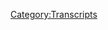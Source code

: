 {{DEFAULTSORT:
    #_TRANSCRIPT_0659:July 21-23, 2003
}}{{Transcript
    | title         = [[659: July 21-23, 2003]]
    | caption       = [https://knowledgefight.libsyn.com/659-july-21-23-2003 Listen to this episode on Libsyn]
    | episodeNumber = [[659: July 21-23, 2003|659]]
    | length        = 01:53:00
}}

{{MessageBox
    | header     = Warning: Bot Generated Content
    | text       = This transcript was automatically generated by transcription software and likely contains many mistakes and misattributions. Please check the audio for definitive quotes, attribution, and context.
    | image      = N3yvass4myg91.webp
    | imagewidth = 50px
    | id         = warning
}}

{{TranscriptBlock
    | name      = Unknown Speaker
    | timestamp = 00:00:00.000
    | text      = N-N-N-N-N-N-Knowledge Fight
}}

{{TranscriptBlock
    | name      = Unknown Speaker
    | timestamp = 00:00:12.960
    | text      = Dan and Jordan, I am sweating.
}}

{{TranscriptBlock
    | name      = Unknown Speaker
    | timestamp = 00:00:19.600
    | text      = Knowledgefight.com, it's time to pray.
}}

{{TranscriptBlock
    | name      = Unknown Speaker
    | timestamp = 00:00:21.480
    | text      = I have great respect for Knowledgefight.
}}

{{TranscriptBlock
    | name      = Unknown Speaker
    | timestamp = 00:00:23.920
    | text      = Knowledgefight.
}}

{{TranscriptBlock
    | name      = Unknown Speaker
    | timestamp = 00:00:24.920
    | text      = I'm sick of them posing as if they're the good guys, saying we are the bad guys.
}}

{{TranscriptBlock
    | name      = Unknown Speaker
    | timestamp = 00:00:29.359
    | text      = Knowledgefight.
}}

{{TranscriptBlock
    | name      = Unknown Speaker
    | timestamp = 00:00:30.359
    | text      = Dan and Jordan, Knowledgefight.
}}

{{TranscriptBlock
    | name      = Unknown Speaker
    | timestamp = 00:00:35.240
    | text      = Need, need money.
}}

{{TranscriptBlock
    | name      = Unknown Speaker
    | timestamp = 00:00:39.640
    | text      = Andy and Kansas, Andy and Kansas.
}}

{{TranscriptBlock
    | name      = Unknown Speaker
    | timestamp = 00:00:42.600
    | text      = Stop it.
}}

{{TranscriptBlock
    | name      = Unknown Speaker
    | timestamp = 00:00:43.600
    | text      = Andy and can, Andy and Kansas, Andy and, Andy, it's time to pray.
}}

{{TranscriptBlock
    | name      = Unknown Speaker
    | timestamp = 00:00:47.439
    | text      = Andy and Kansas, you're on the air, thanks for holding us.
}}

{{TranscriptBlock
    | name      = Unknown Speaker
    | timestamp = 00:00:49.600
    | text      = Hello Alex, I'm a fish pimp, calling in with your chalet, I love your room.
}}

{{TranscriptBlock
    | name      = Unknown Speaker
    | timestamp = 00:00:52.320
    | text      = Knowledgefight.
}}

{{TranscriptBlock
    | name      = Unknown Speaker
    | timestamp = 00:00:53.320
    | text      = N-N-N-N-Knowledge Fight.com.
}}

{{TranscriptBlock
    | name      = Unknown Speaker
    | timestamp = 00:00:54.320
    | text      = knowledgefight.com
}}

{{TranscriptBlock
    | name      = Unknown Speaker
    | timestamp = 00:00:57.320
    | text      = I love you
}}

{{TranscriptBlock
    | name      = Unknown Speaker
    | timestamp = 00:00:59.320
    | text      = Hey everybody, welcome back to Knowledge Fight, I'm Dan
}}

{{TranscriptBlock
    | name      = Unknown Speaker
    | timestamp = 00:01:01.320
    | text      = I'm Jordan
}}

{{TranscriptBlock
    | name      = Unknown Speaker
    | timestamp = 00:01:02.320
    | text      = We're a couple dudes, like to sit around, worship at the altar of Selene and talk a little bit about Alex Jones
}}

{{TranscriptBlock
    | name      = Unknown Speaker
    | timestamp = 00:01:06.319
    | text      = Oh indeed we are, Dan
}}

{{TranscriptBlock
    | name      = Unknown Speaker
    | timestamp = 00:01:08.319
    | text      = Jordan
}}

{{TranscriptBlock
    | name      = Unknown Speaker
    | timestamp = 00:01:09.319
    | text      = Dan, I have a quick question for you sir
}}

{{TranscriptBlock
    | name      = Unknown Speaker
    | timestamp = 00:01:10.319
    | text      = Again?
}}

{{TranscriptBlock
    | name      = Unknown Speaker
    | timestamp = 00:01:11.319
    | text      = Yes
}}

{{TranscriptBlock
    | name      = Unknown Speaker
    | timestamp = 00:01:12.319
    | text      = Wow
}}

{{TranscriptBlock
    | name      = Unknown Speaker
    | timestamp = 00:01:13.319
    | text      = Like every time
}}

{{TranscriptBlock
    | name      = Unknown Speaker
    | timestamp = 00:01:14.319
    | text      = Oh my god
}}

{{TranscriptBlock
    | name      = Unknown Speaker
    | timestamp = 00:01:15.319
    | text      = I mean it's absurd really
}}

{{TranscriptBlock
    | name      = Unknown Speaker
    | timestamp = 00:01:16.319
    | text      = Oh what
}}

{{TranscriptBlock
    | name      = Unknown Speaker
    | timestamp = 00:01:17.319
    | text      = What's your bright spot today?
}}

{{TranscriptBlock
    | name      = Unknown Speaker
    | timestamp = 00:01:19.319
    | text      = My bright spot today I think is that I think I'm done with Wirtle
}}

{{TranscriptBlock
    | name      = Unknown Speaker
    | timestamp = 00:01:23.319
    | text      = I was a late adopter because I just saw people posting these green dots and shit online
}}

{{TranscriptBlock
    | name      = Unknown Speaker
    | timestamp = 00:01:31.319
    | text      = And I was like, I don't want to get involved
}}

{{TranscriptBlock
    | name      = Unknown Speaker
    | timestamp = 00:01:33.319
    | text      = Right
}}

{{TranscriptBlock
    | name      = Unknown Speaker
    | timestamp = 00:01:34.319
    | text      = I see these things come and go and I'm just like, I'm too old for this nonsense
}}

{{TranscriptBlock
    | name      = Unknown Speaker
    | timestamp = 00:01:39.319
    | text      = But I do like word games
}}

{{TranscriptBlock
    | name      = Unknown Speaker
    | timestamp = 00:01:41.319
    | text      = I like, you know, I'm a Scrabble guy, I have been in the past
}}

{{TranscriptBlock
    | name      = Unknown Speaker
    | timestamp = 00:01:47.319
    | text      = You kicked my ass every time we played Scrabble
}}

{{TranscriptBlock
    | name      = Unknown Speaker
    | timestamp = 00:01:50.319
    | text      = That's true
}}

{{TranscriptBlock
    | name      = Unknown Speaker
    | timestamp = 00:01:51.319
    | text      = By a wide margin
}}

{{TranscriptBlock
    | name      = Unknown Speaker
    | timestamp = 00:01:52.319
    | text      = Yep and Boggle, I like Boggle
}}

{{TranscriptBlock
    | name      = Unknown Speaker
    | timestamp = 00:01:54.319
    | text      = You love Boggle
}}

{{TranscriptBlock
    | name      = Unknown Speaker
    | timestamp = 00:01:55.319
    | text      = There's some other games that have equally ill fitting names that I enjoy
}}

{{TranscriptBlock
    | name      = Unknown Speaker
    | timestamp = 00:02:01.319
    | text      = So I decided to give it a try and I'm on a 25 day streak and it's not even fun
}}

{{TranscriptBlock
    | name      = Unknown Speaker
    | timestamp = 00:02:08.319
    | text      = You've gotten it right every day for 25 days and you're disappointed
}}

{{TranscriptBlock
    | name      = Unknown Speaker
    | timestamp = 00:02:14.319
    | text      = I don't want to be like bragging or anything
}}

{{TranscriptBlock
    | name      = Unknown Speaker
    | timestamp = 00:02:16.319
    | text      = Sure
}}

{{TranscriptBlock
    | name      = Unknown Speaker
    | timestamp = 00:02:17.319
    | text      = Hey I'm sounding like Alex here, look I don't want to brag
}}

{{TranscriptBlock
    | name      = Unknown Speaker
    | timestamp = 00:02:19.319
    | text      = Listen, no big deal but you've gotten it right 25 days in a row
}}

{{TranscriptBlock
    | name      = Unknown Speaker
    | timestamp = 00:02:21.319
    | text      = It might be a very easy thing
}}

{{TranscriptBlock
    | name      = Unknown Speaker
    | timestamp = 00:02:24.319
    | text      = A very easy game
}}

{{TranscriptBlock
    | name      = Unknown Speaker
    | timestamp = 00:02:26.319
    | text      = And there might not be all that much to it
}}

{{TranscriptBlock
    | name      = Unknown Speaker
    | timestamp = 00:02:28.319
    | text      = I mean I'm pretty sure that is the specific charm to the game
}}

{{TranscriptBlock
    | name      = Unknown Speaker
    | timestamp = 00:02:32.319
    | text      = It might be
}}

{{TranscriptBlock
    | name      = Unknown Speaker
    | timestamp = 00:02:33.319
    | text      = Not for you
}}

{{TranscriptBlock
    | name      = Unknown Speaker
    | timestamp = 00:02:34.319
    | text      = It might be why it has universal appeal
}}

{{TranscriptBlock
    | name      = Unknown Speaker
    | timestamp = 00:02:37.319
    | text      = The bar of entry is just not challenging enough
}}

{{TranscriptBlock
    | name      = Unknown Speaker
    | timestamp = 00:02:41.319
    | text      = So pick it up, New York Times
}}

{{TranscriptBlock
    | name      = Unknown Speaker
    | timestamp = 00:02:44.319
    | text      = Get your shit together
}}

{{TranscriptBlock
    | name      = Unknown Speaker
    | timestamp = 00:02:46.319
    | text      = How many times do we have to say this to you, New York Times?
}}

{{TranscriptBlock
    | name      = Unknown Speaker
    | timestamp = 00:02:49.319
    | text      = I don't know, I guess if I wasn't getting them right I'd be mad
}}

{{TranscriptBlock
    | name      = Unknown Speaker
    | timestamp = 00:02:53.319
    | text      = So the flip side of this is
}}

{{TranscriptBlock
    | name      = Unknown Speaker
    | timestamp = 00:02:55.319
    | text      = I think you need to be getting it right around like 85% of the time
}}

{{TranscriptBlock
    | name      = Unknown Speaker
    | timestamp = 00:03:01.319
    | text      = To both have the satisfaction of achievement
}}

{{TranscriptBlock
    | name      = Unknown Speaker
    | timestamp = 00:03:04.319
    | text      = While at the same time something to shoot for
}}

{{TranscriptBlock
    | name      = Unknown Speaker
    | timestamp = 00:03:07.319
    | text      = 25 days out of 25 days in a row you're just like I can quit
}}

{{TranscriptBlock
    | name      = Unknown Speaker
    | timestamp = 00:03:10.319
    | text      = I'm the master of this game
}}

{{TranscriptBlock
    | name      = Unknown Speaker
    | timestamp = 00:03:12.319
    | text      = I'm not going that far but I am saying that I have grown weary of it
}}

{{TranscriptBlock
    | name      = Unknown Speaker
    | timestamp = 00:03:16.319
    | text      = Yeah
}}

{{TranscriptBlock
    | name      = Unknown Speaker
    | timestamp = 00:03:17.319
    | text      = It's the opposite of Elden Ring
}}

{{TranscriptBlock
    | name      = Unknown Speaker
    | timestamp = 00:03:18.319
    | text      = Right, but I mean think about it this way
}}

{{TranscriptBlock
    | name      = Unknown Speaker
    | timestamp = 00:03:20.319
    | text      = If you got one wrong tomorrow
}}

{{TranscriptBlock
    | name      = Unknown Speaker
    | timestamp = 00:03:23.319
    | text      = Then the next day you'd be so ready and raring to go
}}

{{TranscriptBlock
    | name      = Unknown Speaker
    | timestamp = 00:03:26.319
    | text      = Maybe
}}

{{TranscriptBlock
    | name      = Unknown Speaker
    | timestamp = 00:03:27.319
    | text      = I might not
}}

{{TranscriptBlock
    | name      = Unknown Speaker
    | timestamp = 00:03:28.319
    | text      = That's true
}}

{{TranscriptBlock
    | name      = Unknown Speaker
    | timestamp = 00:03:29.319
    | text      = I might be in the exact same place I am now which is
}}

{{TranscriptBlock
    | name      = Unknown Speaker
    | timestamp = 00:03:31.319
    | text      = I'm not very interesting
}}

{{TranscriptBlock
    | name      = Unknown Speaker
    | timestamp = 00:03:32.319
    | text      = Fair enough
}}

{{TranscriptBlock
    | name      = Unknown Speaker
    | timestamp = 00:03:33.319
    | text      = So what's your bright spot?
}}

{{TranscriptBlock
    | name      = Unknown Speaker
    | timestamp = 00:03:34.319
    | text      = My bright spot is
}}

{{TranscriptBlock
    | name      = Unknown Speaker
    | timestamp = 00:03:36.319
    | text      = I have, as you know we talked about it, I got contacts
}}

{{TranscriptBlock
    | name      = Unknown Speaker
    | timestamp = 00:03:40.319
    | text      = Right
}}

{{TranscriptBlock
    | name      = Unknown Speaker
    | timestamp = 00:03:41.319
    | text      = But
}}

{{TranscriptBlock
    | name      = Unknown Speaker
    | timestamp = 00:03:42.319
    | text      = I didn't even notice because you also shaved your beard around the same time
}}

{{TranscriptBlock
    | name      = Unknown Speaker
    | timestamp = 00:03:46.319
    | text      = I know
}}

{{TranscriptBlock
    | name      = Unknown Speaker
    | timestamp = 00:03:47.319
    | text      = And so it was just like
}}

{{TranscriptBlock
    | name      = Unknown Speaker
    | timestamp = 00:03:48.319
    | text      = Complete
}}

{{TranscriptBlock
    | name      = Unknown Speaker
    | timestamp = 00:03:49.319
    | text      = Multiple switches at the same time
}}

{{TranscriptBlock
    | name      = Unknown Speaker
    | timestamp = 00:03:50.319
    | text      = Complete wipe out of my face
}}

{{TranscriptBlock
    | name      = Unknown Speaker
    | timestamp = 00:03:53.319
    | text      = But the eye doctor, whenever I got the contacts
}}

{{TranscriptBlock
    | name      = Unknown Speaker
    | timestamp = 00:03:57.319
    | text      = We put in the regular ones, everything was going great
}}

{{TranscriptBlock
    | name      = Unknown Speaker
    | timestamp = 00:04:00.319
    | text      = And then right as I'm about to leave
}}

{{TranscriptBlock
    | name      = Unknown Speaker
    | timestamp = 00:04:01.319
    | text      = He just puts two loose contacts in my hand
}}

{{TranscriptBlock
    | name      = Unknown Speaker
    | timestamp = 00:04:04.319
    | text      = Not loose like they were out
}}

{{TranscriptBlock
    | name      = Unknown Speaker
    | timestamp = 00:04:06.319
    | text      = Loosies
}}

{{TranscriptBlock
    | name      = Unknown Speaker
    | timestamp = 00:04:07.319
    | text      = Little, yeah two loosies
}}

{{TranscriptBlock
    | name      = Unknown Speaker
    | timestamp = 00:04:08.319
    | text      = And he kind of gets in real close like he's doing a drug deal
}}

{{TranscriptBlock
    | name      = Unknown Speaker
    | timestamp = 00:04:11.319
    | text      = And it was like you know these are transition contact lenses
}}

{{TranscriptBlock
    | name      = Unknown Speaker
    | timestamp = 00:04:15.319
    | text      = And I was like I do not understand what you're talking about
}}

{{TranscriptBlock
    | name      = Unknown Speaker
    | timestamp = 00:04:18.319
    | text      = In the light they change to a darker color
}}

{{TranscriptBlock
    | name      = Unknown Speaker
    | timestamp = 00:04:21.319
    | text      = What fun
}}

{{TranscriptBlock
    | name      = Unknown Speaker
    | timestamp = 00:04:22.319
    | text      = It's amazing
}}

{{TranscriptBlock
    | name      = Unknown Speaker
    | timestamp = 00:04:23.319
    | text      = Magic contact lenses
}}

{{TranscriptBlock
    | name      = Unknown Speaker
    | timestamp = 00:04:24.319
    | text      = It's a magic concept
}}

{{TranscriptBlock
    | name      = Unknown Speaker
    | timestamp = 00:04:25.319
    | text      = Wow
}}

{{TranscriptBlock
    | name      = Unknown Speaker
    | timestamp = 00:04:26.319
    | text      = Because I have very sensitive eyes
}}

{{TranscriptBlock
    | name      = Unknown Speaker
    | timestamp = 00:04:27.319
    | text      = I do like the idea of the doctor trying to be like hey
}}

{{TranscriptBlock
    | name      = Unknown Speaker
    | timestamp = 00:04:30.319
    | text      = I mean it was
}}

{{TranscriptBlock
    | name      = Unknown Speaker
    | timestamp = 00:04:31.319
    | text      = Be a little sneaky about it
}}

{{TranscriptBlock
    | name      = Unknown Speaker
    | timestamp = 00:04:32.319
    | text      = No it was your first taste is free
}}

{{TranscriptBlock
    | name      = Unknown Speaker
    | timestamp = 00:04:34.319
    | text      = It was straight up like check these out
}}

{{TranscriptBlock
    | name      = Unknown Speaker
    | timestamp = 00:04:36.319
    | text      = You don't even know man
}}

{{TranscriptBlock
    | name      = Unknown Speaker
    | timestamp = 00:04:37.319
    | text      = I had
}}

{{TranscriptBlock
    | name      = Unknown Speaker
    | timestamp = 00:04:38.319
    | text      = I don't know I think it was like strep throat in college one time
}}

{{TranscriptBlock
    | name      = Unknown Speaker
    | timestamp = 00:04:42.319
    | text      = And I couldn't swallow pills
}}

{{TranscriptBlock
    | name      = Unknown Speaker
    | timestamp = 00:04:44.319
    | text      = I had gone to the student health center to get some steroids
}}

{{TranscriptBlock
    | name      = Unknown Speaker
    | timestamp = 00:04:48.319
    | text      = Right
}}

{{TranscriptBlock
    | name      = Unknown Speaker
    | timestamp = 00:04:49.319
    | text      = To alleviate things
}}

{{TranscriptBlock
    | name      = Unknown Speaker
    | timestamp = 00:04:50.319
    | text      = And because I couldn't take pills I needed to get the liquid steroids
}}

{{TranscriptBlock
    | name      = Unknown Speaker
    | timestamp = 00:04:53.319
    | text      = And the doctor when he was given to me had that same kind of moment
}}

{{TranscriptBlock
    | name      = Unknown Speaker
    | timestamp = 00:04:57.319
    | text      = Where it was sort of like conspiratorial
}}

{{TranscriptBlock
    | name      = Unknown Speaker
    | timestamp = 00:04:58.319
    | text      = Yeah yeah yeah
}}

{{TranscriptBlock
    | name      = Unknown Speaker
    | timestamp = 00:04:59.319
    | text      = You and me buddy
}}

{{TranscriptBlock
    | name      = Unknown Speaker
    | timestamp = 00:05:00.319
    | text      = He was like this is the stuff the rappers sing about
}}

{{TranscriptBlock
    | name      = Unknown Speaker
    | timestamp = 00:05:02.319
    | text      = I'm like what
}}

{{TranscriptBlock
    | name      = Unknown Speaker
    | timestamp = 00:05:06.319
    | text      = Yeah that's a fun moment
}}

{{TranscriptBlock
    | name      = Unknown Speaker
    | timestamp = 00:05:07.319
    | text      = That is a fun moment
}}

{{TranscriptBlock
    | name      = Unknown Speaker
    | timestamp = 00:05:09.319
    | text      = For me it was about getting messed up on purple drank
}}

{{TranscriptBlock
    | name      = Unknown Speaker
    | timestamp = 00:05:13.319
    | text      = Yes
}}

{{TranscriptBlock
    | name      = Unknown Speaker
    | timestamp = 00:05:14.319
    | text      = Apparently
}}

{{TranscriptBlock
    | name      = Unknown Speaker
    | timestamp = 00:05:15.319
    | text      = Yes
}}

{{TranscriptBlock
    | name      = Unknown Speaker
    | timestamp = 00:05:16.319
    | text      = Though I was actually sick
}}

{{TranscriptBlock
    | name      = Unknown Speaker
    | timestamp = 00:05:17.319
    | text      = Yeah
}}

{{TranscriptBlock
    | name      = Unknown Speaker
    | timestamp = 00:05:18.319
    | text      = Like I was
}}

{{TranscriptBlock
    | name      = Unknown Speaker
    | timestamp = 00:05:19.319
    | text      = Anyway
}}

{{TranscriptBlock
    | name      = Unknown Speaker
    | timestamp = 00:05:20.319
    | text      = Jordan today we have an episode to go over
}}

{{TranscriptBlock
    | name      = Unknown Speaker
    | timestamp = 00:05:21.319
    | text      = Oh we do?
}}

{{TranscriptBlock
    | name      = Unknown Speaker
    | timestamp = 00:05:22.319
    | text      = We do actually
}}

{{TranscriptBlock
    | name      = Unknown Speaker
    | timestamp = 00:05:23.319
    | text      = Alright
}}

{{TranscriptBlock
    | name      = Unknown Speaker
    | timestamp = 00:05:24.319
    | text      = A number of episodes
}}

{{TranscriptBlock
    | name      = Unknown Speaker
    | timestamp = 00:05:25.319
    | text      = So I wanted to after our last episode
}}

{{TranscriptBlock
    | name      = Unknown Speaker
    | timestamp = 00:05:26.319
    | text      = I'm putting Alex in a little bit of a time out cage
}}

{{TranscriptBlock
    | name      = Unknown Speaker
    | timestamp = 00:05:29.319
    | text      = Yeah
}}

{{TranscriptBlock
    | name      = Unknown Speaker
    | timestamp = 00:05:30.319
    | text      = So just some awfulness and such
}}

{{TranscriptBlock
    | name      = Unknown Speaker
    | timestamp = 00:05:33.319
    | text      = We'll get back to him
}}

{{TranscriptBlock
    | name      = Unknown Speaker
    | timestamp = 00:05:34.319
    | text      = I'm not going to chase him around
}}

{{TranscriptBlock
    | name      = Unknown Speaker
    | timestamp = 00:05:36.319
    | text      = In the present day
}}

{{TranscriptBlock
    | name      = Unknown Speaker
    | timestamp = 00:05:37.319
    | text      = So I decided it would be good to go back to the past again to 2003
}}

{{TranscriptBlock
    | name      = Unknown Speaker
    | timestamp = 00:05:41.319
    | text      = There was a story that we had left hanging sort of in 2003
}}

{{TranscriptBlock
    | name      = Unknown Speaker
    | timestamp = 00:05:45.319
    | text      = Which was the situation with the weapons expert in Iraq
}}

{{TranscriptBlock
    | name      = Unknown Speaker
    | timestamp = 00:05:50.319
    | text      = Who had died from suicide
}}

{{TranscriptBlock
    | name      = Unknown Speaker
    | timestamp = 00:05:52.319
    | text      = And I felt like if we left that hanging too long
}}

{{TranscriptBlock
    | name      = Unknown Speaker
    | timestamp = 00:05:56.319
    | text      = We might forget that that was something that we had been like
}}

{{TranscriptBlock
    | name      = Unknown Speaker
    | timestamp = 00:05:59.319
    | text      = We'll get back to this
}}

{{TranscriptBlock
    | name      = Unknown Speaker
    | timestamp = 00:06:00.319
    | text      = Right right right
}}

{{TranscriptBlock
    | name      = Unknown Speaker
    | timestamp = 00:06:01.319
    | text      = No no no this is important
}}

{{TranscriptBlock
    | name      = Unknown Speaker
    | timestamp = 00:06:02.319
    | text      = So we're going to take care of some of that as Alex talks about it
}}

{{TranscriptBlock
    | name      = Unknown Speaker
    | timestamp = 00:06:06.319
    | text      = And then a painfully boring stretch of Alex's show
}}

{{TranscriptBlock
    | name      = Unknown Speaker
    | timestamp = 00:06:11.319
    | text      = That leads to something quite fun
}}

{{TranscriptBlock
    | name      = Unknown Speaker
    | timestamp = 00:06:13.319
    | text      = Okay
}}

{{TranscriptBlock
    | name      = Unknown Speaker
    | timestamp = 00:06:14.319
    | text      = And we'll get down to business on all that
}}

{{TranscriptBlock
    | name      = Unknown Speaker
    | timestamp = 00:06:16.319
    | text      = But before we do Jordan let's take a little moment to say hello to some new wonks
}}

{{TranscriptBlock
    | name      = Unknown Speaker
    | timestamp = 00:06:19.319
    | text      = Oh that's a great idea
}}

{{TranscriptBlock
    | name      = Unknown Speaker
    | timestamp = 00:06:20.319
    | text      = So first Tabbie Prancer dancing in the hall
}}

{{TranscriptBlock
    | name      = Unknown Speaker
    | timestamp = 00:06:22.319
    | text      = Thank you so much you are now a policy wonk
}}

{{TranscriptBlock
    | name      = Unknown Speaker
    | timestamp = 00:06:24.319
    | text      = I'm a policy wonk
}}

{{TranscriptBlock
    | name      = Unknown Speaker
    | timestamp = 00:06:25.319
    | text      = Hold me closer Tabbie Prancer
}}

{{TranscriptBlock
    | name      = Unknown Speaker
    | timestamp = 00:06:27.319
    | text      = Dancing in the hall
}}

{{TranscriptBlock
    | name      = Unknown Speaker
    | timestamp = 00:06:28.319
    | text      = Yeah
}}

{{TranscriptBlock
    | name      = Unknown Speaker
    | timestamp = 00:06:29.319
    | text      = Next Alex Jones's forehead vein who's sick of his shit
}}

{{TranscriptBlock
    | name      = Unknown Speaker
    | timestamp = 00:06:31.319
    | text      = Thank you so much you are now a policy wonk
}}

{{TranscriptBlock
    | name      = Unknown Speaker
    | timestamp = 00:06:33.319
    | text      = I'm a policy wonk
}}

{{TranscriptBlock
    | name      = Unknown Speaker
    | timestamp = 00:06:34.319
    | text      = Thank you very much
}}

{{TranscriptBlock
    | name      = Unknown Speaker
    | timestamp = 00:06:35.319
    | text      = Thank you
}}

{{TranscriptBlock
    | name      = Unknown Speaker
    | timestamp = 00:06:36.319
    | text      = Next Charles Schwab
}}

{{TranscriptBlock
    | name      = Unknown Speaker
    | timestamp = 00:06:37.319
    | text      = Thank you so much you are now a policy wonk
}}

{{TranscriptBlock
    | name      = Unknown Speaker
    | timestamp = 00:06:38.319
    | text      = I'm a policy wonk
}}

{{TranscriptBlock
    | name      = Unknown Speaker
    | timestamp = 00:06:39.319
    | text      = Wait is that buzz marketing or, yeah
}}

{{TranscriptBlock
    | name      = Unknown Speaker
    | timestamp = 00:06:41.319
    | text      = It's hard to tell
}}

{{TranscriptBlock
    | name      = Unknown Speaker
    | timestamp = 00:06:42.319
    | text      = Did they get in touch with us
}}

{{TranscriptBlock
    | name      = Unknown Speaker
    | timestamp = 00:06:43.319
    | text      = Ugh they better
}}

{{TranscriptBlock
    | name      = Unknown Speaker
    | timestamp = 00:06:44.319
    | text      = Next Stackeys mom has got it going on
}}

{{TranscriptBlock
    | name      = Unknown Speaker
    | timestamp = 00:06:47.319
    | text      = Thank you so much you are now a policy wonk
}}

{{TranscriptBlock
    | name      = Unknown Speaker
    | timestamp = 00:06:49.319
    | text      = I'm a policy wonk
}}

{{TranscriptBlock
    | name      = Unknown Speaker
    | timestamp = 00:06:50.319
    | text      = Thank you very much
}}

{{TranscriptBlock
    | name      = Unknown Speaker
    | timestamp = 00:06:51.319
    | text      = Thank you
}}

{{TranscriptBlock
    | name      = Unknown Speaker
    | timestamp = 00:06:52.319
    | text      = Next Unity Paint Stuff punk rock king of the cats
}}

{{TranscriptBlock
    | name      = Unknown Speaker
    | timestamp = 00:06:54.319
    | text      = Thank you so much you are now a policy wonk
}}

{{TranscriptBlock
    | name      = Unknown Speaker
    | timestamp = 00:06:56.319
    | text      = I'm a policy wonk
}}

{{TranscriptBlock
    | name      = Unknown Speaker
    | timestamp = 00:06:57.319
    | text      = Thank you very much
}}

{{TranscriptBlock
    | name      = Unknown Speaker
    | timestamp = 00:06:58.319
    | text      = Aaaand fuck it you know what I am mad at the crew
}}

{{TranscriptBlock
    | name      = Unknown Speaker
    | timestamp = 00:07:00.319
    | text      = Thank you so much you are now a policy wonk
}}

{{TranscriptBlock
    | name      = Unknown Speaker
    | timestamp = 00:07:03.319
    | text      = I'm a policy wonk
}}

{{TranscriptBlock
    | name      = Unknown Speaker
    | timestamp = 00:07:04.319
    | text      = thank you so we're gonna be covering today July 21st through 23rd 2003 and I
}}

{{TranscriptBlock
    | name      = Unknown Speaker
    | timestamp = 00:07:11.860
    | text      = kind of had just intended to you know just do one episode in the past but man
}}

{{TranscriptBlock
    | name      = Unknown Speaker
    | timestamp = 00:07:17.100
    | text      = no man's land oh this is a long desert of content Alex is in a weird weird
}}

{{TranscriptBlock
    | name      = Unknown Speaker
    | timestamp = 00:07:27.740
    | text      = stretch of saying nothing for long periods of time on the show which is why
}}

{{TranscriptBlock
    | name      = Unknown Speaker
    | timestamp = 00:07:33.420
    | text      = we need to go three days to actually find enough stuff to talk about I mean
}}

{{TranscriptBlock
    | name      = Unknown Speaker
    | timestamp = 00:07:38.040
    | text      = the past is literally catching up with you yeah yeah and so we do get to on
}}

{{TranscriptBlock
    | name      = Unknown Speaker
    | timestamp = 00:07:43.379
    | text      = this July 21st episode pretty much right away Alex brings back up the weapons
}}

{{TranscriptBlock
    | name      = Unknown Speaker
    | timestamp = 00:07:48.540
    | text      = inspector from the UK David Kelly right so that gives us a chance to clean the
}}

{{TranscriptBlock
    | name      = Unknown Speaker
    | timestamp = 00:07:53.339
    | text      = slate on this one on Friday we talked about the death of the Ministry of
}}

{{TranscriptBlock
    | name      = Unknown Speaker
    | timestamp = 00:07:59.100
    | text      = Defense bioweapons expert former head of Porton down bioweapons laboratory that
}}

{{TranscriptBlock
    | name      = Unknown Speaker
    | timestamp = 00:08:04.259
    | text      = has its own ramifications we predicted that they would claim that it was a
}}

{{TranscriptBlock
    | name      = Unknown Speaker
    | timestamp = 00:08:09.100
    | text      = suicide and within about eight hours of finding his body yes they were sure it's
}}

{{TranscriptBlock
    | name      = Unknown Speaker
    | timestamp = 00:08:13.899
    | text      = a suicide of course the first police there said it was quote a grizzly find
}}

{{TranscriptBlock
    | name      = Unknown Speaker
    | timestamp = 00:08:18.779
    | text      = and he had just emailed a friend saying I'm going to fight this I'm going to
}}

{{TranscriptBlock
    | name      = Unknown Speaker
    | timestamp = 00:08:23.519
    | text      = expose these people I'm going to get my good name back and it was a place he
}}

{{TranscriptBlock
    | name      = Unknown Speaker
    | timestamp = 00:08:29.420
    | text      = walked a couple times a week he would walk about five miles away from his
}}

{{TranscriptBlock
    | name      = Unknown Speaker
    | timestamp = 00:08:33.179
    | text      = house and walk back British for big walkers and he was obviously ambushed
}}

{{TranscriptBlock
    | name      = Unknown Speaker
    | timestamp = 00:08:38.539
    | text      = and killed from all the evidence and I've read 50 news articles I've
}}

{{TranscriptBlock
    | name      = Unknown Speaker
    | timestamp = 00:08:42.539
    | text      = literally this weekend I've read his email the the doctor Kelly sent to a
}}

{{TranscriptBlock
    | name      = Unknown Speaker
    | timestamp = 00:08:47.659
    | text      = friend he had he did everything that somebody would do that was going to
}}

{{TranscriptBlock
    | name      = Unknown Speaker
    | timestamp = 00:08:52.139
    | text      = fight for their for their honor and that was going to stand up he had three
}}

{{TranscriptBlock
    | name      = Unknown Speaker
    | timestamp = 00:08:56.179
    | text      = children a wife he was only what 50 something years old so I decided not to
}}

{{TranscriptBlock
    | name      = Unknown Speaker
    | timestamp = 00:09:00.659
    | text      = cover this on our last 2003 episode because I knew it was a story that was
}}

{{TranscriptBlock
    | name      = Unknown Speaker
    | timestamp = 00:09:04.259
    | text      = going to come back up and that Alex was going to develop a conspiracy around so
}}

{{TranscriptBlock
    | name      = Unknown Speaker
    | timestamp = 00:09:07.980
    | text      = I wanted to wait until he had a chance to do that before getting into any
}}

{{TranscriptBlock
    | name      = Unknown Speaker
    | timestamp = 00:09:11.779
    | text      = rebutting so the piece that we discussed on the last episode is just how Alex was
}}

{{TranscriptBlock
    | name      = Unknown Speaker
    | timestamp = 00:09:17.019
    | text      = exaggerating and making up details in the immediate aftermath of Kelly's death
}}

{{TranscriptBlock
    | name      = Unknown Speaker
    | timestamp = 00:09:20.340
    | text      = in order to present the idea that he was murdered now more information has become
}}

{{TranscriptBlock
    | name      = Unknown Speaker
    | timestamp = 00:09:25.139
    | text      = public so Alex is claiming victory in his prediction that this was a murder
}}

{{TranscriptBlock
    | name      = Unknown Speaker
    | timestamp = 00:09:27.940
    | text      = that's being covered up so now let's try and understand this case a little better
}}

{{TranscriptBlock
    | name      = Unknown Speaker
    | timestamp = 00:09:31.539
    | text      = in its proper context this story begins with David Kelly a well-respected expert
}}

{{TranscriptBlock
    | name      = Unknown Speaker
    | timestamp = 00:09:36.980
    | text      = in biological weapons speaking to a couple of journalists under the
}}

{{TranscriptBlock
    | name      = Unknown Speaker
    | timestamp = 00:09:40.299
    | text      = assumption of anonymity these were Andrew Gilligan of the BBC and Susan
}}

{{TranscriptBlock
    | name      = Unknown Speaker
    | timestamp = 00:09:45.019
    | text      = Watts who reported for Newsnight one of the striking details that was included
}}

{{TranscriptBlock
    | name      = Unknown Speaker
    | timestamp = 00:09:49.779
    | text      = in both of their reports was that Downing Street had intentionally misled
}}

{{TranscriptBlock
    | name      = Unknown Speaker
    | timestamp = 00:09:53.820
    | text      = the public by injecting a claim into a dossier about Iraqi weapons of mass
}}

{{TranscriptBlock
    | name      = Unknown Speaker
    | timestamp = 00:09:58.299
    | text      = destruction capability namely that the Iraqi government could activate their
}}

{{TranscriptBlock
    | name      = Unknown Speaker
    | timestamp = 00:10:02.659
    | text      = weapons within 45 minutes right this was a salacious detail a very headline
}}

{{TranscriptBlock
    | name      = Unknown Speaker
    | timestamp = 00:10:08.299
    | text      = grabbing detail that was in both Watts and Gilligan's reporting from an
}}

{{TranscriptBlock
    | name      = Unknown Speaker
    | timestamp = 00:10:13.820
    | text      = unnamed source it was something that previously to this even Tony Blair had
}}

{{TranscriptBlock
    | name      = Unknown Speaker
    | timestamp = 00:10:18.899
    | text      = announced yeah in the rationale for war what was the name of that code name it
}}

{{TranscriptBlock
    | name      = Unknown Speaker
    | timestamp = 00:10:23.460
    | text      = was like Iceman or something like that the lying the fake source that they used
}}

{{TranscriptBlock
    | name      = Unknown Speaker
    | timestamp = 00:10:28.500
    | text      = to just lied their their teeth off of this isn't him okay that's not David
}}

{{TranscriptBlock
    | name      = Unknown Speaker
    | timestamp = 00:10:32.580
    | text      = Kelly no no no I know that's not David Kelly but the the Iceman was that
}}

{{TranscriptBlock
    | name      = Unknown Speaker
    | timestamp = 00:10:37.100
    | text      = murderer that they had the special about well and the guy from Top Gun oh that's
}}

{{TranscriptBlock
    | name      = Unknown Speaker
    | timestamp = 00:10:43.379
    | text      = right I was thinking of mr. freeze David Kelly was goose so Gilligan's reporting
}}

{{TranscriptBlock
    | name      = Unknown Speaker
    | timestamp = 00:10:49.580
    | text      = specifically alleged that this claim was put in as an attempt by the government
}}

{{TranscriptBlock
    | name      = Unknown Speaker
    | timestamp = 00:10:54.460
    | text      = to mislead right in his initial appearance reporting on this on the May
}}

{{TranscriptBlock
    | name      = Unknown Speaker
    | timestamp = 00:10:58.899
    | text      = 29th 2003 episode of today Gilligan said quote what this person says is that a
}}

{{TranscriptBlock
    | name      = Unknown Speaker
    | timestamp = 00:11:04.620
    | text      = week before the publication date of the dossier it was actually rather a bland
}}

{{TranscriptBlock
    | name      = Unknown Speaker
    | timestamp = 00:11:09.500
    | text      = production it didn't the the draft presented prepared for mr. Blair by the
}}

{{TranscriptBlock
    | name      = Unknown Speaker
    | timestamp = 00:11:14.620
    | text      = intelligence agencies didn't actually say very much more than was public
}}

{{TranscriptBlock
    | name      = Unknown Speaker
    | timestamp = 00:11:18.620
    | text      = knowledge already and Downing Street or our source says ordered a week before
}}

{{TranscriptBlock
    | name      = Unknown Speaker
    | timestamp = 00:11:23.659
    | text      = publication ordered it to be sexed up to be made more exciting and ordered more
}}

{{TranscriptBlock
    | name      = Unknown Speaker
    | timestamp = 00:11:28.460
    | text      = facts to be to be discovered Gilligan stressed that this detail the 45 minute
}}

{{TranscriptBlock
    | name      = Unknown Speaker
    | timestamp = 00:11:33.419
    | text      = point was very central to Tony Blair's appeal to go to war since it stressed
}}

{{TranscriptBlock
    | name      = Unknown Speaker
    | timestamp = 00:11:37.340
    | text      = the immediacy of the potential threat and in his reporting he was strongly
}}

{{TranscriptBlock
    | name      = Unknown Speaker
    | timestamp = 00:11:40.700
    | text      = suggesting that based on this unnamed source this was something that they knew
}}

{{TranscriptBlock
    | name      = Unknown Speaker
    | timestamp = 00:11:44.940
    | text      = shouldn't have been included in the dossier this was primarily because it
}}

{{TranscriptBlock
    | name      = Unknown Speaker
    | timestamp = 00:11:49.240
    | text      = was something that only came from one source initially who this apparently
}}

{{TranscriptBlock
    | name      = Unknown Speaker
    | timestamp = 00:11:53.940
    | text      = this intelligence source claimed was thought to have been mistaken the person
}}

{{TranscriptBlock
    | name      = Unknown Speaker
    | timestamp = 00:11:58.419
    | text      = who was the the person the one source that was behind the 45 minute claim was
}}

{{TranscriptBlock
    | name      = Unknown Speaker
    | timestamp = 00:12:02.620
    | text      = known to be probably wrong yes why was there a liar yeah or just like a
}}

{{TranscriptBlock
    | name      = Unknown Speaker
    | timestamp = 00:12:07.620
    | text      = fabulous or something right so the next day after this May 30th Susan Watts
}}

{{TranscriptBlock
    | name      = Unknown Speaker
    | timestamp = 00:12:11.899
    | text      = contacted Kelly and interviewed him over the phone which she recorded the
}}

{{TranscriptBlock
    | name      = Unknown Speaker
    | timestamp = 00:12:16.039
    | text      = transcript of this call makes it very clear that Kelly was aware that he was
}}

{{TranscriptBlock
    | name      = Unknown Speaker
    | timestamp = 00:12:19.379
    | text      = the source of these claims and that from particular details and Gilligan's
}}

{{TranscriptBlock
    | name      = Unknown Speaker
    | timestamp = 00:12:22.980
    | text      = reporting as well as that of another BBC reporter Kelly had spoken to it was
}}

{{TranscriptBlock
    | name      = Unknown Speaker
    | timestamp = 00:12:27.220
    | text      = clear that Watts could tell that he was their source based on previous
}}

{{TranscriptBlock
    | name      = Unknown Speaker
    | timestamp = 00:12:31.220
    | text      = conversations that they had had right then right so pretty immediately the
}}

{{TranscriptBlock
    | name      = Unknown Speaker
    | timestamp = 00:12:35.100
    | text      = Ministry of Defense at Downing Street came out and strongly denied the claims
}}

{{TranscriptBlock
    | name      = Unknown Speaker
    | timestamp = 00:12:38.539
    | text      = that were being made in the media and the House of Commons set up a committee
}}

{{TranscriptBlock
    | name      = Unknown Speaker
    | timestamp = 00:12:41.700
    | text      = to investigate whether or not the decision to go to war had been done with
}}

{{TranscriptBlock
    | name      = Unknown Speaker
    | timestamp = 00:12:44.779
    | text      = complete and accurate information ha ha ha one of the MPs who launched the
}}

{{TranscriptBlock
    | name      = Unknown Speaker
    | timestamp = 00:12:49.419
    | text      = effort Donald Anderson specifically cited Gilligan's reporting as one of the
}}

{{TranscriptBlock
    | name      = Unknown Speaker
    | timestamp = 00:12:53.179
    | text      = factors that led to the decision to open that inquiry at the same time the
}}

{{TranscriptBlock
    | name      = Unknown Speaker
    | timestamp = 00:12:57.460
    | text      = Ministry of Defense was getting curious about who had leaked this information
}}

{{TranscriptBlock
    | name      = Unknown Speaker
    | timestamp = 00:13:00.759
    | text      = that they felt was inaccurate on July 30th Kelly wrote a letter to his
}}

{{TranscriptBlock
    | name      = Unknown Speaker
    | timestamp = 00:13:05.679
    | text      = higher-ups at the Ministry of Defense which definitely intended to create the
}}

{{TranscriptBlock
    | name      = Unknown Speaker
    | timestamp = 00:13:10.220
    | text      = impression that he barely spoke to Gilligan he didn't say the stuff that
}}

{{TranscriptBlock
    | name      = Unknown Speaker
    | timestamp = 00:13:14.200
    | text      = was being reported and that he didn't even consider that he could have been
}}

{{TranscriptBlock
    | name      = Unknown Speaker
    | timestamp = 00:13:17.500
    | text      = his source until June 19th when someone informed him that some of the evidence
}}

{{TranscriptBlock
    | name      = Unknown Speaker
    | timestamp = 00:13:22.220
    | text      = provided in the House of Commons inquiry matched details he would have given
}}

{{TranscriptBlock
    | name      = Unknown Speaker
    | timestamp = 00:13:26.200
    | text      = right this is demonstrably untrue the stuff that was he was saying in this
}}

{{TranscriptBlock
    | name      = Unknown Speaker
    | timestamp = 00:13:31.139
    | text      = Ministry of Defense letter given the recording of Kelly's conversation with
}}

{{TranscriptBlock
    | name      = Unknown Speaker
    | timestamp = 00:13:34.779
    | text      = Watts from May 30th in discussing the reporting that was happening she asked
}}

{{TranscriptBlock
    | name      = Unknown Speaker
    | timestamp = 00:13:39.279
    | text      = quote are you getting much flak over that to which Kelly replied quote me no
}}

{{TranscriptBlock
    | name      = Unknown Speaker
    | timestamp = 00:13:44.259
    | text      = not yet anyway I was in New York what says quote yes good timing I suppose and
}}

{{TranscriptBlock
    | name      = Unknown Speaker
    | timestamp = 00:13:49.299
    | text      = Kelly offers up quote I mean they wouldn't think it was me I don't think
}}

{{TranscriptBlock
    | name      = Unknown Speaker
    | timestamp = 00:13:52.899
    | text      = maybe they would maybe they wouldn't I don't know well hey retrospect probably
}}

{{TranscriptBlock
    | name      = Unknown Speaker
    | timestamp = 00:13:59.259
    | text      = should have said that one hmm yeah this letter prompted some internal
}}

{{TranscriptBlock
    | name      = Unknown Speaker
    | timestamp = 00:14:03.220
    | text      = conversations and interviews within the Ministry of Defense which really were
}}

{{TranscriptBlock
    | name      = Unknown Speaker
    | timestamp = 00:14:07.220
    | text      = not good for Kelly he was interviewed by his superiors on July 4th and on the
}}

{{TranscriptBlock
    | name      = Unknown Speaker
    | timestamp = 00:14:12.580
    | text      = 7th a note was prepared in respect to the interviews which starts quote I began
}}

{{TranscriptBlock
    | name      = Unknown Speaker
    | timestamp = 00:14:17.100
    | text      = by explaining to dr. Kelly that his letter had serious implications first on
}}

{{TranscriptBlock
    | name      = Unknown Speaker
    | timestamp = 00:14:22.019
    | text      = the basis of his own account it appeared that he breached the normal standards of
}}

{{TranscriptBlock
    | name      = Unknown Speaker
    | timestamp = 00:14:25.539
    | text      = civil service behavior and departmental regulations by having a number of
}}

{{TranscriptBlock
    | name      = Unknown Speaker
    | timestamp = 00:14:29.299
    | text      = unauthorized and unreported contacts with journalists regardless of the
}}

{{TranscriptBlock
    | name      = Unknown Speaker
    | timestamp = 00:14:33.419
    | text      = detail of what had passed this opened up the possibility of disciplinary action
}}

{{TranscriptBlock
    | name      = Unknown Speaker
    | timestamp = 00:14:37.580
    | text      = this is really bad for Kelly because even if his story about not being the
}}

{{TranscriptBlock
    | name      = Unknown Speaker
    | timestamp = 00:14:42.179
    | text      = source for these claims was accurate he still might be in trouble and the fact
}}

{{TranscriptBlock
    | name      = Unknown Speaker
    | timestamp = 00:14:46.460
    | text      = that he's admitting to undisclosed contacts with journalists necessarily
}}

{{TranscriptBlock
    | name      = Unknown Speaker
    | timestamp = 00:14:50.139
    | text      = meant that more questions were going to be asked about these contacts oh yeah
}}

{{TranscriptBlock
    | name      = Unknown Speaker
    | timestamp = 00:14:53.379
    | text      = that initial interview didn't go all that well with it coming out that Kelly
}}

{{TranscriptBlock
    | name      = Unknown Speaker
    | timestamp = 00:14:57.779
    | text      = didn't even seem to be aware of the Ministry of Defense protocol as it
}}

{{TranscriptBlock
    | name      = Unknown Speaker
    | timestamp = 00:15:01.220
    | text      = related to interacting with journalists from the note about his interview quote
}}

{{TranscriptBlock
    | name      = Unknown Speaker
    | timestamp = 00:15:05.340
    | text      = he said that he had not really regarded his discussions with journalists
}}

{{TranscriptBlock
    | name      = Unknown Speaker
    | timestamp = 00:15:09.899
    | text      = academics etc as being about defense business but as a continuation of his
}}

{{TranscriptBlock
    | name      = Unknown Speaker
    | timestamp = 00:15:15.220
    | text      = role as a UN expert I said that this was at best extraordinarily naive
}}

{{TranscriptBlock
    | name      = Unknown Speaker
    | timestamp = 00:15:20.820
    | text      = journalists who are not seeking information out of academic interest but
}}

{{TranscriptBlock
    | name      = Unknown Speaker
    | timestamp = 00:15:24.419
    | text      = to construct stories mm-hmm in that interview the stakes of the situation
}}

{{TranscriptBlock
    | name      = Unknown Speaker
    | timestamp = 00:15:28.580
    | text      = became pretty clear which may not have been the case prior Richard Hatfield the
}}

{{TranscriptBlock
    | name      = Unknown Speaker
    | timestamp = 00:15:34.059
    | text      = personnel director of the Ministry of Defense brought up that whether Kelly
}}

{{TranscriptBlock
    | name      = Unknown Speaker
    | timestamp = 00:15:38.179
    | text      = meant for it to be the case or not his conversation with Gilligan may be
}}

{{TranscriptBlock
    | name      = Unknown Speaker
    | timestamp = 00:15:42.340
    | text      = central to resolving a public dispute between the government and the BBC quote
}}

{{TranscriptBlock
    | name      = Unknown Speaker
    | timestamp = 00:15:47.340
    | text      = it might become necessary to consider a public statement based on his account
}}

{{TranscriptBlock
    | name      = Unknown Speaker
    | timestamp = 00:15:51.179
    | text      = Gilligan's reputation was at stake and he would be bound to challenge any
}}

{{TranscriptBlock
    | name      = Unknown Speaker
    | timestamp = 00:15:55.460
    | text      = inaccuracies and I reminded dr. Kelly of the possibility that he might have been
}}

{{TranscriptBlock
    | name      = Unknown Speaker
    | timestamp = 00:16:00.139
    | text      = tape recorded ultimately Hatfield took Kelly's word and decided that his
}}

{{TranscriptBlock
    | name      = Unknown Speaker
    | timestamp = 00:16:04.700
    | text      = actions in terms of talking to journalists was very naive but not
}}

{{TranscriptBlock
    | name      = Unknown Speaker
    | timestamp = 00:16:08.179
    | text      = rising to the level of requiring disciplinary action so he essentially
}}

{{TranscriptBlock
    | name      = Unknown Speaker
    | timestamp = 00:16:11.259
    | text      = got off with a warning prior in regards to these these meetings that were about
}}

{{TranscriptBlock
    | name      = Unknown Speaker
    | timestamp = 00:16:15.700
    | text      = his letter that he sent to the Ministry of Defense right about the the
}}

{{TranscriptBlock
    | name      = Unknown Speaker
    | timestamp = 00:16:19.820
    | text      = suspicions but questions lingered and as more details came out from the foreign
}}

{{TranscriptBlock
    | name      = Unknown Speaker
    | timestamp = 00:16:24.620
    | text      = affairs select committee inquiry that was going on that was initiated by the
}}

{{TranscriptBlock
    | name      = Unknown Speaker
    | timestamp = 00:16:28.179
    | text      = House of Commons share it became more and more clear to people within the
}}

{{TranscriptBlock
    | name      = Unknown Speaker
    | timestamp = 00:16:31.379
    | text      = Ministry of Defense that in all likelihood Kelly was Gilligan source or
}}

{{TranscriptBlock
    | name      = Unknown Speaker
    | timestamp = 00:16:35.539
    | text      = Gilligan was making things up in a way that attributed his coverage to a source
}}

{{TranscriptBlock
    | name      = Unknown Speaker
    | timestamp = 00:16:40.019
    | text      = who was meant to look like Kelly right when the FAC report was released they
}}

{{TranscriptBlock
    | name      = Unknown Speaker
    | timestamp = 00:16:45.100
    | text      = determined that there was no evidence that the claim that the 45-minute detail
}}

{{TranscriptBlock
    | name      = Unknown Speaker
    | timestamp = 00:16:49.220
    | text      = was added at the behest of Downing Street against the wishes of the
}}

{{TranscriptBlock
    | name      = Unknown Speaker
    | timestamp = 00:16:52.500
    | text      = intelligence community as was the contention of Gilligan's reporting which
}}

{{TranscriptBlock
    | name      = Unknown Speaker
    | timestamp = 00:16:56.820
    | text      = relied on Kelly as a source because of that it became clear to people in the
}}

{{TranscriptBlock
    | name      = Unknown Speaker
    | timestamp = 00:17:01.019
    | text      = Ministry of Defense that a bunch of questions are about to start flying
}}

{{TranscriptBlock
    | name      = Unknown Speaker
    | timestamp = 00:17:03.700
    | text      = around about who the source for Gilligan story was and that if it were asked they
}}

{{TranscriptBlock
    | name      = Unknown Speaker
    | timestamp = 00:17:08.900
    | text      = would have to say that someone had come forward internally or else they would be
}}

{{TranscriptBlock
    | name      = Unknown Speaker
    | timestamp = 00:17:12.579
    | text      = in effect engaging in a cover-up they wouldn't have to come out and name
}}

{{TranscriptBlock
    | name      = Unknown Speaker
    | timestamp = 00:17:16.740
    | text      = Kelly but they warned him that there was a very high likelihood that his name
}}

{{TranscriptBlock
    | name      = Unknown Speaker
    | timestamp = 00:17:20.380
    | text      = would come out based on his contacts with multiple journalists who are
}}

{{TranscriptBlock
    | name      = Unknown Speaker
    | timestamp = 00:17:23.859
    | text      = probably gonna be able to put the pieces together right but you're hosed that's
}}

{{TranscriptBlock
    | name      = Unknown Speaker
    | timestamp = 00:17:28.019
    | text      = what they're saying there well maybe not hosed but like there is a hose yeah
}}

{{TranscriptBlock
    | name      = Unknown Speaker
    | timestamp = 00:17:31.660
    | text      = you're there is a possibility of something going bad yeah on July 8th the
}}

{{TranscriptBlock
    | name      = Unknown Speaker
    | timestamp = 00:17:37.779
    | text      = Ministry of Defense released a statement that someone inside the Ministry had
}}

{{TranscriptBlock
    | name      = Unknown Speaker
    | timestamp = 00:17:40.740
    | text      = come forward to say that he had met with Gilligan though Kelly was not named in
}}

{{TranscriptBlock
    | name      = Unknown Speaker
    | timestamp = 00:17:44.900
    | text      = this statement the statement reflected terms that Kelly had agreed to and that
}}

{{TranscriptBlock
    | name      = Unknown Speaker
    | timestamp = 00:17:49.339
    | text      = what he had said when he met Gilligan didn't match the account in the reports
}}

{{TranscriptBlock
    | name      = Unknown Speaker
    | timestamp = 00:17:53.140
    | text      = that was the basis of the statement and like I said Kelly agreed to this being
}}

{{TranscriptBlock
    | name      = Unknown Speaker
    | timestamp = 00:17:56.940
    | text      = released of course naturally this led to the BBC releasing a statement defending
}}

{{TranscriptBlock
    | name      = Unknown Speaker
    | timestamp = 00:18:00.700
    | text      = their reporting which led to an impasse since both sides couldn't really reveal
}}

{{TranscriptBlock
    | name      = Unknown Speaker
    | timestamp = 00:18:04.259
    | text      = who they were talking about it's a trouble yeah on July 9th Kelly's name
}}

{{TranscriptBlock
    | name      = Unknown Speaker
    | timestamp = 00:18:08.980
    | text      = was confirmed to the press as being the person who came forward as the result of
}}

{{TranscriptBlock
    | name      = Unknown Speaker
    | timestamp = 00:18:12.579
    | text      = a Q&A session with a representative from the Ministry of Defense they had set up
}}

{{TranscriptBlock
    | name      = Unknown Speaker
    | timestamp = 00:18:17.420
    | text      = a policy of not naming Kelly but if a question was asked directly to them they
}}

{{TranscriptBlock
    | name      = Unknown Speaker
    | timestamp = 00:18:22.299
    | text      = would be able to confirm that he was the official in question oh my god this set
}}

{{TranscriptBlock
    | name      = Unknown Speaker
    | timestamp = 00:18:26.299
    | text      = off a bit of a media blitz and Kelly decided to not be at home for a while
}}

{{TranscriptBlock
    | name      = Unknown Speaker
    | timestamp = 00:18:30.539
    | text      = taking his family to a coastal town yeah otherwise Kelly understandably felt hung
}}

{{TranscriptBlock
    | name      = Unknown Speaker
    | timestamp = 00:18:35.259
    | text      = out to dry by the Ministry of Defense and also a bit miffed that he wasn't
}}

{{TranscriptBlock
    | name      = Unknown Speaker
    | timestamp = 00:18:38.420
    | text      = taking to a secure location prior to the name being confirmed to the press that
}}

{{TranscriptBlock
    | name      = Unknown Speaker
    | timestamp = 00:18:42.579
    | text      = could have led to some danger and when Alex talks about like him feeling
}}

{{TranscriptBlock
    | name      = Unknown Speaker
    | timestamp = 00:18:46.220
    | text      = mistreated by the government this is a large part of it yeah the fact that he
}}

{{TranscriptBlock
    | name      = Unknown Speaker
    | timestamp = 00:18:51.099
    | text      = wasn't giving any heads up by about you're gonna confirm that I'm the person
}}

{{TranscriptBlock
    | name      = Unknown Speaker
    | timestamp = 00:18:55.299
    | text      = no who came forward in the Ministry of Defense right their policy was
}}

{{TranscriptBlock
    | name      = Unknown Speaker
    | timestamp = 00:18:58.619
    | text      = essentially Will Ferrell in Austin Powers where it's like damn you asked me
}}

{{TranscriptBlock
    | name      = Unknown Speaker
    | timestamp = 00:19:02.180
    | text      = three times now I have to tell you it's mr. Kelly like what are you talking
}}

{{TranscriptBlock
    | name      = Unknown Speaker
    | timestamp = 00:19:05.420
    | text      = about right if they ask a good question then you have to tell them but the
}}

{{TranscriptBlock
    | name      = Unknown Speaker
    | timestamp = 00:19:10.019
    | text      = problem with that too conceivably is they're like if you just listed off
}}

{{TranscriptBlock
    | name      = Unknown Speaker
    | timestamp = 00:19:12.779
    | text      = names right yeah it's silly it's not not ironclad way to keep information here
}}

{{TranscriptBlock
    | name      = Unknown Speaker
    | timestamp = 00:19:19.299
    | text      = are my guesses is it him no isn't him no isn't him yes thank you
}}

{{TranscriptBlock
    | name      = Unknown Speaker
    | timestamp = 00:19:24.019
    | text      = so on July 15th Kelly appeared before the Foreign Affairs Committee and
}}

{{TranscriptBlock
    | name      = Unknown Speaker
    | timestamp = 00:19:28.579
    | text      = questions came up not only about his conversations with Gilligan but also
}}

{{TranscriptBlock
    | name      = Unknown Speaker
    | timestamp = 00:19:32.539
    | text      = Susan Watts and his testimony Kelly claimed that he had only met with Watts
}}

{{TranscriptBlock
    | name      = Unknown Speaker
    | timestamp = 00:19:37.140
    | text      = one time and it was in November 2002 on this basis he denied making the claims
}}

{{TranscriptBlock
    | name      = Unknown Speaker
    | timestamp = 00:19:42.380
    | text      = that were alleged in Susan Watts is reporting this will become a huge
}}

{{TranscriptBlock
    | name      = Unknown Speaker
    | timestamp = 00:19:46.339
    | text      = problem later because as I mentioned Watts recorded their interview right
}}

{{TranscriptBlock
    | name      = Unknown Speaker
    | timestamp = 00:19:50.259
    | text      = right his interview viewed in the context of other known information seems
}}

{{TranscriptBlock
    | name      = Unknown Speaker
    | timestamp = 00:19:55.059
    | text      = very evasive and like someone covering their tracks but probably not somebody
}}

{{TranscriptBlock
    | name      = Unknown Speaker
    | timestamp = 00:19:59.180
    | text      = acting maliciously it has the feeling of somebody who made a huge mistake and
}}

{{TranscriptBlock
    | name      = Unknown Speaker
    | timestamp = 00:20:03.220
    | text      = things have gotten way out of hand to the point where reputations and life's
}}

{{TranscriptBlock
    | name      = Unknown Speaker
    | timestamp = 00:20:06.779
    | text      = work were in danger of being destroyed yeah because he was a very credible
}}

{{TranscriptBlock
    | name      = Unknown Speaker
    | timestamp = 00:20:10.819
    | text      = well-respected weapons expert who had a had a deep resume and I I don't know it
}}

{{TranscriptBlock
    | name      = Unknown Speaker
    | timestamp = 00:20:18.660
    | text      = seems like there's a possibility he was just talking shit yeah it got out of
}}

{{TranscriptBlock
    | name      = Unknown Speaker
    | timestamp = 00:20:22.180
    | text      = hand yeah he just he just started talking and then kept trying to like
}}

{{TranscriptBlock
    | name      = Unknown Speaker
    | timestamp = 00:20:26.460
    | text      = doing him trying to do damage control only made things spiral further out of
}}

{{TranscriptBlock
    | name      = Unknown Speaker
    | timestamp = 00:20:31.259
    | text      = control it has some of that vibe yeah so Kelly left the FAC hearing feeling good
}}

{{TranscriptBlock
    | name      = Unknown Speaker
    | timestamp = 00:20:36.539
    | text      = and fairly relieved and the chair of the committee Donald Anderson released a
}}

{{TranscriptBlock
    | name      = Unknown Speaker
    | timestamp = 00:20:39.980
    | text      = statement to the press that included this line quote colleagues have also
}}

{{TranscriptBlock
    | name      = Unknown Speaker
    | timestamp = 00:20:43.420
    | text      = asked me to pass on their view that dr. Kelly has been poorly treated by the
}}

{{TranscriptBlock
    | name      = Unknown Speaker
    | timestamp = 00:20:47.059
    | text      = government that again is another place where Alex is taking this claim of
}}

{{TranscriptBlock
    | name      = Unknown Speaker
    | timestamp = 00:20:51.059
    | text      = mistreatment from of the government towards Kelly right the next day July
}}

{{TranscriptBlock
    | name      = Unknown Speaker
    | timestamp = 00:20:55.819
    | text      = 16th Kelly was set to testify before the Intelligence and Security Committee which
}}

{{TranscriptBlock
    | name      = Unknown Speaker
    | timestamp = 00:21:00.180
    | text      = followed along a lot of the same lines as the previous day's hearing on the
}}

{{TranscriptBlock
    | name      = Unknown Speaker
    | timestamp = 00:21:04.779
    | text      = 17th Kelly provided a list of journalists he'd been in touch with to
}}

{{TranscriptBlock
    | name      = Unknown Speaker
    | timestamp = 00:21:07.980
    | text      = the committee's and wrote a bunch of emails to associates many had reached
}}

{{TranscriptBlock
    | name      = Unknown Speaker
    | timestamp = 00:21:11.900
    | text      = out with well wishes and he replied graciously and said that he hoped that
}}

{{TranscriptBlock
    | name      = Unknown Speaker
    | timestamp = 00:21:15.500
    | text      = things would blow over soon sure Alex is mischaracterizing these emails as him
}}

{{TranscriptBlock
    | name      = Unknown Speaker
    | timestamp = 00:21:20.140
    | text      = saying he's gonna fight to the death and I'll never give up and I will never
}}

{{TranscriptBlock
    | name      = Unknown Speaker
    | timestamp = 00:21:24.180
    | text      = surrender but he's doing that because that's what fits the archetype narrative
}}

{{TranscriptBlock
    | name      = Unknown Speaker
    | timestamp = 00:21:28.259
    | text      = that Alex sells about whistleblowers that's Alex fudging details to make a
}}

{{TranscriptBlock
    | name      = Unknown Speaker
    | timestamp = 00:21:32.980
    | text      = particular case fit his mold as opposed to him recognizing details that are you
}}

{{TranscriptBlock
    | name      = Unknown Speaker
    | timestamp = 00:21:37.180
    | text      = know like seeing them out in the wild and like yeah that's consistent with my
}}

{{TranscriptBlock
    | name      = Unknown Speaker
    | timestamp = 00:21:40.380
    | text      = mold no just jamming it into the hole according to Kelly's wife's testimony
}}

{{TranscriptBlock
    | name      = Unknown Speaker
    | timestamp = 00:21:46.460
    | text      = that morning they'd gotten up and he seemed normal but pretty tired a little
}}

{{TranscriptBlock
    | name      = Unknown Speaker
    | timestamp = 00:21:51.099
    | text      = later in the day she found him sitting silently in the sitting room which was
}}

{{TranscriptBlock
    | name      = Unknown Speaker
    | timestamp = 00:21:54.619
    | text      = uncharacteristic of him she said quote I thought he had a broken heart he was
}}

{{TranscriptBlock
    | name      = Unknown Speaker
    | timestamp = 00:21:59.140
    | text      = very very he had shrunk into himself he just looked as he as he had shrunk he
}}

{{TranscriptBlock
    | name      = Unknown Speaker
    | timestamp = 00:22:04.880
    | text      = couldn't put two sentences together they couldn't talk Oh around 320 that
}}

{{TranscriptBlock
    | name      = Unknown Speaker
    | timestamp = 00:22:09.380
    | text      = afternoon Kelly left the house for a walk having previously received a call
}}

{{TranscriptBlock
    | name      = Unknown Speaker
    | timestamp = 00:22:12.859
    | text      = from an associate of his wing commander Clark who had discussed issues related
}}

{{TranscriptBlock
    | name      = Unknown Speaker
    | timestamp = 00:22:17.140
    | text      = to Susan Watts with him it's theorized in the full investigation of his death
}}

{{TranscriptBlock
    | name      = Unknown Speaker
    | timestamp = 00:22:21.140
    | text      = that at some point after the hearings he became aware that there was a recording
}}

{{TranscriptBlock
    | name      = Unknown Speaker
    | timestamp = 00:22:24.660
    | text      = of his interview with Watts and that he had testified that he had absolutely not
}}

{{TranscriptBlock
    | name      = Unknown Speaker
    | timestamp = 00:22:28.460
    | text      = said the things that were on that tape right Clark's mentioned that they had
}}

{{TranscriptBlock
    | name      = Unknown Speaker
    | timestamp = 00:22:32.779
    | text      = discussed Watts in their last phone call gives some credence to this as does
}}

{{TranscriptBlock
    | name      = Unknown Speaker
    | timestamp = 00:22:36.539
    | text      = Clark's testimony regarding Kelly's response to the hearing on the 15th quote
}}

{{TranscriptBlock
    | name      = Unknown Speaker
    | timestamp = 00:22:41.019
    | text      = he was totally thrown by the question or the quotation that was given to him from
}}

{{TranscriptBlock
    | name      = Unknown Speaker
    | timestamp = 00:22:45.460
    | text      = Susan Watts he spoke about that when he came back to the office he said that
}}

{{TranscriptBlock
    | name      = Unknown Speaker
    | timestamp = 00:22:49.940
    | text      = through him yeah he did not expected or anticipated that that would have come to
}}

{{TranscriptBlock
    | name      = Unknown Speaker
    | timestamp = 00:22:54.380
    | text      = the fore in this forum right I'm not gonna get into the details about it but
}}

{{TranscriptBlock
    | name      = Unknown Speaker
    | timestamp = 00:22:58.059
    | text      = there's a very compelling and thorough amount of evidence that he died from
}}

{{TranscriptBlock
    | name      = Unknown Speaker
    | timestamp = 00:23:01.980
    | text      = suicide and that all the details and fantasies Alex is adding to the story
}}

{{TranscriptBlock
    | name      = Unknown Speaker
    | timestamp = 00:23:05.940
    | text      = are just figments of his sick imagination this story is a tragedy and
}}

{{TranscriptBlock
    | name      = Unknown Speaker
    | timestamp = 00:23:10.299
    | text      = in all likelihood it's a story of someone who made a really big mistake
}}

{{TranscriptBlock
    | name      = Unknown Speaker
    | timestamp = 00:23:13.019
    | text      = and then in the process of dealing with that mistake made a series of further
}}

{{TranscriptBlock
    | name      = Unknown Speaker
    | timestamp = 00:23:16.380
    | text      = mistakes and tell he was facing the prospect of his reputation being
}}

{{TranscriptBlock
    | name      = Unknown Speaker
    | timestamp = 00:23:19.579
    | text      = destroyed his freedom possibly being taken away and even the possibility of
}}

{{TranscriptBlock
    | name      = Unknown Speaker
    | timestamp = 00:23:23.500
    | text      = him being seen as working against his country's government yep David Kelly at
}}

{{TranscriptBlock
    | name      = Unknown Speaker
    | timestamp = 00:23:28.339
    | text      = the root of things wasn't even a whistleblower the way Alex uses the term
}}

{{TranscriptBlock
    | name      = Unknown Speaker
    | timestamp = 00:23:32.019
    | text      = and Alex's coverage of this story is just disgraceful with no evidence other
}}

{{TranscriptBlock
    | name      = Unknown Speaker
    | timestamp = 00:23:36.059
    | text      = than his imagination Alex is suggesting that Kelly was ambushed and murdered
}}

{{TranscriptBlock
    | name      = Unknown Speaker
    | timestamp = 00:23:39.779
    | text      = because if that were true it would really help Alex tell the kind of scary
}}

{{TranscriptBlock
    | name      = Unknown Speaker
    | timestamp = 00:23:44.339
    | text      = stories that he likes to tell to keep his audience interested he's exploiting
}}

{{TranscriptBlock
    | name      = Unknown Speaker
    | timestamp = 00:23:48.619
    | text      = tragedy and using Kelly's death as a prop and I find that inexcusable and
}}

{{TranscriptBlock
    | name      = Unknown Speaker
    | timestamp = 00:23:53.380
    | text      = disgusting and that you know the story of Kelly's fall yeah is it's a tragic
}}

{{TranscriptBlock
    | name      = Unknown Speaker
    | timestamp = 00:24:01.539
    | text      = but very interesting right tale yeah it is it is very much like cinematic in
}}

{{TranscriptBlock
    | name      = Unknown Speaker
    | timestamp = 00:24:09.420
    | text      = its elements you know just that like oh fuck oh fuck oh fuck oh fuck oh fuck and
}}

{{TranscriptBlock
    | name      = Unknown Speaker
    | timestamp = 00:24:15.180
    | text      = it keeps trying to get ahead of it keeps trying to be one step away from like I
}}

{{TranscriptBlock
    | name      = Unknown Speaker
    | timestamp = 00:24:19.859
    | text      = got away and it just caught up just caught up man possibly or I think
}}

{{TranscriptBlock
    | name      = Unknown Speaker
    | timestamp = 00:24:25.380
    | text      = there's an entire possibility that he didn't think that he had said the things
}}

{{TranscriptBlock
    | name      = Unknown Speaker
    | timestamp = 00:24:29.180
    | text      = that were being used in the reporting oh sure until he realized there was a
}}

{{TranscriptBlock
    | name      = Unknown Speaker
    | timestamp = 00:24:33.259
    | text      = recording right of stuff and that it became became harshly real yeah I don't
}}

{{TranscriptBlock
    | name      = Unknown Speaker
    | timestamp = 00:24:38.339
    | text      = really know and since he's gone you know I don't know if you'll ever really know
}}

{{TranscriptBlock
    | name      = Unknown Speaker
    | timestamp = 00:24:42.500
    | text      = right but I yeah I don't know I don't say it's just it's a sad story that did
}}

{{TranscriptBlock
    | name      = Unknown Speaker
    | timestamp = 00:24:51.180
    | text      = not have to go this way nope and I think Alex only makes it worse by trying to
}}

{{TranscriptBlock
    | name      = Unknown Speaker
    | timestamp = 00:24:56.779
    | text      = co-opt it for his own purposes you betcha now there is one detail that
}}

{{TranscriptBlock
    | name      = Unknown Speaker
    | timestamp = 00:25:02.940
    | text      = actually does lend itself to Alex's theories okay and Alex is gonna bring it
}}

{{TranscriptBlock
    | name      = Unknown Speaker
    | timestamp = 00:25:07.660
    | text      = up in this next clip and mmm dead scientists feared dark actors playing
}}

{{TranscriptBlock
    | name      = Unknown Speaker
    | timestamp = 00:25:13.220
    | text      = games he had just contacted a friend and said I'm being harassed I'm being
}}

{{TranscriptBlock
    | name      = Unknown Speaker
    | timestamp = 00:25:18.460
    | text      = intimidated I'm being mistreated dark actors are all around me and then he
}}

{{TranscriptBlock
    | name      = Unknown Speaker
    | timestamp = 00:25:23.500
    | text      = ends up dead and they say Oh suicide suicide suicide so Alex is exaggerating
}}

{{TranscriptBlock
    | name      = Unknown Speaker
    | timestamp = 00:25:30.099
    | text      = that but there is an email that David Kelly sent that morning that mentioned
}}

{{TranscriptBlock
    | name      = Unknown Speaker
    | timestamp = 00:25:34.299
    | text      = quote dark actors there's an irony that Alex is missing here though because that
}}

{{TranscriptBlock
    | name      = Unknown Speaker
    | timestamp = 00:25:38.940
    | text      = email was sent to New York Times columnist and Iraq War all-star Judith
}}

{{TranscriptBlock
    | name      = Unknown Speaker
    | timestamp = 00:25:43.059
    | text      = Miller on the 16th Miller wrote Kelly saying quote I heard from another member
}}

{{TranscriptBlock
    | name      = Unknown Speaker
    | timestamp = 00:25:47.819
    | text      = of your fan club that things went well for you today hope it's true
}}

{{TranscriptBlock
    | name      = Unknown Speaker
    | timestamp = 00:25:51.400
    | text      = Kelly replied on the morning of the 17th quote I will wait until the end of the
}}

{{TranscriptBlock
    | name      = Unknown Speaker
    | timestamp = 00:25:55.500
    | text      = week before judging many dark actors playing games it's certainly a weird
}}

{{TranscriptBlock
    | name      = Unknown Speaker
    | timestamp = 00:26:00.279
    | text      = thing to say but there's no context for this comment and none of his other
}}

{{TranscriptBlock
    | name      = Unknown Speaker
    | timestamp = 00:26:04.140
    | text      = correspondences nor his family members testimony matched the conclusions that
}}

{{TranscriptBlock
    | name      = Unknown Speaker
    | timestamp = 00:26:08.500
    | text      = Alex is jumping to right you could easily see it being some reference that
}}

{{TranscriptBlock
    | name      = Unknown Speaker
    | timestamp = 00:26:13.299
    | text      = between him and Judith sure like I don't know I don't know how people communicate
}}

{{TranscriptBlock
    | name      = Unknown Speaker
    | timestamp = 00:26:17.259
    | text      = right because all the other emails that are you know they're all in his like the
}}

{{TranscriptBlock
    | name      = Unknown Speaker
    | timestamp = 00:26:23.059
    | text      = investigation sure document you can find none of them have that tone at all no
}}

{{TranscriptBlock
    | name      = Unknown Speaker
    | timestamp = 00:26:29.339
    | text      = seems like maybe him and Judith were just on weird terms yeah that's entirely
}}

{{TranscriptBlock
    | name      = Unknown Speaker
    | timestamp = 00:26:34.059
    | text      = possible I mean I would imagine he that at that time with his point of view in
}}

{{TranscriptBlock
    | name      = Unknown Speaker
    | timestamp = 00:26:39.420
    | text      = the circumstances I imagine that he's definitely got some like people are out
}}

{{TranscriptBlock
    | name      = Unknown Speaker
    | timestamp = 00:26:43.779
    | text      = to get me you know well actually one of his big fears that you can find if you
}}

{{TranscriptBlock
    | name      = Unknown Speaker
    | timestamp = 00:26:48.920
    | text      = really look into the details was that the Iraqi people would be out to get him
}}

{{TranscriptBlock
    | name      = Unknown Speaker
    | timestamp = 00:26:54.059
    | text      = and that's because he had been involved in looking at weapons capabilities and
}}

{{TranscriptBlock
    | name      = Unknown Speaker
    | timestamp = 00:27:00.059
    | text      = also with some not necessarily the highest levels but some elements of
}}

{{TranscriptBlock
    | name      = Unknown Speaker
    | timestamp = 00:27:05.420
    | text      = negotiation and some discussions with the Iraqi side right about like just
}}

{{TranscriptBlock
    | name      = Unknown Speaker
    | timestamp = 00:27:11.500
    | text      = give these things up give assurances and then there won't be a war you know
}}

{{TranscriptBlock
    | name      = Unknown Speaker
    | timestamp = 00:27:15.660
    | text      = nothing's gonna happen and he had some fear that he would end up becoming a
}}

{{TranscriptBlock
    | name      = Unknown Speaker
    | timestamp = 00:27:21.980
    | text      = scene as somebody who was lying to them in order to attack them right yeah right
}}

{{TranscriptBlock
    | name      = Unknown Speaker
    | timestamp = 00:27:27.980
    | text      = no the stakes could not be higher yeah yeah and it's brutal yeah it's just just
}}

{{TranscriptBlock
    | name      = Unknown Speaker
    | timestamp = 00:27:35.220
    | text      = horrific mm-hmm yeah anyway Alex gets a call he's not not a lot going on and so
}}

{{TranscriptBlock
    | name      = Unknown Speaker
    | timestamp = 00:27:41.900
    | text      = he takes call and this caller wants to know like what is the military
}}

{{TranscriptBlock
    | name      = Unknown Speaker
    | timestamp = 00:27:46.779
    | text      = industrial complex what is this shadowy organization all right and who's on top
}}

{{TranscriptBlock
    | name      = Unknown Speaker
    | timestamp = 00:27:52.059
    | text      = this is a big question it is and and Alex gives the the pecking order okay
}}

{{TranscriptBlock
    | name      = Unknown Speaker
    | timestamp = 00:27:57.420
    | text      = and the devil correct the devil is missing Oh what is the military
}}

{{TranscriptBlock
    | name      = Unknown Speaker
    | timestamp = 00:28:02.099
    | text      = industrial complex exactly let me break this down and what's the pecking order
}}

{{TranscriptBlock
    | name      = Unknown Speaker
    | timestamp = 00:28:05.900
    | text      = let me let me break this down the pecking order is the royal families of
}}

{{TranscriptBlock
    | name      = Unknown Speaker
    | timestamp = 00:28:10.059
    | text      = Europe why that on the tabloids by and large that all the tabloids this is
}}

{{TranscriptBlock
    | name      = Unknown Speaker
    | timestamp = 00:28:14.240
    | text      = admitted track that owners the big tabloids back and it's owned by the
}}

{{TranscriptBlock
    | name      = Unknown Speaker
    | timestamp = 00:28:18.980
    | text      = royal family they create this illusion they don't have any power they don't
}}

{{TranscriptBlock
    | name      = Unknown Speaker
    | timestamp = 00:28:23.220
    | text      = have any money a really rich people don't want you knowing how much power
}}

{{TranscriptBlock
    | name      = Unknown Speaker
    | timestamp = 00:28:27.059
    | text      = they have I understand so it goes to the royal families 5050 basically with the
}}

{{TranscriptBlock
    | name      = Unknown Speaker
    | timestamp = 00:28:33.359
    | text      = Rothschild's crumps and other big industrialist crops and banking families
}}

{{TranscriptBlock
    | name      = Unknown Speaker
    | timestamp = 00:28:38.099
    | text      = that own the private central banks that own the printing presses that print the
}}

{{TranscriptBlock
    | name      = Unknown Speaker
    | timestamp = 00:28:42.619
    | text      = money so the really rich people print the money issue the credit control the
}}

{{TranscriptBlock
    | name      = Unknown Speaker
    | timestamp = 00:28:46.859
    | text      = banks now out of them comes the military industrial complex and that's the
}}

{{TranscriptBlock
    | name      = Unknown Speaker
    | timestamp = 00:28:53.140
    | text      = companies whose shares are owned by the banks that's the Lockheed Martin's the
}}

{{TranscriptBlock
    | name      = Unknown Speaker
    | timestamp = 00:28:57.740
    | text      = GE's that own the ABC's and the NBC's so Alex isn't really giving the pecking
}}

{{TranscriptBlock
    | name      = Unknown Speaker
    | timestamp = 00:29:03.779
    | text      = order of the military industrial complex he's putting it into another flow chart
}}

{{TranscriptBlock
    | name      = Unknown Speaker
    | timestamp = 00:29:07.740
    | text      = which is the New World Order which has the Rothschild's and the bankers and the
}}

{{TranscriptBlock
    | name      = Unknown Speaker
    | timestamp = 00:29:11.740
    | text      = crops right above them and then above that is Queen Beatrix and Barnard I mean
}}

{{TranscriptBlock
    | name      = Unknown Speaker
    | timestamp = 00:29:19.019
    | text      = like if if somebody asked me hey Jordan what's the military industrial complex
}}

{{TranscriptBlock
    | name      = Unknown Speaker
    | timestamp = 00:29:23.579
    | text      = my queen my first thought isn't like well the royal family's own tabloids
}}

{{TranscriptBlock
    | name      = Unknown Speaker
    | timestamp = 00:29:27.700
    | text      = that's not how you begin a response to that question it's it's it is if you're
}}

{{TranscriptBlock
    | name      = Unknown Speaker
    | timestamp = 00:29:32.400
    | text      = an expert no it's not no it is not so Beatrix absolutely not see okay so the
}}

{{TranscriptBlock
    | name      = Unknown Speaker
    | timestamp = 00:29:37.880
    | text      = royal family owns tabloids man yeah you trace it back they own tabloids and then
}}

{{TranscriptBlock
    | name      = Unknown Speaker
    | timestamp = 00:29:43.380
    | text      = they own banks and then the Rothschild's are involved and out of them comes the
}}

{{TranscriptBlock
    | name      = Unknown Speaker
    | timestamp = 00:29:47.819
    | text      = military industrial complex but again that's just Lockheed Martin and CBC and
}}

{{TranscriptBlock
    | name      = Unknown Speaker
    | timestamp = 00:29:54.380
    | text      = NBC like they own NBC right I get it billionaires own everything fine well no
}}

{{TranscriptBlock
    | name      = Unknown Speaker
    | timestamp = 00:30:01.019
    | text      = the Lockheed Martin and the military industrial complex own the TV stations
}}

{{TranscriptBlock
    | name      = Unknown Speaker
    | timestamp = 00:30:04.900
    | text      = are owned by the bankers family Rothschild's and crumbs who are then
}}

{{TranscriptBlock
    | name      = Unknown Speaker
    | timestamp = 00:30:10.019
    | text      = owned by the royal family now we know because of the present day that the
}}

{{TranscriptBlock
    | name      = Unknown Speaker
    | timestamp = 00:30:14.259
    | text      = devil is above that top top marks Alex is either intentionally obscuring this
}}

{{TranscriptBlock
    | name      = Unknown Speaker
    | timestamp = 00:30:19.180
    | text      = fact in the past true or it wasn't a piece of his cosmology or he just didn't
}}

{{TranscriptBlock
    | name      = Unknown Speaker
    | timestamp = 00:30:23.339
    | text      = know yet I think he hadn't gotten the visions from God yet who knows he hadn't
}}

{{TranscriptBlock
    | name      = Unknown Speaker
    | timestamp = 00:30:30.519
    | text      = been hit on the head enough time yes well that's possible so Tony Blair Bush
}}

{{TranscriptBlock
    | name      = Unknown Speaker
    | timestamp = 00:30:34.859
    | text      = the two of them pieces of shit but also their poll numbers are dropping yeah
}}

{{TranscriptBlock
    | name      = Unknown Speaker
    | timestamp = 00:30:39.619
    | text      = shit and Blair poll rating plummets so is Bush approval rating plummeting so
}}

{{TranscriptBlock
    | name      = Unknown Speaker
    | timestamp = 00:30:45.299
    | text      = look out they may provide us with some terror so they can pose as our saviors
}}

{{TranscriptBlock
    | name      = Unknown Speaker
    | timestamp = 00:30:49.700
    | text      = this clip is meaningless and there would be no reason to include it in the show
}}

{{TranscriptBlock
    | name      = Unknown Speaker
    | timestamp = 00:30:53.380
    | text      = on its own but I wanted to play it in order to bring up an important point
}}

{{TranscriptBlock
    | name      = Unknown Speaker
    | timestamp = 00:30:56.259
    | text      = because I think it's actually really detrimental to Alex's entire worldview
}}

{{TranscriptBlock
    | name      = Unknown Speaker
    | timestamp = 00:30:59.859
    | text      = as he sees it the evil globalists are essentially in control of everything
}}

{{TranscriptBlock
    | name      = Unknown Speaker
    | timestamp = 00:31:04.539
    | text      = which is how he's able to determine what their next moves are gonna be right
}}

{{TranscriptBlock
    | name      = Unknown Speaker
    | timestamp = 00:31:07.779
    | text      = Bush and Blair are losing public support so they need to do something to regain
}}

{{TranscriptBlock
    | name      = Unknown Speaker
    | timestamp = 00:31:11.259
    | text      = control over the population and because Alex knows that they can do literally
}}

{{TranscriptBlock
    | name      = Unknown Speaker
    | timestamp = 00:31:14.740
    | text      = anything the obvious solution is that they're gonna do a false flag terrorist
}}

{{TranscriptBlock
    | name      = Unknown Speaker
    | timestamp = 00:31:18.779
    | text      = attack to get the population back into a state of fear where they can be
}}

{{TranscriptBlock
    | name      = Unknown Speaker
    | timestamp = 00:31:21.720
    | text      = controlled it's the only thing that makes sense honest but that didn't
}}

{{TranscriptBlock
    | name      = Unknown Speaker
    | timestamp = 00:31:24.220
    | text      = happen no that's true there wasn't a terrorist attack and George W Bush's
}}

{{TranscriptBlock
    | name      = Unknown Speaker
    | timestamp = 00:31:27.539
    | text      = approval ratings just continued to slump all the way until the end of his
}}

{{TranscriptBlock
    | name      = Unknown Speaker
    | timestamp = 00:31:30.940
    | text      = presidency right if Alex's worldview was correct this should not have happened it
}}

{{TranscriptBlock
    | name      = Unknown Speaker
    | timestamp = 00:31:35.539
    | text      = should not have been possible for this to happen Bush should have had all the
}}

{{TranscriptBlock
    | name      = Unknown Speaker
    | timestamp = 00:31:39.259
    | text      = control over the mechanisms that manipulate public opinion and Alex knows
}}

{{TranscriptBlock
    | name      = Unknown Speaker
    | timestamp = 00:31:43.059
    | text      = that a false flag terror attack is their favorite tool to win the people back
}}

{{TranscriptBlock
    | name      = Unknown Speaker
    | timestamp = 00:31:46.400
    | text      = because then they can pose as the world's Savior and that didn't happen
}}

{{TranscriptBlock
    | name      = Unknown Speaker
    | timestamp = 00:31:49.460
    | text      = Bush's approval rating just blip yep the reason that this clip would usually
}}

{{TranscriptBlock
    | name      = Unknown Speaker
    | timestamp = 00:31:53.359
    | text      = never make it into an episode is because Alex says shit like this all the time to
}}

{{TranscriptBlock
    | name      = Unknown Speaker
    | timestamp = 00:31:57.240
    | text      = the point where I barely even notice these predictions that he got wrong when
}}

{{TranscriptBlock
    | name      = Unknown Speaker
    | timestamp = 00:32:00.660
    | text      = I'm listening to his show these misfires that actually point to the conclusion
}}

{{TranscriptBlock
    | name      = Unknown Speaker
    | timestamp = 00:32:05.240
    | text      = that Alex's entire worldview is meaningless just blend into the
}}

{{TranscriptBlock
    | name      = Unknown Speaker
    | timestamp = 00:32:08.180
    | text      = background of the show yeah it's just constant yeah I mean it seems like at
}}

{{TranscriptBlock
    | name      = Unknown Speaker
    | timestamp = 00:32:12.380
    | text      = this point he would say if he knows what's going on that they're gonna allow
}}

{{TranscriptBlock
    | name      = Unknown Speaker
    | timestamp = 00:32:16.859
    | text      = George Bush's approval ratings to drop further and follow it farther so they
}}

{{TranscriptBlock
    | name      = Unknown Speaker
    | timestamp = 00:32:21.500
    | text      = can bring in a Democrat president maybe even a black one well if he pulled that
}}

{{TranscriptBlock
    | name      = Unknown Speaker
    | timestamp = 00:32:26.980
    | text      = off man I'm on his team but he Alex isn't even for like we're not even at
}}

{{TranscriptBlock
    | name      = Unknown Speaker
    | timestamp = 00:32:32.539
    | text      = the 2004 election that's what I'm saying quite a ways from 2008 if he could pull
}}

{{TranscriptBlock
    | name      = Unknown Speaker
    | timestamp = 00:32:38.819
    | text      = that one together then we're talking about some serious prediction ability
}}

{{TranscriptBlock
    | name      = Unknown Speaker
    | timestamp = 00:32:43.140
    | text      = but him being like and they'll figure it out and he'll be fine I still would I
}}

{{TranscriptBlock
    | name      = Unknown Speaker
    | timestamp = 00:32:47.059
    | text      = still wouldn't give him that much like sort of predictive credit for that
}}

{{TranscriptBlock
    | name      = Unknown Speaker
    | timestamp = 00:32:50.140
    | text      = because it still could be rooted in some kind of bigotry it could just be like a
}}

{{TranscriptBlock
    | name      = Unknown Speaker
    | timestamp = 00:32:56.539
    | text      = racist grandpa accident he's just like oh I bet they would put in a black
}}

{{TranscriptBlock
    | name      = Unknown Speaker
    | timestamp = 00:33:02.140
    | text      = president just that would win people over yeah those bastards yeah I could
}}

{{TranscriptBlock
    | name      = Unknown Speaker
    | timestamp = 00:33:06.980
    | text      = see that still not being like a like strong see into the future sure sure
}}

{{TranscriptBlock
    | name      = Unknown Speaker
    | timestamp = 00:33:12.579
    | text      = sure so we have one more clip from July 21st because honestly this show stinks
}}

{{TranscriptBlock
    | name      = Unknown Speaker
    | timestamp = 00:33:17.140
    | text      = a large percentage of it is Alex reading the entirety of a Ron Paul speech called
}}

{{TranscriptBlock
    | name      = Unknown Speaker
    | timestamp = 00:33:23.660
    | text      = neo-con that's great where he's talking about how bad the neo cons are they are
}}

{{TranscriptBlock
    | name      = Unknown Speaker
    | timestamp = 00:33:29.619
    | text      = it's something to behold to Alex reading in 2003 cuz yeah it's a little bit well
}}

{{TranscriptBlock
    | name      = Unknown Speaker
    | timestamp = 00:33:38.220
    | text      = a lot bit better than the president he's better at sight reading a little he's
}}

{{TranscriptBlock
    | name      = Unknown Speaker
    | timestamp = 00:33:42.380
    | text      = got a better rhythm yeah instead of the constant struggle it's still awful to
}}

{{TranscriptBlock
    | name      = Unknown Speaker
    | timestamp = 00:33:47.500
    | text      = listen to yeah but yeah it's it's not nearly as torturous mm-hmm but here's
}}

{{TranscriptBlock
    | name      = Unknown Speaker
    | timestamp = 00:33:53.140
    | text      = another dumb bad prediction u.s. struggling to find replacement troops this
}}

{{TranscriptBlock
    | name      = Unknown Speaker
    | timestamp = 00:33:59.619
    | text      = is out of Knight Ritter newspapers don't worry they got a national draft lined up
}}

{{TranscriptBlock
    | name      = Unknown Speaker
    | timestamp = 00:34:03.619
    | text      = and they'll spring it on you after they blow up something else so we have false
}}

{{TranscriptBlock
    | name      = Unknown Speaker
    | timestamp = 00:34:07.740
    | text      = flag terrorist attacks that the government and the globalists are gonna
}}

{{TranscriptBlock
    | name      = Unknown Speaker
    | timestamp = 00:34:10.739
    | text      = do that didn't happen and then there's gonna be a draft in response to that
}}

{{TranscriptBlock
    | name      = Unknown Speaker
    | timestamp = 00:34:14.579
    | text      = which also didn't happen I don't know I mean like if I wanted to I could make
}}

{{TranscriptBlock
    | name      = Unknown Speaker
    | timestamp = 00:34:20.460
    | text      = this show just a wallowing in bad prediction Alex makes but it just I
}}

{{TranscriptBlock
    | name      = Unknown Speaker
    | timestamp = 00:34:26.579
    | text      = don't know if it serves our entertainment purposes not terribly and
}}

{{TranscriptBlock
    | name      = Unknown Speaker
    | timestamp = 00:34:29.500
    | text      = I don't know how much you actually learn from just hitting that drum over and
}}

{{TranscriptBlock
    | name      = Unknown Speaker
    | timestamp = 00:34:34.219
    | text      = over and over and over again yeah so so we chant now we start to the 22nd and
}}

{{TranscriptBlock
    | name      = Unknown Speaker
    | timestamp = 00:34:40.260
    | text      = actually holy shit me and Alex agree on something the royal family does run
}}

{{TranscriptBlock
    | name      = Unknown Speaker
    | timestamp = 00:34:47.260
    | text      = everything no Oh torture testimony acceptable this is out of the London
}}

{{TranscriptBlock
    | name      = Unknown Speaker
    | timestamp = 00:34:53.300
    | text      = Guardian the British government says that torture is acceptable and answers
}}

{{TranscriptBlock
    | name      = Unknown Speaker
    | timestamp = 00:35:00.300
    | text      = wrong from individuals under torture is acceptable now that's a 180 from Western
}}

{{TranscriptBlock
    | name      = Unknown Speaker
    | timestamp = 00:35:07.059
    | text      = civilization and every cannon of a free society you cannot trust confessions
}}

{{TranscriptBlock
    | name      = Unknown Speaker
    | timestamp = 00:35:11.940
    | text      = from torture you cannot trust a government that will torture people or
}}

{{TranscriptBlock
    | name      = Unknown Speaker
    | timestamp = 00:35:16.539
    | text      = you'll have to rethink your views on our airmen being tortured by the North
}}

{{TranscriptBlock
    | name      = Unknown Speaker
    | timestamp = 00:35:20.579
    | text      = Vietnamese or by Hitler or what Joseph Mingola did in the death camps in Nazi
}}

{{TranscriptBlock
    | name      = Unknown Speaker
    | timestamp = 00:35:27.059
    | text      = Germany all right here we go yep I know that some people probably don't believe
}}

{{TranscriptBlock
    | name      = Unknown Speaker
    | timestamp = 00:35:31.019
    | text      = me but I really do try to keep my ears open for instances of things that I
}}

{{TranscriptBlock
    | name      = Unknown Speaker
    | timestamp = 00:35:34.940
    | text      = think Alex gets right and they really don't come up that often it's easy to
}}

{{TranscriptBlock
    | name      = Unknown Speaker
    | timestamp = 00:35:39.320
    | text      = think that because our shows about how much he's a huge liar and a bigot that
}}

{{TranscriptBlock
    | name      = Unknown Speaker
    | timestamp = 00:35:42.420
    | text      = we wouldn't want to allow any perception to creep in that he could be right about
}}

{{TranscriptBlock
    | name      = Unknown Speaker
    | timestamp = 00:35:45.619
    | text      = stuff but the truth is that when it comes to concrete stories and positions
}}

{{TranscriptBlock
    | name      = Unknown Speaker
    | timestamp = 00:35:49.219
    | text      = he's almost always wrong but here's something I can get down with I do
}}

{{TranscriptBlock
    | name      = Unknown Speaker
    | timestamp = 00:35:53.980
    | text      = believe the torture is always wrong the testimony that's derived from torture
}}

{{TranscriptBlock
    | name      = Unknown Speaker
    | timestamp = 00:35:57.579
    | text      = can't be trusted and I'm glad that Alex is on the same page yep unfortunately I
}}

{{TranscriptBlock
    | name      = Unknown Speaker
    | timestamp = 00:36:01.980
    | text      = know from listening to Alex into the future that he doesn't necessarily have
}}

{{TranscriptBlock
    | name      = Unknown Speaker
    | timestamp = 00:36:04.659
    | text      = this as a consistent position he always sticks to totally find a certain that
}}

{{TranscriptBlock
    | name      = Unknown Speaker
    | timestamp = 00:36:08.139
    | text      = doesn't have to ruin the fun for the moment certain people get to torture as
}}

{{TranscriptBlock
    | name      = Unknown Speaker
    | timestamp = 00:36:12.400
    | text      = much as they want 2003 though we're on board 100% no torture hurrah yes thank
}}

{{TranscriptBlock
    | name      = Unknown Speaker
    | timestamp = 00:36:18.739
    | text      = you this was a story about an mi5 expert testifying that they wouldn't think that
}}

{{TranscriptBlock
    | name      = Unknown Speaker
    | timestamp = 00:36:23.219
    | text      = information derived from torture is always not correct and that sometimes it
}}

{{TranscriptBlock
    | name      = Unknown Speaker
    | timestamp = 00:36:28.539
    | text      = could be useful which sucks and even if that statement is true it doesn't make
}}

{{TranscriptBlock
    | name      = Unknown Speaker
    | timestamp = 00:36:32.340
    | text      = the case for using that practice any more compelling yeah the post 9-11 time
}}

{{TranscriptBlock
    | name      = Unknown Speaker
    | timestamp = 00:36:37.059
    | text      = was a horrific period where people were openly discussing whether or not the
}}

{{TranscriptBlock
    | name      = Unknown Speaker
    | timestamp = 00:36:40.780
    | text      = benefits of torturing people made up for the inhumanity of it and it's not
}}

{{TranscriptBlock
    | name      = Unknown Speaker
    | timestamp = 00:36:44.980
    | text      = pleasant necessarily to go back in and see just how awful things were those
}}

{{TranscriptBlock
    | name      = Unknown Speaker
    | timestamp = 00:36:49.820
    | text      = conversations that were happening in you know presumably mainstream spaces yeah
}}

{{TranscriptBlock
    | name      = Unknown Speaker
    | timestamp = 00:36:53.900
    | text      = that Alex has such an easy stance to take yeah to appear to be the same one
}}

{{TranscriptBlock
    | name      = Unknown Speaker
    | timestamp = 00:36:59.780
    | text      = it is hard to imagine not reaching the bar of don't torture human beings yeah
}}

{{TranscriptBlock
    | name      = Unknown Speaker
    | timestamp = 00:37:07.019
    | text      = and it's like it's it is amazing that the Bush administration was like okay
}}

{{TranscriptBlock
    | name      = Unknown Speaker
    | timestamp = 00:37:12.739
    | text      = we got to get the shadiest most evil lawyers we can find to write a torture
}}

{{TranscriptBlock
    | name      = Unknown Speaker
    | timestamp = 00:37:16.980
    | text      = memo that says it's okay for us to torture and then we haven't even hunted
}}

{{TranscriptBlock
    | name      = Unknown Speaker
    | timestamp = 00:37:21.500
    | text      = them down and put them in jail for the rest of their lungs you know like
}}

{{TranscriptBlock
    | name      = Unknown Speaker
    | timestamp = 00:37:24.699
    | text      = they're just allowed to continue walking the earth like they're fine yeah you
}}

{{TranscriptBlock
    | name      = Unknown Speaker
    | timestamp = 00:37:28.940
    | text      = know and a lot of people on the left obviously were opposed right that wasn't
}}

{{TranscriptBlock
    | name      = Unknown Speaker
    | timestamp = 00:37:34.619
    | text      = hard no but some of the more mainstream figures that you might see like
}}

{{TranscriptBlock
    | name      = Unknown Speaker
    | timestamp = 00:37:39.000
    | text      = politicians yeah maybe we're more tied to the political system and more
}}

{{TranscriptBlock
    | name      = Unknown Speaker
    | timestamp = 00:37:44.760
    | text      = encumbered than someone like Alex who can give full-throated condemnations
}}

{{TranscriptBlock
    | name      = Unknown Speaker
    | timestamp = 00:37:48.980
    | text      = right and then ramble about stuff that's really exciting right whether it's true
}}

{{TranscriptBlock
    | name      = Unknown Speaker
    | timestamp = 00:37:53.099
    | text      = or not in many cases and I can really see how that would make him pretty
}}

{{TranscriptBlock
    | name      = Unknown Speaker
    | timestamp = 00:37:58.940
    | text      = attractive to people yeah who can't understand why people are having a
}}

{{TranscriptBlock
    | name      = Unknown Speaker
    | timestamp = 00:38:04.539
    | text      = conversation about whether you can torture people I mean I remember there
}}

{{TranscriptBlock
    | name      = Unknown Speaker
    | timestamp = 00:38:08.500
    | text      = were some people that they especially were representing the military almost
}}

{{TranscriptBlock
    | name      = Unknown Speaker
    | timestamp = 00:38:13.699
    | text      = always who were just so vehemently pro torture you know they would have those
}}

{{TranscriptBlock
    | name      = Unknown Speaker
    | timestamp = 00:38:18.539
    | text      = Fox News two heads two sides to torture wasn't it even like man cow was fine
}}

{{TranscriptBlock
    | name      = Unknown Speaker
    | timestamp = 00:38:25.380
    | text      = with water yeah yeah yeah like that kind of stuff happened yeah amazing it's just
}}

{{TranscriptBlock
    | name      = Unknown Speaker
    | timestamp = 00:38:34.260
    | text      = it's just incredible disgusting yep so Alex realizes the hey man maybe there
}}

{{TranscriptBlock
    | name      = Unknown Speaker
    | timestamp = 00:38:39.099
    | text      = are some first-time callers I should probably lay out who I am what am I
}}

{{TranscriptBlock
    | name      = Unknown Speaker
    | timestamp = 00:38:43.380
    | text      = about what are you getting into this show for the first time and you wonder
}}

{{TranscriptBlock
    | name      = Unknown Speaker
    | timestamp = 00:38:47.460
    | text      = what we're all about we're constitutionalist here we believe in the
}}

{{TranscriptBlock
    | name      = Unknown Speaker
    | timestamp = 00:38:51.820
    | text      = Bill of Rights and Constitution we believe in America in the Second
}}

{{TranscriptBlock
    | name      = Unknown Speaker
    | timestamp = 00:38:55.559
    | text      = Amendment in the family in Jesus Christ we believe in controlling our borders we
}}

{{TranscriptBlock
    | name      = Unknown Speaker
    | timestamp = 00:39:01.059
    | text      = believe in not attacking sovereign countries that have done nothing to us
}}

{{TranscriptBlock
    | name      = Unknown Speaker
    | timestamp = 00:39:04.980
    | text      = we believe in fighting the Big Brother control grid lowering taxes abolishing
}}

{{TranscriptBlock
    | name      = Unknown Speaker
    | timestamp = 00:39:10.380
    | text      = the Federal Reserve getting out of the United Nations that means we're mortal
}}

{{TranscriptBlock
    | name      = Unknown Speaker
    | timestamp = 00:39:15.820
    | text      = enemies of the neo cons and their liberal Stooges and also demons walk
}}

{{TranscriptBlock
    | name      = Unknown Speaker
    | timestamp = 00:39:20.840
    | text      = among us yeah I really need the devil to feature more heavily in what's going on
}}

{{TranscriptBlock
    | name      = Unknown Speaker
    | timestamp = 00:39:26.059
    | text      = right now course not cuz the sales pitch of I am opposed to torture right is
}}

{{TranscriptBlock
    | name      = Unknown Speaker
    | timestamp = 00:39:31.219
    | text      = attractive now you're gonna get people to wiggle off the hook if you're like
}}

{{TranscriptBlock
    | name      = Unknown Speaker
    | timestamp = 00:39:35.539
    | text      = also I fight literal Satan yes I do understand that liberals you're all just
}}

{{TranscriptBlock
    | name      = Unknown Speaker
    | timestamp = 00:39:43.519
    | text      = working for the devil yeah that would have been a tougher sell it would have
}}

{{TranscriptBlock
    | name      = Unknown Speaker
    | timestamp = 00:39:47.659
    | text      = been harder yes to be like no no no I know you think that the royal families
}}

{{TranscriptBlock
    | name      = Unknown Speaker
    | timestamp = 00:39:53.099
    | text      = are the problem the Rothschilds at the end of the day the only person who would
}}

{{TranscriptBlock
    | name      = Unknown Speaker
    | timestamp = 00:39:57.300
    | text      = really torture the devil the devil the devil now I I don't have any clips of
}}

{{TranscriptBlock
    | name      = Unknown Speaker
    | timestamp = 00:40:01.460
    | text      = this but I was that actually made me think of something and that is that like
}}

{{TranscriptBlock
    | name      = Unknown Speaker
    | timestamp = 00:40:04.579
    | text      = Alex is talking a lot about like you know vaccines and what have you but
}}

{{TranscriptBlock
    | name      = Unknown Speaker
    | timestamp = 00:40:10.019
    | text      = Fauci doesn't come up does not come up strangely mm-hmm because he knew that he
}}

{{TranscriptBlock
    | name      = Unknown Speaker
    | timestamp = 00:40:15.340
    | text      = knew all along that Fauci was bad news mm-hmm I mean except for that stretch
}}

{{TranscriptBlock
    | name      = Unknown Speaker
    | timestamp = 00:40:19.059
    | text      = where he did well there's also like international issues and things about
}}

{{TranscriptBlock
    | name      = Unknown Speaker
    | timestamp = 00:40:23.340
    | text      = like monetary stuff and sure cause Schwab doesn't come up doesn't it seems
}}

{{TranscriptBlock
    | name      = Unknown Speaker
    | timestamp = 00:40:27.820
    | text      = odd seems very strange seems real strange I don't even think he's talking
}}

{{TranscriptBlock
    | name      = Unknown Speaker
    | timestamp = 00:40:31.099
    | text      = about Bill Gates Bill Gates oh well yeah who doesn't but yeah he's not coming up
}}

{{TranscriptBlock
    | name      = Unknown Speaker
    | timestamp = 00:40:35.780
    | text      = yeah anyway not a whole lot of content on this episode but there is an
}}

{{TranscriptBlock
    | name      = Unknown Speaker
    | timestamp = 00:40:41.340
    | text      = interesting breakdown that Alex has where he he decides to start talking
}}

{{TranscriptBlock
    | name      = Unknown Speaker
    | timestamp = 00:40:46.179
    | text      = about how like he doesn't watch TV anymore and it leads to a very long
}}

{{TranscriptBlock
    | name      = Unknown Speaker
    | timestamp = 00:40:52.460
    | text      = ramble okay I haven't watched more than two hours of TV in the last hundred
}}

{{TranscriptBlock
    | name      = Unknown Speaker
    | timestamp = 00:41:01.099
    | text      = years two weeks now normally an hour a day and become physically ill literally
}}

{{TranscriptBlock
    | name      = Unknown Speaker
    | timestamp = 00:41:06.800
    | text      = I get nauseated and angry and to sing I'm lying seeing how evil they are
}}

{{TranscriptBlock
    | name      = Unknown Speaker
    | timestamp = 00:41:12.860
    | text      = watching their smirking criminality I can't handle it anymore so I'm asking
}}

{{TranscriptBlock
    | name      = Unknown Speaker
    | timestamp = 00:41:19.059
    | text      = you to take bashcroft on c-span I'm asking you to take Hillary Clinton I'm
}}

{{TranscriptBlock
    | name      = Unknown Speaker
    | timestamp = 00:41:24.460
    | text      = asking you to keep track of these people I can't do it anymore I just I'm so
}}

{{TranscriptBlock
    | name      = Unknown Speaker
    | timestamp = 00:41:30.380
    | text      = happy not watching TV for the last two weeks it's wonderful and so you know if
}}

{{TranscriptBlock
    | name      = Unknown Speaker
    | timestamp = 00:41:39.579
    | text      = you see something on c-span of the news please type it and send it to us and
}}

{{TranscriptBlock
    | name      = Unknown Speaker
    | timestamp = 00:41:42.699
    | text      = mark it and tell me what it is and then if it's if it's important I'll watch it
}}

{{TranscriptBlock
    | name      = Unknown Speaker
    | timestamp = 00:41:46.420
    | text      = and do something with it I understand like it's better to not spend a lot of
}}

{{TranscriptBlock
    | name      = Unknown Speaker
    | timestamp = 00:41:50.659
    | text      = time watching TV but this is your job yeah you're just making other people do
}}

{{TranscriptBlock
    | name      = Unknown Speaker
    | timestamp = 00:41:55.940
    | text      = your job now yeah I mean you could you could hire somebody to do it for you the
}}

{{TranscriptBlock
    | name      = Unknown Speaker
    | timestamp = 00:42:01.179
    | text      = a lot of a lot of shows in fact every late show has a writers room dedicated
}}

{{TranscriptBlock
    | name      = Unknown Speaker
    | timestamp = 00:42:07.059
    | text      = almost entirely to watching shit all day that's true and that but even on the on
}}

{{TranscriptBlock
    | name      = Unknown Speaker
    | timestamp = 00:42:12.519
    | text      = the flip side of that like let's look at let's look at this I mean like
}}

{{TranscriptBlock
    | name      = Unknown Speaker
    | timestamp = 00:42:15.500
    | text      = listening to Alex's show sucks yeah that's true I don't fucking enjoy it
}}

{{TranscriptBlock
    | name      = Unknown Speaker
    | timestamp = 00:42:20.260
    | text      = much I'm not gonna crowdsource this you imagine just saying like listen I'm not
}}

{{TranscriptBlock
    | name      = Unknown Speaker
    | timestamp = 00:42:24.820
    | text      = doing the job anymore if you guys want us to talk about something Alex Jones
}}

{{TranscriptBlock
    | name      = Unknown Speaker
    | timestamp = 00:42:29.420
    | text      = said send us the clips on you yeah we'll do it I can't handle it anymore cuz it
}}

{{TranscriptBlock
    | name      = Unknown Speaker
    | timestamp = 00:42:35.179
    | text      = sucks yeah I must subject you to the thing we'll do an Alex call-in show
}}

{{TranscriptBlock
    | name      = Unknown Speaker
    | timestamp = 00:42:40.260
    | text      = please so anyway I thought I thought this was gonna be short but it is it is
}}

{{TranscriptBlock
    | name      = Unknown Speaker
    | timestamp = 00:42:44.000
    | text      = not because Alex fakes something of a physical response sure I just I can't do
}}

{{TranscriptBlock
    | name      = Unknown Speaker
    | timestamp = 00:42:50.980
    | text      = it I can't watch them anymore it's too painful because that's exactly what they
}}

{{TranscriptBlock
    | name      = Unknown Speaker
    | timestamp = 00:42:57.659
    | text      = are and just thinking about it I'm getting sick at my stomach I am I'm
}}

{{TranscriptBlock
    | name      = Unknown Speaker
    | timestamp = 00:43:02.579
    | text      = getting a headache right now I get that image out of my mind get the images of
}}

{{TranscriptBlock
    | name      = Unknown Speaker
    | timestamp = 00:43:07.659
    | text      = them out of my mind okay there we go these people huh mmm it really is
}}

{{TranscriptBlock
    | name      = Unknown Speaker
    | timestamp = 00:43:14.239
    | text      = affecting me okay yeah it sounds like it wow that sounds I mean so intense the
}}

{{TranscriptBlock
    | name      = Unknown Speaker
    | timestamp = 00:43:20.340
    | text      = feelings that I'm getting from him right now so he's supposed to be going to
}}

{{TranscriptBlock
    | name      = Unknown Speaker
    | timestamp = 00:43:27.380
    | text      = calls sure he's just kind of shivering yeah it goes on it just goes on and on
}}

{{TranscriptBlock
    | name      = Unknown Speaker
    | timestamp = 00:43:34.099
    | text      = the propaganda has gotten so bad I had to turn it off because again I just walk
}}

{{TranscriptBlock
    | name      = Unknown Speaker
    | timestamp = 00:43:39.260
    | text      = around the office walk around home and watch them all over the channels and I
}}

{{TranscriptBlock
    | name      = Unknown Speaker
    | timestamp = 00:43:45.780
    | text      = turn up the volume and hear what they were saying and pop a tape in I kept
}}

{{TranscriptBlock
    | name      = Unknown Speaker
    | timestamp = 00:43:48.860
    | text      = tapes and all the VCRs and I've got giant stacks of video we haven't even
}}

{{TranscriptBlock
    | name      = Unknown Speaker
    | timestamp = 00:43:53.019
    | text      = logged or watched yet and we'll do it I've gotten a bigger office and I've got
}}

{{TranscriptBlock
    | name      = Unknown Speaker
    | timestamp = 00:43:59.579
    | text      = more people in there now trying to log these and watch them and oh they're so
}}

{{TranscriptBlock
    | name      = Unknown Speaker
    | timestamp = 00:44:06.619
    | text      = evil there's no way to track their lies and evil I could take one article and I
}}

{{TranscriptBlock
    | name      = Unknown Speaker
    | timestamp = 00:44:09.900
    | text      = checked it and show you hundreds of lies and do it all right your calls are come
}}

{{TranscriptBlock
    | name      = Unknown Speaker
    | timestamp = 00:44:15.739
    | text      = up in a minute but I literally did just get a panging headache sure and so
}}

{{TranscriptBlock
    | name      = Unknown Speaker
    | timestamp = 00:44:23.019
    | text      = painful started getting nauseated thinking about it because I have to
}}

{{TranscriptBlock
    | name      = Unknown Speaker
    | timestamp = 00:44:27.820
    | text      = watch the serial killer sit up there and then and talk about how they're gonna
}}

{{TranscriptBlock
    | name      = Unknown Speaker
    | timestamp = 00:44:32.300
    | text      = save us by taking all our rights away we'll just give them more control well I
}}

{{TranscriptBlock
    | name      = Unknown Speaker
    | timestamp = 00:44:35.980
    | text      = get it I get it why you you faked a headache and stomachache I get it yeah
}}

{{TranscriptBlock
    | name      = Unknown Speaker
    | timestamp = 00:44:41.179
    | text      = you don't have to keep it explaining that I can't stand to look at these
}}

{{TranscriptBlock
    | name      = Unknown Speaker
    | timestamp = 00:44:44.619
    | text      = people I hate one more time well he's gonna I believe you and not only is he
}}

{{TranscriptBlock
    | name      = Unknown Speaker
    | timestamp = 00:44:50.099
    | text      = gonna say it he's gonna he's gonna insult the police a little bit good
}}

{{TranscriptBlock
    | name      = Unknown Speaker
    | timestamp = 00:44:53.579
    | text      = cuz he has this conception like okay you know police it's gotta be tough to see
}}

{{TranscriptBlock
    | name      = Unknown Speaker
    | timestamp = 00:45:00.460
    | text      = somebody that you know is guilty get away with a crime sure but it's not
}}

{{TranscriptBlock
    | name      = Unknown Speaker
    | timestamp = 00:45:05.460
    | text      = nearly as hard as what Alex has to put no absolutely not Alex has a much bigger
}}

{{TranscriptBlock
    | name      = Unknown Speaker
    | timestamp = 00:45:09.659
    | text      = across the frankly cops don't do shit hmm I'd imagine police officers good
}}

{{TranscriptBlock
    | name      = Unknown Speaker
    | timestamp = 00:45:14.780
    | text      = police officers good detectives good FBI that are out there who are
}}

{{TranscriptBlock
    | name      = Unknown Speaker
    | timestamp = 00:45:17.940
    | text      = compartmentalized and actually do a good job they know what I'm talking about
}}

{{TranscriptBlock
    | name      = Unknown Speaker
    | timestamp = 00:45:21.739
    | text      = they know what it's like to know somebody's a criminal to know they're a
}}

{{TranscriptBlock
    | name      = Unknown Speaker
    | timestamp = 00:45:25.460
    | text      = murderer to know they're a thief and to watch them get away with it and to watch
}}

{{TranscriptBlock
    | name      = Unknown Speaker
    | timestamp = 00:45:30.059
    | text      = them I guess the police don't know what it's like them because they don't have
}}

{{TranscriptBlock
    | name      = Unknown Speaker
    | timestamp = 00:45:34.940
    | text      = to investigate a criminal and then watch them on the news as our Savior being
}}

{{TranscriptBlock
    | name      = Unknown Speaker
    | timestamp = 00:45:39.500
    | text      = given rewards and awards so I guess you don't know which actually that is the
}}

{{TranscriptBlock
    | name      = Unknown Speaker
    | timestamp = 00:45:44.420
    | text      = cops and what a few of the police and detectives out there have experienced
}}

{{TranscriptBlock
    | name      = Unknown Speaker
    | timestamp = 00:45:48.300
    | text      = okay it's a lot worse it's very painful I gotta cover some of this news and I
}}

{{TranscriptBlock
    | name      = Unknown Speaker
    | timestamp = 00:45:57.820
    | text      = promise I'll get to the loaded phones here I just really did affect me
}}

{{TranscriptBlock
    | name      = Unknown Speaker
    | timestamp = 00:46:08.099
    | text      = bringing back those images that's why I turn the TVs off though and I don't know
}}

{{TranscriptBlock
    | name      = Unknown Speaker
    | timestamp = 00:46:12.460
    | text      = how long I'm gonna do it because I get all the same news out of the newspaper
}}

{{TranscriptBlock
    | name      = Unknown Speaker
    | timestamp = 00:46:15.900
    | text      = and more I just I just don't have to look at them all right all right so this
}}

{{TranscriptBlock
    | name      = Unknown Speaker
    | timestamp = 00:46:23.340
    | text      = goes on quite a while Wow yeah does he does he think that more explaining means
}}

{{TranscriptBlock
    | name      = Unknown Speaker
    | timestamp = 00:46:29.099
    | text      = he gets more sympathy from me hmm cuz it's the inverse mm-hmm the more you
}}

{{TranscriptBlock
    | name      = Unknown Speaker
    | timestamp = 00:46:34.039
    | text      = explain why I should be sympathetic to you the less sympathetic I am well I
}}

{{TranscriptBlock
    | name      = Unknown Speaker
    | timestamp = 00:46:38.099
    | text      = also think that maybe he doesn't get that his point has been made you know
}}

{{TranscriptBlock
    | name      = Unknown Speaker
    | timestamp = 00:46:43.880
    | text      = yeah I think that sometimes he feels like I come with another way to say yeah
}}

{{TranscriptBlock
    | name      = Unknown Speaker
    | timestamp = 00:46:48.940
    | text      = yeah I think he thinks he's adding a more detail as opposed to repeating the
}}

{{TranscriptBlock
    | name      = Unknown Speaker
    | timestamp = 00:46:53.860
    | text      = same right right he's like oh my god this horse just coughed better keep
}}

{{TranscriptBlock
    | name      = Unknown Speaker
    | timestamp = 00:46:58.179
    | text      = beating it so this does end eventually mm-hmm and I'm gonna guarantee that Alex
}}

{{TranscriptBlock
    | name      = Unknown Speaker
    | timestamp = 00:47:06.019
    | text      = has been watching plenty of TV ah yeah but he gets a call from somebody who
}}

{{TranscriptBlock
    | name      = Unknown Speaker
    | timestamp = 00:47:10.900
    | text      = wants to know about a draft piece of legislation that Alex is pushing oh boy
}}

{{TranscriptBlock
    | name      = Unknown Speaker
    | timestamp = 00:47:18.699
    | text      = here we go we want to know how to bring forward my resolution the save the Bill
}}

{{TranscriptBlock
    | name      = Unknown Speaker
    | timestamp = 00:47:26.619
    | text      = of Rights campaigns when passed by some cities and towns there are many other
}}

{{TranscriptBlock
    | name      = Unknown Speaker
    | timestamp = 00:47:32.179
    | text      = resolutions some are weaker a few others might be a little bit stronger than mine
}}

{{TranscriptBlock
    | name      = Unknown Speaker
    | timestamp = 00:47:37.059
    | text      = though I doubt it you find a like-minded City Council member you approach them
}}

{{TranscriptBlock
    | name      = Unknown Speaker
    | timestamp = 00:47:43.179
    | text      = and you bring them a few news articles that are all over the place like the one
}}

{{TranscriptBlock
    | name      = Unknown Speaker
    | timestamp = 00:47:47.460
    | text      = out of the Anchorage Daily News where it says where it says hold on Republicans
}}

{{TranscriptBlock
    | name      = Unknown Speaker
    | timestamp = 00:47:52.980
    | text      = pass a a bill decrying the Patriot Act and restoring the Bill of Rights and
}}

{{TranscriptBlock
    | name      = Unknown Speaker
    | timestamp = 00:47:58.579
    | text      = Constitution you say look conservatives in Alaska are doing this they're trying
}}

{{TranscriptBlock
    | name      = Unknown Speaker
    | timestamp = 00:48:03.659
    | text      = to do it in Salt Lake City conservative towns around Salt Lake are passing it
}}

{{TranscriptBlock
    | name      = Unknown Speaker
    | timestamp = 00:48:07.219
    | text      = you show them conservative towns in Florida doing it and you say this is a
}}

{{TranscriptBlock
    | name      = Unknown Speaker
    | timestamp = 00:48:11.219
    | text      = conservative issue because they're gonna try to say it's a liberal issue they
}}

{{TranscriptBlock
    | name      = Unknown Speaker
    | timestamp = 00:48:14.179
    | text      = try to do that in the media and balkanize things and you say we want
}}

{{TranscriptBlock
    | name      = Unknown Speaker
    | timestamp = 00:48:18.019
    | text      = you to simply say the Bill of Rights and Constitution are still in effect in this
}}

{{TranscriptBlock
    | name      = Unknown Speaker
    | timestamp = 00:48:22.179
    | text      = county in town and that you're gonna stand up for it and then you also pass
}}

{{TranscriptBlock
    | name      = Unknown Speaker
    | timestamp = 00:48:26.500
    | text      = out copies to ten of your friends who are going to be there and you have them
}}

{{TranscriptBlock
    | name      = Unknown Speaker
    | timestamp = 00:48:29.619
    | text      = all call members of the council beforehand or go down and talk to them
}}

{{TranscriptBlock
    | name      = Unknown Speaker
    | timestamp = 00:48:33.019
    | text      = in person or ask them to have a cup of coffee with you in the morning at the
}}

{{TranscriptBlock
    | name      = Unknown Speaker
    | timestamp = 00:48:36.980
    | text      = local coffee shop and you educate them about it and then you ask them
}}

{{TranscriptBlock
    | name      = Unknown Speaker
    | timestamp = 00:48:41.139
    | text      = respectfully to pass it then if they refuse you start coming down and
}}

{{TranscriptBlock
    | name      = Unknown Speaker
    | timestamp = 00:48:45.179
    | text      = decrying them as spitting on the graves of our veterans if they won't simply
}}

{{TranscriptBlock
    | name      = Unknown Speaker
    | timestamp = 00:48:50.699
    | text      = pass a resolution saying the Bill of Rights is in effect and in power in your
}}

{{TranscriptBlock
    | name      = Unknown Speaker
    | timestamp = 00:48:55.659
    | text      = city or town hell yeah so that clips really interesting because I think it
}}

{{TranscriptBlock
    | name      = Unknown Speaker
    | timestamp = 00:48:59.780
    | text      = really boils down Alex's approach to politics we've seen him play this out on
}}

{{TranscriptBlock
    | name      = Unknown Speaker
    | timestamp = 00:49:04.340
    | text      = a number of occasions like when he was obsessed with state legislators passing
}}

{{TranscriptBlock
    | name      = Unknown Speaker
    | timestamp = 00:49:07.659
    | text      = bills to affirm the Tenth Amendment for a few months at 2009 he does this shit
}}

{{TranscriptBlock
    | name      = Unknown Speaker
    | timestamp = 00:49:12.059
    | text      = yeah what what happens is that Alex will identify a perceived threat and come up
}}

{{TranscriptBlock
    | name      = Unknown Speaker
    | timestamp = 00:49:17.019
    | text      = with a completely symbolic and meaningless solution to it he's mad
}}

{{TranscriptBlock
    | name      = Unknown Speaker
    | timestamp = 00:49:20.980
    | text      = about the Patriot Act so he wants states to pass bills that say the Constitution
}}

{{TranscriptBlock
    | name      = Unknown Speaker
    | timestamp = 00:49:24.539
    | text      = is real whether or not these states pass these bills that is no effect on whether
}}

{{TranscriptBlock
    | name      = Unknown Speaker
    | timestamp = 00:49:29.420
    | text      = or not the Constitution is real this is from top to bottom just a PR ploy this
}}

{{TranscriptBlock
    | name      = Unknown Speaker
    | timestamp = 00:49:35.380
    | text      = may work in some places but not many most governing bodies would be able to
}}

{{TranscriptBlock
    | name      = Unknown Speaker
    | timestamp = 00:49:40.380
    | text      = see that this is a purely symbolic entirely meaningless act and to pass a
}}

{{TranscriptBlock
    | name      = Unknown Speaker
    | timestamp = 00:49:44.019
    | text      = bill like this would only serve to give the appearance that folks like Alex have
}}

{{TranscriptBlock
    | name      = Unknown Speaker
    | timestamp = 00:49:47.380
    | text      = real institutional power within the party this would be giving the fringe
}}

{{TranscriptBlock
    | name      = Unknown Speaker
    | timestamp = 00:49:51.659
    | text      = right-wing the appearance of a victory with nothing actually achieved and
}}

{{TranscriptBlock
    | name      = Unknown Speaker
    | timestamp = 00:49:55.380
    | text      = nothing gained for the politicians themselves it would in effect be the
}}

{{TranscriptBlock
    | name      = Unknown Speaker
    | timestamp = 00:49:59.500
    | text      = government ceding power to the fringe which is unlikely to ever happen in
}}

{{TranscriptBlock
    | name      = Unknown Speaker
    | timestamp = 00:50:03.460
    | text      = normal times without a fight right and that's why the second aspect of Alex's
}}

{{TranscriptBlock
    | name      = Unknown Speaker
    | timestamp = 00:50:08.179
    | text      = strategy comes in where he tells people to decry politicians who won't play ball
}}

{{TranscriptBlock
    | name      = Unknown Speaker
    | timestamp = 00:50:11.940
    | text      = as people who spit on the graves of veterans or he's basically hoping that
}}

{{TranscriptBlock
    | name      = Unknown Speaker
    | timestamp = 00:50:16.099
    | text      = this kind of threat will be enough to get these politicians to go along with
}}

{{TranscriptBlock
    | name      = Unknown Speaker
    | timestamp = 00:50:19.179
    | text      = his meaningless bill and that will to some degree allow Alex to demonstrate
}}

{{TranscriptBlock
    | name      = Unknown Speaker
    | timestamp = 00:50:22.739
    | text      = his own relevance and influence within mainstream politics without anything
}}

{{TranscriptBlock
    | name      = Unknown Speaker
    | timestamp = 00:50:26.500
    | text      = getting done and no risk actually being taken right this is a model that you see
}}

{{TranscriptBlock
    | name      = Unknown Speaker
    | timestamp = 00:50:31.659
    | text      = often in the right-wing media but one of the things that's kind of troubling is
}}

{{TranscriptBlock
    | name      = Unknown Speaker
    | timestamp = 00:50:35.739
    | text      = that in our last episode we saw Marjorie Taylor Greene basically playing the same
}}

{{TranscriptBlock
    | name      = Unknown Speaker
    | timestamp = 00:50:39.420
    | text      = game with her Congressional Accountability Act when people lament
}}

{{TranscriptBlock
    | name      = Unknown Speaker
    | timestamp = 00:50:43.340
    | text      = that the right-wing has become conspiracy minded and like Alex another
}}

{{TranscriptBlock
    | name      = Unknown Speaker
    | timestamp = 00:50:47.420
    | text      = thing to really keep an eye on is how much the folks like Marjorie are
}}

{{TranscriptBlock
    | name      = Unknown Speaker
    | timestamp = 00:50:50.420
    | text      = governing like Alex might as opposed to just saying the kind of stuff I think
}}

{{TranscriptBlock
    | name      = Unknown Speaker
    | timestamp = 00:50:56.019
    | text      = what congressman should be here okay all right so they can vote they can
}}

{{TranscriptBlock
    | name      = Unknown Speaker
    | timestamp = 00:51:03.019
    | text      = vote anyways yeah but now they'll super vote and if they don't do it we will
}}

{{TranscriptBlock
    | name      = Unknown Speaker
    | timestamp = 00:51:08.780
    | text      = but like harass let me let me throw this out I paint them as cover-up artists let
}}

{{TranscriptBlock
    | name      = Unknown Speaker
    | timestamp = 00:51:16.219
    | text      = me throw this out at you uh-huh here's how useless that bill is you Alex's bill
}}

{{TranscriptBlock
    | name      = Unknown Speaker
    | timestamp = 00:51:21.980
    | text      = yeah you couldn't write a bill saying that they're not in effect uh-huh right
}}

{{TranscriptBlock
    | name      = Unknown Speaker
    | timestamp = 00:51:28.860
    | text      = right so it doesn't matter if you if you can't write a law saying you can't do
}}

{{TranscriptBlock
    | name      = Unknown Speaker
    | timestamp = 00:51:33.699
    | text      = this there's no point in writing a law saying you can't right it's not like
}}

{{TranscriptBlock
    | name      = Unknown Speaker
    | timestamp = 00:51:37.219
    | text      = some town in Florida could write a bill that says you have to quarter soldiers
}}

{{TranscriptBlock
    | name      = Unknown Speaker
    | timestamp = 00:51:43.059
    | text      = yeah I mean that would be insane and then you do that's not how it works
}}

{{TranscriptBlock
    | name      = Unknown Speaker
    | timestamp = 00:51:47.139
    | text      = uh-uh uh-uh nope nope nope and you can't have somebody who's like ah you have to
}}

{{TranscriptBlock
    | name      = Unknown Speaker
    | timestamp = 00:51:52.139
    | text      = quarter soldiers because here we don't even worry about the Constitution what
}}

{{TranscriptBlock
    | name      = Unknown Speaker
    | timestamp = 00:51:56.739
    | text      = what are you talking about yeah so that didn't go anywhere shockingly yeah and
}}

{{TranscriptBlock
    | name      = Unknown Speaker
    | timestamp = 00:52:01.179
    | text      = neither does this fucking episode cuz we got one last clip and it's Alex making
}}

{{TranscriptBlock
    | name      = Unknown Speaker
    | timestamp = 00:52:05.980
    | text      = another dumb prediction all right documents released under America's Freedom
}}

{{TranscriptBlock
    | name      = Unknown Speaker
    | timestamp = 00:52:09.659
    | text      = Information Act revealed in an energy task force led by Vice President Dick
}}

{{TranscriptBlock
    | name      = Unknown Speaker
    | timestamp = 00:52:13.260
    | text      = Cheney was examining Iraq's oil assets two years before the latest war began
}}

{{TranscriptBlock
    | name      = Unknown Speaker
    | timestamp = 00:52:18.420
    | text      = the papers were obtained after a long battle with the White House by judicial
}}

{{TranscriptBlock
    | name      = Unknown Speaker
    | timestamp = 00:52:23.059
    | text      = watch a conservative legal charity that opposes government secrecy and which is
}}

{{TranscriptBlock
    | name      = Unknown Speaker
    | timestamp = 00:52:28.099
    | text      = suing for the dealings of the task force to be made public this is just some of
}}

{{TranscriptBlock
    | name      = Unknown Speaker
    | timestamp = 00:52:32.940
    | text      = what they got most of it hadn't been released the emergence of the documents
}}

{{TranscriptBlock
    | name      = Unknown Speaker
    | timestamp = 00:52:37.860
    | text      = could fuel claims that America's war in Iraq had as much to do with oil as
}}

{{TranscriptBlock
    | name      = Unknown Speaker
    | timestamp = 00:52:42.179
    | text      = national security it also indicates that the administration is beginning to lose
}}

{{TranscriptBlock
    | name      = Unknown Speaker
    | timestamp = 00:52:45.539
    | text      = the battle to keep its internal workings secret and don't think the military
}}

{{TranscriptBlock
    | name      = Unknown Speaker
    | timestamp = 00:52:49.900
    | text      = industrial complex won't detonate a new car really smallpox to smokescreen all
}}

{{TranscriptBlock
    | name      = Unknown Speaker
    | timestamp = 00:52:54.460
    | text      = of this we're in very bad trouble right now and I pray to God to protect us you
}}

{{TranscriptBlock
    | name      = Unknown Speaker
    | timestamp = 00:52:59.380
    | text      = better pray that too folks protect us from these people Oh Lord so it's fair
}}

{{TranscriptBlock
    | name      = Unknown Speaker
    | timestamp = 00:53:04.579
    | text      = that these are real documents and that judicial watch did get them released but
}}

{{TranscriptBlock
    | name      = Unknown Speaker
    | timestamp = 00:53:09.340
    | text      = the coverage of them is a little bit skewed the 16 pages of documents do
}}

{{TranscriptBlock
    | name      = Unknown Speaker
    | timestamp = 00:53:13.860
    | text      = include a map of Iraq's oil fields but it also includes a map of the oil fields
}}

{{TranscriptBlock
    | name      = Unknown Speaker
    | timestamp = 00:53:18.940
    | text      = in Saudi Arabia and the United Arab Emirates it seems safe to say that these
}}

{{TranscriptBlock
    | name      = Unknown Speaker
    | timestamp = 00:53:23.300
    | text      = documents show that Cheney and his energy task force were aware of Iraqi
}}

{{TranscriptBlock
    | name      = Unknown Speaker
    | timestamp = 00:53:26.860
    | text      = oil fields prior to 9-11 but the larger picture of this set of documents make it
}}

{{TranscriptBlock
    | name      = Unknown Speaker
    | timestamp = 00:53:31.579
    | text      = difficult to use as definitive proof that the Bush administration did 9-11
}}

{{TranscriptBlock
    | name      = Unknown Speaker
    | timestamp = 00:53:35.219
    | text      = or started the war in Iraq specifically for oil right whether or not you believe
}}

{{TranscriptBlock
    | name      = Unknown Speaker
    | timestamp = 00:53:39.059
    | text      = that to be the case for other reasons these documents are not good proof for
}}

{{TranscriptBlock
    | name      = Unknown Speaker
    | timestamp = 00:53:42.860
    | text      = that conclusion because they also contain oil fields in other countries
}}

{{TranscriptBlock
    | name      = Unknown Speaker
    | timestamp = 00:53:46.300
    | text      = that weren't invaded which seem to be counter examples to the presentation
}}

{{TranscriptBlock
    | name      = Unknown Speaker
    | timestamp = 00:53:50.380
    | text      = that Alex is making about these documents yeah larger picture though
}}

{{TranscriptBlock
    | name      = Unknown Speaker
    | timestamp = 00:53:53.619
    | text      = this is a good example of how Alex covers stuff there are some documents
}}

{{TranscriptBlock
    | name      = Unknown Speaker
    | timestamp = 00:53:57.460
    | text      = that got released that he can exaggerate and sensationalize and in order to
}}

{{TranscriptBlock
    | name      = Unknown Speaker
    | timestamp = 00:54:00.980
    | text      = amplify their importance he suggests that Bush might set off a fucking nuke
}}

{{TranscriptBlock
    | name      = Unknown Speaker
    | timestamp = 00:54:04.619
    | text      = or release smallpox in order to distract from these documents yeah this is very
}}

{{TranscriptBlock
    | name      = Unknown Speaker
    | timestamp = 00:54:09.739
    | text      = common for him and probably the only reason we don't have a clip like this in
}}

{{TranscriptBlock
    | name      = Unknown Speaker
    | timestamp = 00:54:12.639
    | text      = every episode is because I ignore this shit most of the time since this would
}}

{{TranscriptBlock
    | name      = Unknown Speaker
    | timestamp = 00:54:16.420
    | text      = get tedious it's very tedious yeah yeah so we jump to the 23rd like I mean just
}}

{{TranscriptBlock
    | name      = Unknown Speaker
    | timestamp = 00:54:22.300
    | text      = simply you don't need to set off a nuke to get people to not pay attention to
}}

{{TranscriptBlock
    | name      = Unknown Speaker
    | timestamp = 00:54:27.699
    | text      = judicial watch it's true you know I would oh I would be interested to do
}}

{{TranscriptBlock
    | name      = Unknown Speaker
    | timestamp = 00:54:32.340
    | text      = some national polling to see how many people even know judicial watch yeah I
}}

{{TranscriptBlock
    | name      = Unknown Speaker
    | timestamp = 00:54:36.219
    | text      = would say a lot of people probably don't now to be fair mmm in 2003 Larry
}}

{{TranscriptBlock
    | name      = Unknown Speaker
    | timestamp = 00:54:41.860
    | text      = Clayman was not in charge yeah that is true was Tom Fitton so this is not a
}}

{{TranscriptBlock
    | name      = Unknown Speaker
    | timestamp = 00:54:47.320
    | text      = Clayman joint yeah I mean to distract from judicial watch you could probably
}}

{{TranscriptBlock
    | name      = Unknown Speaker
    | timestamp = 00:54:51.780
    | text      = like turn the lights out in a little part of Nashville and the whole country
}}

{{TranscriptBlock
    | name      = Unknown Speaker
    | timestamp = 00:54:56.460
    | text      = would be like well we don't need to pay attention to judicial watch now there's
}}

{{TranscriptBlock
    | name      = Unknown Speaker
    | timestamp = 00:54:59.300
    | text      = this lights out Nashville situation you know it's not that big of a deal yeah I
}}

{{TranscriptBlock
    | name      = Unknown Speaker
    | timestamp = 00:55:04.340
    | text      = think to distract from this you could I don't know televise a concert something
}}

{{TranscriptBlock
    | name      = Unknown Speaker
    | timestamp = 00:55:11.460
    | text      = that trivial yeah the celebrity kovat messages would be more than enough to
}}

{{TranscriptBlock
    | name      = Unknown Speaker
    | timestamp = 00:55:17.340
    | text      = distract from bring back rockin jock basketball and we're distracted from
}}

{{TranscriptBlock
    | name      = Unknown Speaker
    | timestamp = 00:55:22.179
    | text      = these documents battle bots so we jump to the 23rd and
}}

{{TranscriptBlock
    | name      = Unknown Speaker
    | timestamp = 00:55:26.300
    | text      = Alex says he starts off kind of with a weird weird story men ordered to stay in
}}

{{TranscriptBlock
    | name      = Unknown Speaker
    | timestamp = 00:55:33.219
    | text      = those from ABC News men ordered to stay in their homes in Spain at night that's
}}

{{TranscriptBlock
    | name      = Unknown Speaker
    | timestamp = 00:55:40.179
    | text      = a new feminist move by the government they say it's very loving and if you're
}}

{{TranscriptBlock
    | name      = Unknown Speaker
    | timestamp = 00:55:44.300
    | text      = against this year against women there's a nighttime curfew now in a major city
}}

{{TranscriptBlock
    | name      = Unknown Speaker
    | timestamp = 00:55:49.179
    | text      = because well men should be doing more of the housework so this is the
}}

{{TranscriptBlock
    | name      = Unknown Speaker
    | timestamp = 00:55:54.019
    | text      = micromanagement of government and one of the globalist biggest allies in Juan
}}

{{TranscriptBlock
    | name      = Unknown Speaker
    | timestamp = 00:55:58.940
    | text      = Carlos the king of Spain and others so weirdly I thought this had to have been
}}

{{TranscriptBlock
    | name      = Unknown Speaker
    | timestamp = 00:56:03.980
    | text      = about the fact that the night before this there were two bombings at popular
}}

{{TranscriptBlock
    | name      = Unknown Speaker
    | timestamp = 00:56:08.300
    | text      = Spanish resorts and Alicante and Benidorm I thought for sure that's what
}}

{{TranscriptBlock
    | name      = Unknown Speaker
    | timestamp = 00:56:14.079
    | text      = this story oh so you're thinking that because of those bombings they
}}

{{TranscriptBlock
    | name      = Unknown Speaker
    | timestamp = 00:56:18.340
    | text      = instituted a curfew I thought for sure that was the case I mean it would make
}}

{{TranscriptBlock
    | name      = Unknown Speaker
    | timestamp = 00:56:21.980
    | text      = sense for that to be the case so there are these two resorts that were
}}

{{TranscriptBlock
    | name      = Unknown Speaker
    | timestamp = 00:56:24.699
    | text      = approximately 29 miles apart so it was obviously a terrorist attack that
}}

{{TranscriptBlock
    | name      = Unknown Speaker
    | timestamp = 00:56:28.739
    | text      = required coordination and a Basque separatist group called the ETA had
}}

{{TranscriptBlock
    | name      = Unknown Speaker
    | timestamp = 00:56:33.539
    | text      = taken responsibility I was certain that this was a situation where there was a
}}

{{TranscriptBlock
    | name      = Unknown Speaker
    | timestamp = 00:56:38.019
    | text      = curfew the only thing that makes sense but that wasn't the case oh no and
}}

{{TranscriptBlock
    | name      = Unknown Speaker
    | timestamp = 00:56:41.539
    | text      = ultimately Alex never even brings up those bombs well this actually is kind
}}

{{TranscriptBlock
    | name      = Unknown Speaker
    | timestamp = 00:56:46.340
    | text      = of what Alex is claiming interesting so the mayor of a town in Spain Torin Don
}}

{{TranscriptBlock
    | name      = Unknown Speaker
    | timestamp = 00:56:52.340
    | text      = Jimeno it said that that man had to be in by nine o'clock on Thursdays so they
}}

{{TranscriptBlock
    | name      = Unknown Speaker
    | timestamp = 00:56:58.460
    | text      = could do chores it's real but it is fucking love it I think it's great
}}

{{TranscriptBlock
    | name      = Unknown Speaker
    | timestamp = 00:57:04.380
    | text      = Thursdays in that town were to be ladies night from then on this was a guy named
}}

{{TranscriptBlock
    | name      = Unknown Speaker
    | timestamp = 00:57:09.099
    | text      = Javier Cheka and because of decisions like this he lost the reelection for
}}

{{TranscriptBlock
    | name      = Unknown Speaker
    | timestamp = 00:57:13.420
    | text      = mayor the next year and this was ultimately an inconsequential human
}}

{{TranscriptBlock
    | name      = Unknown Speaker
    | timestamp = 00:57:16.679
    | text      = interest story I mean that will happen yeah if you do act like a silly clown
}}

{{TranscriptBlock
    | name      = Unknown Speaker
    | timestamp = 00:57:21.579
    | text      = man who's like this story might be relevant to the people who lived in that
}}

{{TranscriptBlock
    | name      = Unknown Speaker
    | timestamp = 00:57:30.619
    | text      = town but the idea that it's a story that Alex is reporting on his national radio
}}

{{TranscriptBlock
    | name      = Unknown Speaker
    | timestamp = 00:57:34.500
    | text      = show is some kind of proof that men are under attack by out-of-control feminism
}}

{{TranscriptBlock
    | name      = Unknown Speaker
    | timestamp = 00:57:38.619
    | text      = is comical men are out of it are under attack by the Mad Hatter and imagining
}}

{{TranscriptBlock
    | name      = Unknown Speaker
    | timestamp = 00:57:49.099
    | text      = this had anything to do with Juan Carlos yes ridiculous I feel like a better use
}}

{{TranscriptBlock
    | name      = Unknown Speaker
    | timestamp = 00:57:55.460
    | text      = of Alex's time as someone who's interested in important news would be to
}}

{{TranscriptBlock
    | name      = Unknown Speaker
    | timestamp = 00:57:58.480
    | text      = talk about the fucking bombings at resorts the day before what's happening
}}

{{TranscriptBlock
    | name      = Unknown Speaker
    | timestamp = 00:58:03.219
    | text      = that would make sense he's talking about news out of Spain it's some trivial
}}

{{TranscriptBlock
    | name      = Unknown Speaker
    | timestamp = 00:58:07.539
    | text      = bullshit like this as opposed to two roads where foreign nationals were
}}

{{TranscriptBlock
    | name      = Unknown Speaker
    | timestamp = 00:58:12.780
    | text      = staying and hurt right but I mean come on a ladies night on Thursdays townwide
}}

{{TranscriptBlock
    | name      = Unknown Speaker
    | timestamp = 00:58:18.900
    | text      = that's a fun story that's more fun to talk about the bombing but it shows it
}}

{{TranscriptBlock
    | name      = Unknown Speaker
    | timestamp = 00:58:22.300
    | text      = shows the level of content that Alex is kind of equipped to run with yeah
}}

{{TranscriptBlock
    | name      = Unknown Speaker
    | timestamp = 00:58:26.860
    | text      = absolutely he never talked about anything but like ladies nights in
}}

{{TranscriptBlock
    | name      = Unknown Speaker
    | timestamp = 00:58:32.500
    | text      = weirdo towns that's great hey good radio Alex Jones here I bought an RV ladies
}}

{{TranscriptBlock
    | name      = Unknown Speaker
    | timestamp = 00:58:38.920
    | text      = nights absolutely how about a ladies nights diners lies and drive-ins that's
}}

{{TranscriptBlock
    | name      = Unknown Speaker
    | timestamp = 00:58:45.900
    | text      = what he's gonna do it and it's all lubies bad news about the lubies oh no
}}

{{TranscriptBlock
    | name      = Unknown Speaker
    | timestamp = 00:58:51.539
    | text      = it's closed oh so we have Alex just sort of bouncing around talking about talking
}}

{{TranscriptBlock
    | name      = Unknown Speaker
    | timestamp = 00:58:58.179
    | text      = about topics sure gets into a little bit of fluoride real weirdo and the nonsense
}}

{{TranscriptBlock
    | name      = Unknown Speaker
    | timestamp = 00:59:03.579
    | text      = and when you're in the stores you see the water for infants in the jugs and it
}}

{{TranscriptBlock
    | name      = Unknown Speaker
    | timestamp = 00:59:08.980
    | text      = says fortified with fluoride yum yum yum and then you look at the thousands of
}}

{{TranscriptBlock
    | name      = Unknown Speaker
    | timestamp = 00:59:16.380
    | text      = medical reports about it attacks the brain development causes bone fractures
}}

{{TranscriptBlock
    | name      = Unknown Speaker
    | timestamp = 00:59:22.099
    | text      = contrary to popular belief but I so what give that to them as well and then you
}}

{{TranscriptBlock
    | name      = Unknown Speaker
    | timestamp = 00:59:27.760
    | text      = read oldest Huxley's brave new world written in 1933 and he talks about a
}}

{{TranscriptBlock
    | name      = Unknown Speaker
    | timestamp = 00:59:37.739
    | text      = government plan to dumb down children at birth or in the womb to have a subclass
}}

{{TranscriptBlock
    | name      = Unknown Speaker
    | timestamp = 00:59:42.699
    | text      = of mindless idiots so you have a ruling elite who are more intelligent and can
}}

{{TranscriptBlock
    | name      = Unknown Speaker
    | timestamp = 00:59:48.019
    | text      = control the population this is what feudalists have always done by trying to
}}

{{TranscriptBlock
    | name      = Unknown Speaker
    | timestamp = 00:59:52.300
    | text      = keep the serfs on tiny plots of land at subsistence level so they're running so
}}

{{TranscriptBlock
    | name      = Unknown Speaker
    | timestamp = 00:59:57.659
    | text      = fast on the treadmill under malnutrition that they literally are retarded we see
}}

{{TranscriptBlock
    | name      = Unknown Speaker
    | timestamp = 01:00:07.059
    | text      = this with the serfs of Japan of Europe we saw with the serfs of Russia the same
}}

{{TranscriptBlock
    | name      = Unknown Speaker
    | timestamp = 01:00:12.699
    | text      = system but now it's more sophisticated you say wait a minute oldest Huxley he
}}

{{TranscriptBlock
    | name      = Unknown Speaker
    | timestamp = 01:00:18.699
    | text      = was a fiction writer well his brother was the first secretary general of a
}}

{{TranscriptBlock
    | name      = Unknown Speaker
    | timestamp = 01:00:24.820
    | text      = criminal organization that Bush just signed on to an increased funding for
}}

{{TranscriptBlock
    | name      = Unknown Speaker
    | timestamp = 01:00:29.460
    | text      = he was the first secretary general in 1946 and was there for many years
}}

{{TranscriptBlock
    | name      = Unknown Speaker
    | timestamp = 01:00:34.420
    | text      = Julian Huxley of UNESCO and we've aired it here and I think we should air it
}}

{{TranscriptBlock
    | name      = Unknown Speaker
    | timestamp = 01:00:40.219
    | text      = again the 45 minutes speech the last speech that Aldous Huxley brother of
}}

{{TranscriptBlock
    | name      = Unknown Speaker
    | timestamp = 01:00:46.539
    | text      = Julian Huxley gave at Berkeley University in California in 1962 and in
}}

{{TranscriptBlock
    | name      = Unknown Speaker
    | timestamp = 01:00:55.239
    | text      = the speech he said that brave new world was actually the government plan and
}}

{{TranscriptBlock
    | name      = Unknown Speaker
    | timestamp = 01:01:00.380
    | text      = that he had gotten it from his brother that's a complete lie that would have
}}

{{TranscriptBlock
    | name      = Unknown Speaker
    | timestamp = 01:01:07.820
    | text      = been a very important news item yeah if he had deliberately revealed that brave
}}

{{TranscriptBlock
    | name      = Unknown Speaker
    | timestamp = 01:01:14.440
    | text      = new world is actually my brother's plan from the beginning what a fucking lie
}}

{{TranscriptBlock
    | name      = Unknown Speaker
    | timestamp = 01:01:20.019
    | text      = yeah you can go and listen to brave new world revisited if you want it's readily
}}

{{TranscriptBlock
    | name      = Unknown Speaker
    | timestamp = 01:01:23.920
    | text      = available online and at no point in it does Aldous Huxley say the brave new
}}

{{TranscriptBlock
    | name      = Unknown Speaker
    | timestamp = 01:01:27.980
    | text      = world is based on a secret government plan his brother told him about which
}}

{{TranscriptBlock
    | name      = Unknown Speaker
    | timestamp = 01:01:31.179
    | text      = he knew about because he was in charge of UNESCO nor does he cackle maniacally
}}

{{TranscriptBlock
    | name      = Unknown Speaker
    | timestamp = 01:01:34.780
    | text      = like the supervillain he would be if that were true he does not this is an
}}

{{TranscriptBlock
    | name      = Unknown Speaker
    | timestamp = 01:01:38.780
    | text      = absolute lie and get this Alex knows that it's a lie I know that he knows
}}

{{TranscriptBlock
    | name      = Unknown Speaker
    | timestamp = 01:01:43.119
    | text      = that oh yeah I can say that with confidence because he uses selectively
}}

{{TranscriptBlock
    | name      = Unknown Speaker
    | timestamp = 01:01:47.019
    | text      = edited clips of brave new world revisited in his documentaries and in
}}

{{TranscriptBlock
    | name      = Unknown Speaker
    | timestamp = 01:01:50.940
    | text      = order to get those clips that he uses he would have to be familiar with the
}}

{{TranscriptBlock
    | name      = Unknown Speaker
    | timestamp = 01:01:53.780
    | text      = larger context and he had to you'd have to know that he's creating a distorted
}}

{{TranscriptBlock
    | name      = Unknown Speaker
    | timestamp = 01:01:57.820
    | text      = manipulative image also we've talked about this a hundred times in the past
}}

{{TranscriptBlock
    | name      = Unknown Speaker
    | timestamp = 01:02:01.260
    | text      = but fluoride doesn't dumb children down it's a positive and has dramatically
}}

{{TranscriptBlock
    | name      = Unknown Speaker
    | timestamp = 01:02:05.019
    | text      = reduced dental problems in this country though there is definitely a concern
}}

{{TranscriptBlock
    | name      = Unknown Speaker
    | timestamp = 01:02:08.500
    | text      = about it having a dangerous effect in high enough doses sure that's what the
}}

{{TranscriptBlock
    | name      = Unknown Speaker
    | timestamp = 01:02:12.300
    | text      = studies he's referencing are which he's lying about to apply to the incredibly
}}

{{TranscriptBlock
    | name      = Unknown Speaker
    | timestamp = 01:02:16.420
    | text      = low amount that's in tap water Alex has a lie about fluoride which he can't back
}}

{{TranscriptBlock
    | name      = Unknown Speaker
    | timestamp = 01:02:21.219
    | text      = up if he's forced to actually get into the details about it so instead of doing
}}

{{TranscriptBlock
    | name      = Unknown Speaker
    | timestamp = 01:02:24.420
    | text      = that he just distracts with a side story about how the addition of fluoride in
}}

{{TranscriptBlock
    | name      = Unknown Speaker
    | timestamp = 01:02:28.539
    | text      = the water is just like brave new world and did you know that the author of that
}}

{{TranscriptBlock
    | name      = Unknown Speaker
    | timestamp = 01:02:31.019
    | text      = book admitted that it's a secret government plot to dumb everyone down
}}

{{TranscriptBlock
    | name      = Unknown Speaker
    | timestamp = 01:02:33.300
    | text      = because his brother told him so it creates a fun conspiracy for the
}}

{{TranscriptBlock
    | name      = Unknown Speaker
    | timestamp = 01:02:36.579
    | text      = listener to make themselves afraid of but it's bullshit
}}

{{TranscriptBlock
    | name      = Unknown Speaker
    | timestamp = 01:02:39.300
    | text      = fluoride's terrifying now look over at these jangling keys so Alex runs out of
}}

{{TranscriptBlock
    | name      = Unknown Speaker
    | timestamp = 01:02:46.739
    | text      = gas a bit about 40 minutes into the show he's been talking about nothing yeah
}}

{{TranscriptBlock
    | name      = Unknown Speaker
    | timestamp = 01:02:53.539
    | text      = more or less nothing sure and par for the course he decides I'm gonna go to
}}

{{TranscriptBlock
    | name      = Unknown Speaker
    | timestamp = 01:02:58.900
    | text      = calls oh boy this was a mistake that's not good because this first caller that
}}

{{TranscriptBlock
    | name      = Unknown Speaker
    | timestamp = 01:03:03.380
    | text      = he gets is itching for a fight and this is this is very exciting let's do it you
}}

{{TranscriptBlock
    | name      = Unknown Speaker
    | timestamp = 01:03:10.460
    | text      = know we have this stretch of time where there's really not much going on and
}}

{{TranscriptBlock
    | name      = Unknown Speaker
    | timestamp = 01:03:14.059
    | text      = this is where I felt like business is really gonna pick up uh-huh this guy
}}

{{TranscriptBlock
    | name      = Unknown Speaker
    | timestamp = 01:03:17.380
    | text      = this Canadian weirdo I just it's more evil than I thought it could be I
}}

{{TranscriptBlock
    | name      = Unknown Speaker
    | timestamp = 01:03:22.659
    | text      = didn't understand the depths of evil I'm still plumbing them and yes I'm a deep
}}

{{TranscriptBlock
    | name      = Unknown Speaker
    | timestamp = 01:03:28.460
    | text      = diver and yes I've faced it I have faced the matrix folks it is horrifying the
}}

{{TranscriptBlock
    | name      = Unknown Speaker
    | timestamp = 01:03:36.340
    | text      = horror is that more of you aren't waking up quick enough let's just take some
}}

{{TranscriptBlock
    | name      = Unknown Speaker
    | timestamp = 01:03:41.059
    | text      = calls I'll get back another news add in Canada go ahead sir I'm one of your
}}

{{TranscriptBlock
    | name      = Unknown Speaker
    | timestamp = 01:03:46.739
    | text      = dissidents so I hope you don't cut me off now go ahead you know I'm a Canadian
}}

{{TranscriptBlock
    | name      = Unknown Speaker
    | timestamp = 01:03:51.820
    | text      = who supports the US troops and the war in Iraq and a lot lots of Canadians are
}}

{{TranscriptBlock
    | name      = Unknown Speaker
    | timestamp = 01:03:59.699
    | text      = in favor of it and we're not a bunch of cowards we did it in Vietnam also you
}}

{{TranscriptBlock
    | name      = Unknown Speaker
    | timestamp = 01:04:06.780
    | text      = know when your draft Dodgers came up here by the thousands thousands of
}}

{{TranscriptBlock
    | name      = Unknown Speaker
    | timestamp = 01:04:11.420
    | text      = Canadians volunteered to fight in Vietnam and they didn't have to did you
}}

{{TranscriptBlock
    | name      = Unknown Speaker
    | timestamp = 01:04:16.179
    | text      = know that they joined the US Army and the Marines and they fought in Vietnam
}}

{{TranscriptBlock
    | name      = Unknown Speaker
    | timestamp = 01:04:21.340
    | text      = and here you when I listen to you to you twisting and manipulating the news every
}}

{{TranscriptBlock
    | name      = Unknown Speaker
    | timestamp = 01:04:28.219
    | text      = morning for instance the biggest news story this morning was the killing of
}}

{{TranscriptBlock
    | name      = Unknown Speaker
    | timestamp = 01:04:33.219
    | text      = Saddam's son oh that was coming up so you you apparently haven't heard about
}}

{{TranscriptBlock
    | name      = Unknown Speaker
    | timestamp = 01:04:39.139
    | text      = that or you know it was it was thank you for reminding me it's right here in
}}

{{TranscriptBlock
    | name      = Unknown Speaker
    | timestamp = 01:04:43.820
    | text      = front of me it was you in fact it was two stories down I would have gotten to
}}

{{TranscriptBlock
    | name      = Unknown Speaker
    | timestamp = 01:04:47.619
    | text      = it before the hour that was a bigger story you took your quite a time to get
}}

{{TranscriptBlock
    | name      = Unknown Speaker
    | timestamp = 01:04:52.059
    | text      = to it one of these guys hey hey hey hey put him on hold don't hang up okay
}}

{{TranscriptBlock
    | name      = Unknown Speaker
    | timestamp = 01:05:00.539
    | text      = weasel weasel weasel so this is awesome I can't even begin to describe how
}}

{{TranscriptBlock
    | name      = Unknown Speaker
    | timestamp = 01:05:04.940
    | text      = excited I was when I heard this caller the last few days of the show have been
}}

{{TranscriptBlock
    | name      = Unknown Speaker
    | timestamp = 01:05:08.260
    | text      = a slog of Alex rambling about nothing but this Canadian weirdo seems like the
}}

{{TranscriptBlock
    | name      = Unknown Speaker
    | timestamp = 01:05:12.579
    | text      = shot in the arm that Alex is gonna need to get his game face on it's a perilous
}}

{{TranscriptBlock
    | name      = Unknown Speaker
    | timestamp = 01:05:17.099
    | text      = situation sometimes listening to these callers they almost always just agree
}}

{{TranscriptBlock
    | name      = Unknown Speaker
    | timestamp = 01:05:21.380
    | text      = with whatever Alex is saying but in the cases where they disagree with him
}}

{{TranscriptBlock
    | name      = Unknown Speaker
    | timestamp = 01:05:24.619
    | text      = they're often still assholes and wrong that's the kind of situation we have
}}

{{TranscriptBlock
    | name      = Unknown Speaker
    | timestamp = 01:05:28.699
    | text      = here this dude in Canada who's pumped about the Iraq War who wants to
}}

{{TranscriptBlock
    | name      = Unknown Speaker
    | timestamp = 01:05:31.980
    | text      = emasculate Alex for not being manly enough to support it yep pretty fun yeah
}}

{{TranscriptBlock
    | name      = Unknown Speaker
    | timestamp = 01:05:36.179
    | text      = that also kind of sucks though and it was looking like I was gonna have to
}}

{{TranscriptBlock
    | name      = Unknown Speaker
    | timestamp = 01:05:39.619
    | text      = side with Alex since obviously opposition to the war is the right
}}

{{TranscriptBlock
    | name      = Unknown Speaker
    | timestamp = 01:05:42.579
    | text      = position I'm not gonna be on team war is cool uh-huh but then the caller drops
}}

{{TranscriptBlock
    | name      = Unknown Speaker
    | timestamp = 01:05:46.739
    | text      = that fucking bomb on Alex's plate this is like 40 minutes into the show and as
}}

{{TranscriptBlock
    | name      = Unknown Speaker
    | timestamp = 01:05:50.900
    | text      = best as I can tell Alex hasn't really covered any actual news that's bad
}}

{{TranscriptBlock
    | name      = Unknown Speaker
    | timestamp = 01:05:54.860
    | text      = enough on a slow day but Saddam's kids were killed that day and I'm honestly
}}

{{TranscriptBlock
    | name      = Unknown Speaker
    | timestamp = 01:05:59.059
    | text      = not sure if Alex would have even gotten to that story if the caller hadn't
}}

{{TranscriptBlock
    | name      = Unknown Speaker
    | timestamp = 01:06:02.039
    | text      = brought Alex's whole thing about Iraq is that Saddam has been secreted out of the
}}

{{TranscriptBlock
    | name      = Unknown Speaker
    | timestamp = 01:06:06.820
    | text      = country and is living on some island in luxury or possibly in Russia so it seems
}}

{{TranscriptBlock
    | name      = Unknown Speaker
    | timestamp = 01:06:11.139
    | text      = like it could be a little hard for him decide where to land on this story if he
}}

{{TranscriptBlock
    | name      = Unknown Speaker
    | timestamp = 01:06:15.579
    | text      = accepts that it really is Uday and Qusay who died then he probably has some
}}

{{TranscriptBlock
    | name      = Unknown Speaker
    | timestamp = 01:06:20.099
    | text      = recalibration to do on his narrative how are the listeners supposed to believe
}}

{{TranscriptBlock
    | name      = Unknown Speaker
    | timestamp = 01:06:23.940
    | text      = that Saddam was taken to a beach resort but somehow his children were left in
}}

{{TranscriptBlock
    | name      = Unknown Speaker
    | timestamp = 01:06:27.599
    | text      = Mosul and killed in a firefight with US troops that seems like a hard story to
}}

{{TranscriptBlock
    | name      = Unknown Speaker
    | timestamp = 01:06:32.500
    | text      = make stick conversely on what grounds is Alex gonna be able to claim some kind of
}}

{{TranscriptBlock
    | name      = Unknown Speaker
    | timestamp = 01:06:36.960
    | text      = conspiracy here does he go with like a body double theory or does he just deny
}}

{{TranscriptBlock
    | name      = Unknown Speaker
    | timestamp = 01:06:40.980
    | text      = that it happened this is a piece of news that I can definitely see Alex being a
}}

{{TranscriptBlock
    | name      = Unknown Speaker
    | timestamp = 01:06:44.739
    | text      = bit reluctant to take his position on immediately because the implications it
}}

{{TranscriptBlock
    | name      = Unknown Speaker
    | timestamp = 01:06:49.139
    | text      = could have for other larger narratives about the war are real and they're more
}}

{{TranscriptBlock
    | name      = Unknown Speaker
    | timestamp = 01:06:53.820
    | text      = important for him to protect yeah you got to think about this one I do love
}}

{{TranscriptBlock
    | name      = Unknown Speaker
    | timestamp = 01:06:57.219
    | text      = that the caller is forcing his hand on this issue but I have to say it's very
}}

{{TranscriptBlock
    | name      = Unknown Speaker
    | timestamp = 01:07:01.300
    | text      = clear that this guy is probably a huge asshole oh totally so not though he did
}}

{{TranscriptBlock
    | name      = Unknown Speaker
    | timestamp = 01:07:06.340
    | text      = self-censor he almost said you're sure taking your sweet-ass time about it and
}}

{{TranscriptBlock
    | name      = Unknown Speaker
    | timestamp = 01:07:10.340
    | text      = then he was like you are you sure took your time to get there yeah he's nothing
}}

{{TranscriptBlock
    | name      = Unknown Speaker
    | timestamp = 01:07:14.059
    | text      = if not Canadian polite yeah yeah um so Alex I'm a warmonger but I'm gonna say
}}

{{TranscriptBlock
    | name      = Unknown Speaker
    | timestamp = 01:07:20.059
    | text      = thank you and please huh so Alex Alex calls him a weasel and is like hey hey
}}

{{TranscriptBlock
    | name      = Unknown Speaker
    | timestamp = 01:07:24.780
    | text      = weasel yeah that's a good start I'm gonna rebut your points oh here we go
}}

{{TranscriptBlock
    | name      = Unknown Speaker
    | timestamp = 01:07:28.460
    | text      = and so here's the first attempt let's do it put him on hold don't hang up okay
}}

{{TranscriptBlock
    | name      = Unknown Speaker
    | timestamp = 01:07:32.539
    | text      = weasel let me counter what you're saying piece by piece here okay we can honor it
}}

{{TranscriptBlock
    | name      = Unknown Speaker
    | timestamp = 01:07:38.380
    | text      = piece by piece because you can make an accusation and I'm gonna counter it at
}}

{{TranscriptBlock
    | name      = Unknown Speaker
    | timestamp = 01:07:42.699
    | text      = that point Ron Paul who served what is it two terms and tours in Vietnam as a
}}

{{TranscriptBlock
    | name      = Unknown Speaker
    | timestamp = 01:07:50.300
    | text      = flight surgeon okay frontline Ron Paul says the war is wrong and says it's a
}}

{{TranscriptBlock
    | name      = Unknown Speaker
    | timestamp = 01:07:58.340
    | text      = fraud now I don't know about mr. Bush who only spent a year at the National
}}

{{TranscriptBlock
    | name      = Unknown Speaker
    | timestamp = 01:08:04.340
    | text      = Guard and then went AWOL I don't know about the rest of his cabinet who are
}}

{{TranscriptBlock
    | name      = Unknown Speaker
    | timestamp = 01:08:07.739
    | text      = all either draft Dodgers or got deferments now let's counter that first
}}

{{TranscriptBlock
    | name      = Unknown Speaker
    | timestamp = 01:08:11.860
    | text      = number two so this really doesn't do much to counter what the caller said the
}}

{{TranscriptBlock
    | name      = Unknown Speaker
    | timestamp = 01:08:16.579
    | text      = caller said that he was tired of Alex's anti-war talk and the Canadians are
}}

{{TranscriptBlock
    | name      = Unknown Speaker
    | timestamp = 01:08:19.779
    | text      = brave and go to war or something like that right Alex's rebuttal to that is to
}}

{{TranscriptBlock
    | name      = Unknown Speaker
    | timestamp = 01:08:23.220
    | text      = say Ron Paul was a doctor in Vietnam and he says the war is bad that's basically
}}

{{TranscriptBlock
    | name      = Unknown Speaker
    | timestamp = 01:08:27.739
    | text      = an appeal to authority that's pretty much meaningless in this conversation I
}}

{{TranscriptBlock
    | name      = Unknown Speaker
    | timestamp = 01:08:31.619
    | text      = was waiting for him to reply with see the royal family owns all the tabloids
}}

{{TranscriptBlock
    | name      = Unknown Speaker
    | timestamp = 01:08:35.899
    | text      = I'll tell you about Barnard yeah Beatrix saying that Bush dodged the
}}

{{TranscriptBlock
    | name      = Unknown Speaker
    | timestamp = 01:08:40.699
    | text      = draft is like it's equally unimportant to the point that's going on so far this
}}

{{TranscriptBlock
    | name      = Unknown Speaker
    | timestamp = 01:08:44.939
    | text      = seems like a bit of flailing on Alex's part and it possibly an attempt to pump
}}

{{TranscriptBlock
    | name      = Unknown Speaker
    | timestamp = 01:08:48.779
    | text      = up Ron Paul's military service credentials could be so that's the first
}}

{{TranscriptBlock
    | name      = Unknown Speaker
    | timestamp = 01:08:52.460
    | text      = point and now we get to the second point which I guess is about the fact that
}}

{{TranscriptBlock
    | name      = Unknown Speaker
    | timestamp = 01:08:56.979
    | text      = Alex hasn't covered Saddam's kids number two he went off into this whole
}}

{{TranscriptBlock
    | name      = Unknown Speaker
    | timestamp = 01:09:02.819
    | text      = diatribe about how I didn't talk about Saddam Hussein sons well I I guess I'm
}}

{{TranscriptBlock
    | name      = Unknown Speaker
    | timestamp = 01:09:07.800
    | text      = cursed with something I have a long-term memory I'm sorry what killed chemical
}}

{{TranscriptBlock
    | name      = Unknown Speaker
    | timestamp = 01:09:12.619
    | text      = Ali nice little name they give him and it turns out they didn't they claim that
}}

{{TranscriptBlock
    | name      = Unknown Speaker
    | timestamp = 01:09:19.380
    | text      = they killed Saddam not once not twice but three separate times and then said
}}

{{TranscriptBlock
    | name      = Unknown Speaker
    | timestamp = 01:09:23.500
    | text      = he was alive again because I know you need little mindless victory so they
}}

{{TranscriptBlock
    | name      = Unknown Speaker
    | timestamp = 01:09:27.180
    | text      = give you false ones oh we finally got Goldstein and then Goldstein's back was
}}

{{TranscriptBlock
    | name      = Unknown Speaker
    | timestamp = 01:09:31.460
    | text      = 1984 illusion I'm alluding to that excuse me not an illusion I'm alluding
}}

{{TranscriptBlock
    | name      = Unknown Speaker
    | timestamp = 01:09:36.479
    | text      = to it this whole thing about oh they they they had a firefight and killed
}}

{{TranscriptBlock
    | name      = Unknown Speaker
    | timestamp = 01:09:41.300
    | text      = four people in there they're sure they that they killed these guys I happen to
}}

{{TranscriptBlock
    | name      = Unknown Speaker
    | timestamp = 01:09:47.340
    | text      = remember Rumsfeld saying a week before the war they paid off the Iraqi
}}

{{TranscriptBlock
    | name      = Unknown Speaker
    | timestamp = 01:09:50.579
    | text      = leadership and they were gonna lay down their arms where have I heard that one
}}

{{TranscriptBlock
    | name      = Unknown Speaker
    | timestamp = 01:09:53.340
    | text      = before it was flown out on on jet aircraft and according to the Russian
}}

{{TranscriptBlock
    | name      = Unknown Speaker
    | timestamp = 01:09:57.779
    | text      = and Iranian news they were flown out to safety in Russia so this smells of
}}

{{TranscriptBlock
    | name      = Unknown Speaker
    | timestamp = 01:10:03.340
    | text      = bullshit uh-huh if Alex's position was that the globalists constantly report
}}

{{TranscriptBlock
    | name      = Unknown Speaker
    | timestamp = 01:10:07.699
    | text      = that people are dead but actually aren't and he would have led the show talking
}}

{{TranscriptBlock
    | name      = Unknown Speaker
    | timestamp = 01:10:11.300
    | text      = about how this is a big cover-up and that uday and kusei weren't really dead
}}

{{TranscriptBlock
    | name      = Unknown Speaker
    | timestamp = 01:10:15.020
    | text      = he didn't do that and showed no indication of even being aware of the
}}

{{TranscriptBlock
    | name      = Unknown Speaker
    | timestamp = 01:10:18.600
    | text      = story until the caller brought it up so to me this sounds more like
}}

{{TranscriptBlock
    | name      = Unknown Speaker
    | timestamp = 01:10:21.859
    | text      = defensiveness yeah Alex does bring up some cases of misreporting that have
}}

{{TranscriptBlock
    | name      = Unknown Speaker
    | timestamp = 01:10:25.960
    | text      = happened in the haze of war in April 2003 Ali Hassan al-majeed or chemical
}}

{{TranscriptBlock
    | name      = Unknown Speaker
    | timestamp = 01:10:31.439
    | text      = Ali was thought to be dead after his villa in Basra was the target of an
}}

{{TranscriptBlock
    | name      = Unknown Speaker
    | timestamp = 01:10:35.300
    | text      = airstrike the New York Post reported on the situation and quoted Rumsfeld as
}}

{{TranscriptBlock
    | name      = Unknown Speaker
    | timestamp = 01:10:39.180
    | text      = saying quote we believe the reign of chemical Ali has come to an end
}}

{{TranscriptBlock
    | name      = Unknown Speaker
    | timestamp = 01:10:43.060
    | text      = additionally they spoke to a major in the British 3rd battalion parachute
}}

{{TranscriptBlock
    | name      = Unknown Speaker
    | timestamp = 01:10:47.180
    | text      = regiment who said they'd recovered quote a body that was thought to be Majid's
}}

{{TranscriptBlock
    | name      = Unknown Speaker
    | timestamp = 01:10:51.260
    | text      = this looked like a fairly safe assumption to make given the information
}}

{{TranscriptBlock
    | name      = Unknown Speaker
    | timestamp = 01:10:55.539
    | text      = coming in but it ultimately turned out to be wrong and that can happen when
}}

{{TranscriptBlock
    | name      = Unknown Speaker
    | timestamp = 01:10:58.979
    | text      = you're talking about casualties in the aftermath immediately of an airstrike
}}

{{TranscriptBlock
    | name      = Unknown Speaker
    | timestamp = 01:11:02.939
    | text      = right right with Saddam himself there were instances of rumors of his death
}}

{{TranscriptBlock
    | name      = Unknown Speaker
    | timestamp = 01:11:07.340
    | text      = being reported by Western news outlets but I don't believe that it was ever
}}

{{TranscriptBlock
    | name      = Unknown Speaker
    | timestamp = 01:11:10.699
    | text      = officially said that he was dead like any like strong confirmation I think
}}

{{TranscriptBlock
    | name      = Unknown Speaker
    | timestamp = 01:11:15.840
    | text      = somebody did start singing it was something like chemical Lee evil is he
}}

{{TranscriptBlock
    | name      = Unknown Speaker
    | timestamp = 01:11:21.779
    | text      = now he's dead I was doing it I got it I got there okay so Saddam had a lot of
}}

{{TranscriptBlock
    | name      = Unknown Speaker
    | timestamp = 01:11:33.180
    | text      = enemies and it was in poor health particularly in early 2001 when one of
}}

{{TranscriptBlock
    | name      = Unknown Speaker
    | timestamp = 01:11:37.500
    | text      = these rumors made the rounds there was a part of this reporting there's probably
}}

{{TranscriptBlock
    | name      = Unknown Speaker
    | timestamp = 01:11:41.380
    | text      = something of a psych warfare tactic meant to make Saddam look weak in a way
}}

{{TranscriptBlock
    | name      = Unknown Speaker
    | timestamp = 01:11:45.199
    | text      = that might inspire one of his rivals to be like ah now's the time to seize power
}}

{{TranscriptBlock
    | name      = Unknown Speaker
    | timestamp = 01:11:49.579
    | text      = not saying that's necessarily a good thing but if that was the strategy it
}}

{{TranscriptBlock
    | name      = Unknown Speaker
    | timestamp = 01:11:53.260
    | text      = kind of makes sense right in terms of that sure in the case of Uday and Kusei
}}

{{TranscriptBlock
    | name      = Unknown Speaker
    | timestamp = 01:11:57.699
    | text      = this wasn't a rumor or a possible killing from an airstrike this was the
}}

{{TranscriptBlock
    | name      = Unknown Speaker
    | timestamp = 01:12:02.060
    | text      = on-the-ground fighting that happened and the troops released photographic
}}

{{TranscriptBlock
    | name      = Unknown Speaker
    | timestamp = 01:12:05.140
    | text      = evidence confirming that Saddam's children and one of his grandchildren
}}

{{TranscriptBlock
    | name      = Unknown Speaker
    | timestamp = 01:12:08.300
    | text      = were killed yep US troops were also tipped off to Uday and Kusei's
}}

{{TranscriptBlock
    | name      = Unknown Speaker
    | timestamp = 01:12:12.380
    | text      = whereabouts by the guy who was letting them stay with him so they had fairly
}}

{{TranscriptBlock
    | name      = Unknown Speaker
    | timestamp = 01:12:15.619
    | text      = strong Intel even prior to going in to the fight yeah I can understand Alex's
}}

{{TranscriptBlock
    | name      = Unknown Speaker
    | timestamp = 01:12:20.699
    | text      = instinct towards skepticism but it's leading him off track here into
}}

{{TranscriptBlock
    | name      = Unknown Speaker
    | timestamp = 01:12:23.899
    | text      = territory where he just assumes everything is fake without any
}}

{{TranscriptBlock
    | name      = Unknown Speaker
    | timestamp = 01:12:26.500
    | text      = justification there have been a few instances of misreported deaths in the
}}

{{TranscriptBlock
    | name      = Unknown Speaker
    | timestamp = 01:12:30.399
    | text      = past but that doesn't mean that every death that's reported as a fraud and the
}}

{{TranscriptBlock
    | name      = Unknown Speaker
    | timestamp = 01:12:33.899
    | text      = only way you can really tell is if you engage with the actual reporting you
}}

{{TranscriptBlock
    | name      = Unknown Speaker
    | timestamp = 01:12:38.539
    | text      = can't engage at the current story by just yelling about things that have
}}

{{TranscriptBlock
    | name      = Unknown Speaker
    | timestamp = 01:12:41.300
    | text      = happened in the past because ultimately those things in the past don't have a
}}

{{TranscriptBlock
    | name      = Unknown Speaker
    | timestamp = 01:12:45.060
    | text      = direct impact at the present story hmm also I'd be remiss if I didn't stress
}}

{{TranscriptBlock
    | name      = Unknown Speaker
    | timestamp = 01:12:50.140
    | text      = that the cases that Alex is talking about being fake in the past and the
}}

{{TranscriptBlock
    | name      = Unknown Speaker
    | timestamp = 01:12:53.979
    | text      = case of stom's kids they're too dissimilar to equate to one another
}}

{{TranscriptBlock
    | name      = Unknown Speaker
    | timestamp = 01:12:57.699
    | text      = suspecting that someone is killed in an airstrike like in the case of chemical
}}

{{TranscriptBlock
    | name      = Unknown Speaker
    | timestamp = 01:13:01.340
    | text      = Ali is different than having Intel that someone was in a certain place finding
}}

{{TranscriptBlock
    | name      = Unknown Speaker
    | timestamp = 01:13:05.579
    | text      = them there and then getting into a gun battle with them right it's very very
}}

{{TranscriptBlock
    | name      = Unknown Speaker
    | timestamp = 01:13:09.020
    | text      = different yeah ultimately the feeling I get from this is that Alex didn't plan
}}

{{TranscriptBlock
    | name      = Unknown Speaker
    | timestamp = 01:13:12.659
    | text      = on talking about this story whether because he didn't know about it or
}}

{{TranscriptBlock
    | name      = Unknown Speaker
    | timestamp = 01:13:15.500
    | text      = because he didn't want to stake a claim it feels quite strongly that this clip
}}

{{TranscriptBlock
    | name      = Unknown Speaker
    | timestamp = 01:13:19.140
    | text      = is essentially him talking around the issue in a way that allows him to call
}}

{{TranscriptBlock
    | name      = Unknown Speaker
    | timestamp = 01:13:23.060
    | text      = it fake later if he wants but he doesn't commit to anything yeah he's like I know
}}

{{TranscriptBlock
    | name      = Unknown Speaker
    | timestamp = 01:13:28.340
    | text      = I have to respond to this and I'm gonna try and do as much as I can to like
}}

{{TranscriptBlock
    | name      = Unknown Speaker
    | timestamp = 01:13:32.779
    | text      = stretch it out so maybe he'll quit and I can just stop talking about it right
}}

{{TranscriptBlock
    | name      = Unknown Speaker
    | timestamp = 01:13:37.739
    | text      = right or I'll be able to have time to think of something better I have to
}}

{{TranscriptBlock
    | name      = Unknown Speaker
    | timestamp = 01:13:41.159
    | text      = defend myself from the assertion that I didn't talk about this and I don't want
}}

{{TranscriptBlock
    | name      = Unknown Speaker
    | timestamp = 01:13:46.140
    | text      = to make a definitive claim perhaps and so the way to defend myself is to be
}}

{{TranscriptBlock
    | name      = Unknown Speaker
    | timestamp = 01:13:50.340
    | text      = like aha I didn't talk about it cuz I'm too smart to rock about exactly and
}}

{{TranscriptBlock
    | name      = Unknown Speaker
    | timestamp = 01:13:54.260
    | text      = that's kind of just I don't know it rings false yeah it rings a little false
}}

{{TranscriptBlock
    | name      = Unknown Speaker
    | timestamp = 01:13:59.100
    | text      = yeah and then it gets worse because what he does is just try and shift the
}}

{{TranscriptBlock
    | name      = Unknown Speaker
    | timestamp = 01:14:03.619
    | text      = conversation yeah and so don't sit here and claim that we're liberal socialists
}}

{{TranscriptBlock
    | name      = Unknown Speaker
    | timestamp = 01:14:08.859
    | text      = here because we're against your phony war Ron Paul has the most conservative
}}

{{TranscriptBlock
    | name      = Unknown Speaker
    | timestamp = 01:14:12.260
    | text      = record not rhetoric record and he's against your phony war now what do you
}}

{{TranscriptBlock
    | name      = Unknown Speaker
    | timestamp = 01:14:17.420
    | text      = say to that buddy can I say something now yeah well no no no you answer my
}}

{{TranscriptBlock
    | name      = Unknown Speaker
    | timestamp = 01:14:21.859
    | text      = questions what about Ron Paul he has a record not a rhetoric now what do you
}}

{{TranscriptBlock
    | name      = Unknown Speaker
    | timestamp = 01:14:26.899
    | text      = say are you calling me I heard his speech about neo-con okay that was
}}

{{TranscriptBlock
    | name      = Unknown Speaker
    | timestamp = 01:14:31.899
    | text      = yesterday that was one that Alex read yeah in
}}

{{TranscriptBlock
    | name      = Unknown Speaker
    | timestamp = 01:14:34.460
    | text      = entirety yeah so exhausting so Alex has made a pivot in this conversation and
}}

{{TranscriptBlock
    | name      = Unknown Speaker
    | timestamp = 01:14:39.020
    | text      = he's now baselessly insisting that the caller has called him a liberal
}}

{{TranscriptBlock
    | name      = Unknown Speaker
    | timestamp = 01:14:42.180
    | text      = socialist this has the effect of taking the argument off of the territory where
}}

{{TranscriptBlock
    | name      = Unknown Speaker
    | timestamp = 01:14:46.619
    | text      = Alex really has nothing to say and transitions it into a framing where the
}}

{{TranscriptBlock
    | name      = Unknown Speaker
    | timestamp = 01:14:50.779
    | text      = caller is gonna have to respond to Alex's straw man you were saying we're
}}

{{TranscriptBlock
    | name      = Unknown Speaker
    | timestamp = 01:14:54.460
    | text      = liberal socialists for being against the war but the most conservative person in
}}

{{TranscriptBlock
    | name      = Unknown Speaker
    | timestamp = 01:14:57.579
    | text      = Congress Ron Paul's against the war are you against Ron Paul and thus not really
}}

{{TranscriptBlock
    | name      = Unknown Speaker
    | timestamp = 01:15:01.819
    | text      = conservative it's a cheap game but from a rhetoric perspective it's a super
}}

{{TranscriptBlock
    | name      = Unknown Speaker
    | timestamp = 01:15:06.859
    | text      = effective debate tactic that Alex and a lot of other shitheads use constantly
}}

{{TranscriptBlock
    | name      = Unknown Speaker
    | timestamp = 01:15:10.699
    | text      = and personal insults will help keep people from recognizing weasel the way
}}

{{TranscriptBlock
    | name      = Unknown Speaker
    | timestamp = 01:15:17.659
    | text      = Alex has presented it to this caller there's a yes or no answer he can give
}}

{{TranscriptBlock
    | name      = Unknown Speaker
    | timestamp = 01:15:22.140
    | text      = that takes the conversation nowhere productive it's essentially meaningless
}}

{{TranscriptBlock
    | name      = Unknown Speaker
    | timestamp = 01:15:26.539
    | text      = if it's conservative or liberal to be for or against the war but this is the
}}

{{TranscriptBlock
    | name      = Unknown Speaker
    | timestamp = 01:15:30.460
    | text      = water Alex wants to swim in because that water is fucking shallow to be honest
}}

{{TranscriptBlock
    | name      = Unknown Speaker
    | timestamp = 01:15:34.619
    | text      = Alex is gonna win this argument no matter what if it goes if it keeps going
}}

{{TranscriptBlock
    | name      = Unknown Speaker
    | timestamp = 01:15:38.140
    | text      = this way because this guy is gonna have to defend the war and Alex can just yell
}}

{{TranscriptBlock
    | name      = Unknown Speaker
    | timestamp = 01:15:41.739
    | text      = over him at that point those are two gigantic hills that this caller has to
}}

{{TranscriptBlock
    | name      = Unknown Speaker
    | timestamp = 01:15:45.619
    | text      = climb and no one who thinks it's a good idea to call in fours is up for that
}}

{{TranscriptBlock
    | name      = Unknown Speaker
    | timestamp = 01:15:49.140
    | text      = kind of work you bet it's just not good although this caller gave me some
}}

{{TranscriptBlock
    | name      = Unknown Speaker
    | timestamp = 01:15:53.260
    | text      = glimmer of hope okay because Alex is really trying to rattle him and to his
}}

{{TranscriptBlock
    | name      = Unknown Speaker
    | timestamp = 01:16:00.220
    | text      = credit whether intentionally or not this caller does the one thing you can do in
}}

{{TranscriptBlock
    | name      = Unknown Speaker
    | timestamp = 01:16:04.659
    | text      = that situation we're talking about reality here now is he a draft-dodging
}}

{{TranscriptBlock
    | name      = Unknown Speaker
    | timestamp = 01:16:09.380
    | text      = liberal because he's against the war I'm talking about you did you ever did you
}}

{{TranscriptBlock
    | name      = Unknown Speaker
    | timestamp = 01:16:13.779
    | text      = serve the military no and let me give you another little news tip here I'm not
}}

{{TranscriptBlock
    | name      = Unknown Speaker
    | timestamp = 01:16:18.380
    | text      = gonna go serve under the UN and I'm not gonna serve on these corporate wars and
}}

{{TranscriptBlock
    | name      = Unknown Speaker
    | timestamp = 01:16:22.220
    | text      = they've got a hundred billion to two hundred billion funding mercenary armies
}}

{{TranscriptBlock
    | name      = Unknown Speaker
    | timestamp = 01:16:27.819
    | text      = and they're hiring illegal aliens with criminal records now like Stalin did
}}

{{TranscriptBlock
    | name      = Unknown Speaker
    | timestamp = 01:16:32.220
    | text      = anyway hey hey this is not hey this is not a two-year-old discussion I'm
}}

{{TranscriptBlock
    | name      = Unknown Speaker
    | timestamp = 01:16:39.460
    | text      = telling you the most conservative member of Congress says the war is wrong so
}}

{{TranscriptBlock
    | name      = Unknown Speaker
    | timestamp = 01:16:43.340
    | text      = don't you don't say you don't want to discuss that and call me a liberal lots
}}

{{TranscriptBlock
    | name      = Unknown Speaker
    | timestamp = 01:16:47.579
    | text      = of people say the war is wrong and others don't okay good work well as
}}

{{TranscriptBlock
    | name      = Unknown Speaker
    | timestamp = 01:16:53.020
    | text      = usual you can't you don't have any coaching points on so you can see
}}

{{TranscriptBlock
    | name      = Unknown Speaker
    | timestamp = 01:16:57.300
    | text      = something really remarkable happen there and I want to bring sharp focus to it
}}

{{TranscriptBlock
    | name      = Unknown Speaker
    | timestamp = 01:17:00.460
    | text      = what Alex is doing is trying to rattle off as many talking points as he could
}}

{{TranscriptBlock
    | name      = Unknown Speaker
    | timestamp = 01:17:04.380
    | text      = and attempt to fluster the caller the goal was to overwhelm him with things
}}

{{TranscriptBlock
    | name      = Unknown Speaker
    | timestamp = 01:17:08.100
    | text      = that he's expected to respond to and if the caller tries to respond to any of
}}

{{TranscriptBlock
    | name      = Unknown Speaker
    | timestamp = 01:17:11.859
    | text      = them hey well there's that or Alex has a response pre-loaded and and and even if
}}

{{TranscriptBlock
    | name      = Unknown Speaker
    | timestamp = 01:17:18.619
    | text      = somebody if he doesn't and the caller responds to something Alex can just say
}}

{{TranscriptBlock
    | name      = Unknown Speaker
    | timestamp = 01:17:22.899
    | text      = like you didn't respond to all these other points that I made yeah this caller
}}

{{TranscriptBlock
    | name      = Unknown Speaker
    | timestamp = 01:17:26.579
    | text      = did exactly the thing that Alex couldn't handle and that's that he ignored all of
}}

{{TranscriptBlock
    | name      = Unknown Speaker
    | timestamp = 01:17:30.340
    | text      = Alex's distraction bait and kept the point good he was kind of trying to make
}}

{{TranscriptBlock
    | name      = Unknown Speaker
    | timestamp = 01:17:34.100
    | text      = the caller never brought up Ron Paul or whether the war was conservative that
}}

{{TranscriptBlock
    | name      = Unknown Speaker
    | timestamp = 01:17:38.539
    | text      = was all Alex trying to put a position on him from everything I can tell the
}}

{{TranscriptBlock
    | name      = Unknown Speaker
    | timestamp = 01:17:42.399
    | text      = caller seems like he just wanted to argue with Alex about him being a coward
}}

{{TranscriptBlock
    | name      = Unknown Speaker
    | timestamp = 01:17:45.579
    | text      = and about how Alex weirdly didn't cover the story about Saddam's sons yeah that
}}

{{TranscriptBlock
    | name      = Unknown Speaker
    | timestamp = 01:17:49.619
    | text      = was his agenda he's having a great time though I'm certain he's a complete
}}

{{TranscriptBlock
    | name      = Unknown Speaker
    | timestamp = 01:17:52.939
    | text      = asshole I applaud this caller for not taking Alex's bait and you can kind of
}}

{{TranscriptBlock
    | name      = Unknown Speaker
    | timestamp = 01:17:56.539
    | text      = see what happens at that point Alex essentially deflates it's like okay he
}}

{{TranscriptBlock
    | name      = Unknown Speaker
    | timestamp = 01:18:01.180
    | text      = says the caller doesn't have any cogent points which really just means that
}}

{{TranscriptBlock
    | name      = Unknown Speaker
    | timestamp = 01:18:04.460
    | text      = Alex is disappointed that he didn't get to bicker about Alex's chosen points and
}}

{{TranscriptBlock
    | name      = Unknown Speaker
    | timestamp = 01:18:10.020
    | text      = then Alex calls him a neocon which is the most dreaded insult on this show
}}

{{TranscriptBlock
    | name      = Unknown Speaker
    | timestamp = 01:18:13.699
    | text      = since like in 2003 yeah that is worse than Democrat yeah yeah this caller
}}

{{TranscriptBlock
    | name      = Unknown Speaker
    | timestamp = 01:18:19.460
    | text      = hasn't really brought up political labels at all almost everything you see
}}

{{TranscriptBlock
    | name      = Unknown Speaker
    | timestamp = 01:18:23.659
    | text      = going on is a piece of window dressing that Alex is set up in order for this
}}

{{TranscriptBlock
    | name      = Unknown Speaker
    | timestamp = 01:18:27.979
    | text      = argument to play out how he wants it to and this caller isn't playing ball with
}}

{{TranscriptBlock
    | name      = Unknown Speaker
    | timestamp = 01:18:32.020
    | text      = that yeah which I think is fascinating I still sucks though I think it's
}}

{{TranscriptBlock
    | name      = Unknown Speaker
    | timestamp = 01:18:35.739
    | text      = fascinating that it seems as though he did settle on one position which is Ron
}}

{{TranscriptBlock
    | name      = Unknown Speaker
    | timestamp = 01:18:42.859
    | text      = Paul is my shield Alex yeah yes yeah yeah so it's like I don't even have you
}}

{{TranscriptBlock
    | name      = Unknown Speaker
    | timestamp = 01:18:47.260
    | text      = want to get through me you have to get through this rhetorical bear totally you
}}

{{TranscriptBlock
    | name      = Unknown Speaker
    | timestamp = 01:18:50.699
    | text      = Ron Paul is the most conservative so I don't even need to think about my
}}

{{TranscriptBlock
    | name      = Unknown Speaker
    | timestamp = 01:18:54.699
    | text      = position right now I've got Ron Paul is the shield and then tomorrow I can come
}}

{{TranscriptBlock
    | name      = Unknown Speaker
    | timestamp = 01:18:58.819
    | text      = up with a good conspiracy theory but right now Ron Paul is blocking well Ron
}}

{{TranscriptBlock
    | name      = Unknown Speaker
    | timestamp = 01:19:02.720
    | text      = Paul's my shield and then my distraction is this laundry list of all these other
}}

{{TranscriptBlock
    | name      = Unknown Speaker
    | timestamp = 01:19:07.500
    | text      = talking points about I don't know maybe was assumed like I assume he's talking
}}

{{TranscriptBlock
    | name      = Unknown Speaker
    | timestamp = 01:19:12.260
    | text      = about Blackwater yeah yeah I don't want to go to fight for NATO or UN yeah so
}}

{{TranscriptBlock
    | name      = Unknown Speaker
    | timestamp = 01:19:18.420
    | text      = yeah anyway this caller stays on point and decides like look dude the Saddam
}}

{{TranscriptBlock
    | name      = Unknown Speaker
    | timestamp = 01:19:23.180
    | text      = story what about that let's do this come on man you gotta talk about fucking
}}

{{TranscriptBlock
    | name      = Unknown Speaker
    | timestamp = 01:19:27.500
    | text      = let's do this have you noticed the approval rating drops and suddenly they
}}

{{TranscriptBlock
    | name      = Unknown Speaker
    | timestamp = 01:19:42.939
    | text      = claim now now which time did they kill Saddam they claim they killed Saddam and
}}

{{TranscriptBlock
    | name      = Unknown Speaker
    | timestamp = 01:19:47.539
    | text      = his sons three other times and then later a month later quietly said it
}}

{{TranscriptBlock
    | name      = Unknown Speaker
    | timestamp = 01:19:51.100
    | text      = wasn't true so I'm supposed to believe it this time well this time they have
}}

{{TranscriptBlock
    | name      = Unknown Speaker
    | timestamp = 01:19:54.819
    | text      = the body well when you drop a bomb on a building you can be sure if you killed
}}

{{TranscriptBlock
    | name      = Unknown Speaker
    | timestamp = 01:20:01.500
    | text      = the bird but what about so now so the government doesn't lie to us okay oh man
}}

{{TranscriptBlock
    | name      = Unknown Speaker
    | timestamp = 01:20:08.260
    | text      = this is just humiliating for Alex yeah he has so much nothing here and you can
}}

{{TranscriptBlock
    | name      = Unknown Speaker
    | timestamp = 01:20:12.020
    | text      = tell by how desperate he is to force positions onto the caller Alex really
}}

{{TranscriptBlock
    | name      = Unknown Speaker
    | timestamp = 01:20:16.500
    | text      = isn't making much sense with his insisting that the deaths of stomps kids
}}

{{TranscriptBlock
    | name      = Unknown Speaker
    | timestamp = 01:20:19.899
    | text      = must be faked because there's been misreporting in the past so he decides
}}

{{TranscriptBlock
    | name      = Unknown Speaker
    | timestamp = 01:20:23.140
    | text      = to ascribe to the caller a position he didn't take that the government never
}}

{{TranscriptBlock
    | name      = Unknown Speaker
    | timestamp = 01:20:27.020
    | text      = lies to us yeah this is another instance of Alex using the same trick he tried
}}

{{TranscriptBlock
    | name      = Unknown Speaker
    | timestamp = 01:20:30.939
    | text      = unsuccessfully by appealing to Ron Paul he wants the conversation to be on his
}}

{{TranscriptBlock
    | name      = Unknown Speaker
    | timestamp = 01:20:35.300
    | text      = terms so now he's trying to force the caller to make one of two stances he can
}}

{{TranscriptBlock
    | name      = Unknown Speaker
    | timestamp = 01:20:39.460
    | text      = affirm the position Alex has forced on him and say that the government never
}}

{{TranscriptBlock
    | name      = Unknown Speaker
    | timestamp = 01:20:42.619
    | text      = lies to us and then Alex can tee off about times the government's lied and
}}

{{TranscriptBlock
    | name      = Unknown Speaker
    | timestamp = 01:20:46.300
    | text      = then claim victory in the conversation or he can reject the position and Alex
}}

{{TranscriptBlock
    | name      = Unknown Speaker
    | timestamp = 01:20:50.340
    | text      = will have an inroad to say so you admit the government lies to us now prove that
}}

{{TranscriptBlock
    | name      = Unknown Speaker
    | timestamp = 01:20:53.659
    | text      = this one isn't a lie exactly exchanges like this are really interesting to me
}}

{{TranscriptBlock
    | name      = Unknown Speaker
    | timestamp = 01:20:58.420
    | text      = because it's actually really rare to see Alex's brain working like in this in
}}

{{TranscriptBlock
    | name      = Unknown Speaker
    | timestamp = 01:21:03.140
    | text      = this sort of arena right in the past a lot of the callers you would get would
}}

{{TranscriptBlock
    | name      = Unknown Speaker
    | timestamp = 01:21:06.539
    | text      = be as fans or sometimes they'd just be annoying like the Republic of Texas
}}

{{TranscriptBlock
    | name      = Unknown Speaker
    | timestamp = 01:21:10.460
    | text      = people who have all declared themselves the president of Texas gets really mad
}}

{{TranscriptBlock
    | name      = Unknown Speaker
    | timestamp = 01:21:14.460
    | text      = about they won in the present day this stuff never really happens at all and if
}}

{{TranscriptBlock
    | name      = Unknown Speaker
    | timestamp = 01:21:18.819
    | text      = there's disagreement about something from a caller Alex will just yell at
}}

{{TranscriptBlock
    | name      = Unknown Speaker
    | timestamp = 01:21:21.659
    | text      = them and hang up it's rare that his actual debate techniques are on display
}}

{{TranscriptBlock
    | name      = Unknown Speaker
    | timestamp = 01:21:25.899
    | text      = and if you pay attention to them you can see that almost all of them are based
}}

{{TranscriptBlock
    | name      = Unknown Speaker
    | timestamp = 01:21:29.180
    | text      = in misdirection he's trying to avoid any underlying argument and I suspect it's
}}

{{TranscriptBlock
    | name      = Unknown Speaker
    | timestamp = 01:21:34.199
    | text      = because the the points this caller brings up are a bit threatening to him
}}

{{TranscriptBlock
    | name      = Unknown Speaker
    | timestamp = 01:21:38.020
    | text      = for one it is true that Alex never brought up Saddam's sons being killed
}}

{{TranscriptBlock
    | name      = Unknown Speaker
    | timestamp = 01:21:42.859
    | text      = which seems like a mark against him as a journalist even if he thinks it's all
}}

{{TranscriptBlock
    | name      = Unknown Speaker
    | timestamp = 01:21:46.939
    | text      = fake it seems like someone who talks about geopolitics on his show so much
}}

{{TranscriptBlock
    | name      = Unknown Speaker
    | timestamp = 01:21:50.720
    | text      = and who has a lot of thoughts about the Iraq War it seems like they would bring
}}

{{TranscriptBlock
    | name      = Unknown Speaker
    | timestamp = 01:21:54.619
    | text      = up people saying that Saddam's kids are dead but he thinks it's bullshit if
}}

{{TranscriptBlock
    | name      = Unknown Speaker
    | timestamp = 01:21:58.020
    | text      = that's his position I mean on the day that's probably the most important
}}

{{TranscriptBlock
    | name      = Unknown Speaker
    | timestamp = 01:22:02.460
    | text      = geopolitical news story you bet yeah Alex didn't do that which is weird just
}}

{{TranscriptBlock
    | name      = Unknown Speaker
    | timestamp = 01:22:07.180
    | text      = weird secondly it is true that Alex never served the country which could be
}}

{{TranscriptBlock
    | name      = Unknown Speaker
    | timestamp = 01:22:12.500
    | text      = a sore spot for a lot of the military obsessed people in the audience Alex was
}}

{{TranscriptBlock
    | name      = Unknown Speaker
    | timestamp = 01:22:16.939
    | text      = born in 1974 so he would have been 18 in 1992 and he would have been eligible to
}}

{{TranscriptBlock
    | name      = Unknown Speaker
    | timestamp = 01:22:22.039
    | text      = go fight in Somalia or in Bosnia I understand that he wouldn't have wanted
}}

{{TranscriptBlock
    | name      = Unknown Speaker
    | timestamp = 01:22:26.460
    | text      = to or might have even been philosophically opposed to it but he
}}

{{TranscriptBlock
    | name      = Unknown Speaker
    | timestamp = 01:22:29.460
    | text      = wasn't even in something like ROTC in high school or when he was in community
}}

{{TranscriptBlock
    | name      = Unknown Speaker
    | timestamp = 01:22:32.819
    | text      = college Alex's audience is particularly focused on the military but only a part
}}

{{TranscriptBlock
    | name      = Unknown Speaker
    | timestamp = 01:22:37.619
    | text      = of that has to do with service to the country the other part is kind of a
}}

{{TranscriptBlock
    | name      = Unknown Speaker
    | timestamp = 01:22:40.859
    | text      = cultural thing where there's a distinction between the people who would
}}

{{TranscriptBlock
    | name      = Unknown Speaker
    | timestamp = 01:22:43.939
    | text      = sacrifice and subject themselves to a thing that requires such heavy amounts
}}

{{TranscriptBlock
    | name      = Unknown Speaker
    | timestamp = 01:22:48.260
    | text      = of discipline that it kind of sets you apart from people who didn't go through
}}

{{TranscriptBlock
    | name      = Unknown Speaker
    | timestamp = 01:22:51.899
    | text      = an experience like that if I were Alex I probably would prefer that this was
}}

{{TranscriptBlock
    | name      = Unknown Speaker
    | timestamp = 01:22:56.039
    | text      = brought up as rarely as possible and this caller does seem to be hitting some
}}

{{TranscriptBlock
    | name      = Unknown Speaker
    | timestamp = 01:23:00.020
    | text      = soft spots and not taking Alex's distraction bait one of my points here
}}

{{TranscriptBlock
    | name      = Unknown Speaker
    | timestamp = 01:23:04.619
    | text      = is that Alex really actually isn't good at this he's a bad debater if you're
}}

{{TranscriptBlock
    | name      = Unknown Speaker
    | timestamp = 01:23:09.340
    | text      = aware of just some of these really basic tricks he's trying to pull and really
}}

{{TranscriptBlock
    | name      = Unknown Speaker
    | timestamp = 01:23:12.739
    | text      = most of the things he has in his toolkit are just yelling and hanging up on
}}

{{TranscriptBlock
    | name      = Unknown Speaker
    | timestamp = 01:23:16.460
    | text      = people yeah it's it's really it's really interesting to see this this this is
}}

{{TranscriptBlock
    | name      = Unknown Speaker
    | timestamp = 01:23:21.420
    | text      = impotence in terms of like a back and forth yeah I mean it's impotence in the
}}

{{TranscriptBlock
    | name      = Unknown Speaker
    | timestamp = 01:23:27.840
    | text      = sense of I mean if the conversation itself was to have any meaning
}}

{{TranscriptBlock
    | name      = Unknown Speaker
    | timestamp = 01:23:32.859
    | text      = whatsoever I mean it is also one of those demonstrations of how stupidity
}}

{{TranscriptBlock
    | name      = Unknown Speaker
    | timestamp = 01:23:41.100
    | text      = can appear to be authority mm-hmm you know where it's like the fact that he is
}}

{{TranscriptBlock
    | name      = Unknown Speaker
    | timestamp = 01:23:46.500
    | text      = the one in power despite having nothing to say he gets to say the last word
}}

{{TranscriptBlock
    | name      = Unknown Speaker
    | timestamp = 01:23:51.140
    | text      = every time but you know there are ways to diffuse both of these points easily
}}

{{TranscriptBlock
    | name      = Unknown Speaker
    | timestamp = 01:23:56.460
    | text      = without talking about Ron Paul sure anything yeah you can say like you could
}}

{{TranscriptBlock
    | name      = Unknown Speaker
    | timestamp = 01:24:02.060
    | text      = talk cogently about his opposition to the war is conscientious non
}}

{{TranscriptBlock
    | name      = Unknown Speaker
    | timestamp = 01:24:08.380
    | text      = participation in war right he could do that and that would be fine that would
}}

{{TranscriptBlock
    | name      = Unknown Speaker
    | timestamp = 01:24:13.899
    | text      = possibly alienate some people in his audience for whom military service is so
}}

{{TranscriptBlock
    | name      = Unknown Speaker
    | timestamp = 01:24:18.279
    | text      = important right and maybe that's part of the reason why he wouldn't want to do
}}

{{TranscriptBlock
    | name      = Unknown Speaker
    | timestamp = 01:24:21.420
    | text      = that I don't know but he could do that and he doesn't simultaneously with the
}}

{{TranscriptBlock
    | name      = Unknown Speaker
    | timestamp = 01:24:26.300
    | text      = story about Saddam's kids look I think obviously that's the biggest news story
}}

{{TranscriptBlock
    | name      = Unknown Speaker
    | timestamp = 01:24:31.140
    | text      = of the day you would expect that a show like his would lead with that but he
}}

{{TranscriptBlock
    | name      = Unknown Speaker
    | timestamp = 01:24:34.539
    | text      = could diffuse that instantly by just being like look I am allowed to lay out
}}

{{TranscriptBlock
    | name      = Unknown Speaker
    | timestamp = 01:24:40.500
    | text      = the editorial structure of my own show the way I want to and I understand that
}}

{{TranscriptBlock
    | name      = Unknown Speaker
    | timestamp = 01:24:44.619
    | text      = you think that this should have been brought up at the beginning of the show
}}

{{TranscriptBlock
    | name      = Unknown Speaker
    | timestamp = 01:24:46.920
    | text      = but I have a method to how I'm doing things total and we are going to get to
}}

{{TranscriptBlock
    | name      = Unknown Speaker
    | timestamp = 01:24:51.899
    | text      = it I appreciate you bringing this to the forefront sure he could have done that
}}

{{TranscriptBlock
    | name      = Unknown Speaker
    | timestamp = 01:24:55.619
    | text      = very easily and diffuse this point entirely yeah or if he wanted to be full
}}

{{TranscriptBlock
    | name      = Unknown Speaker
    | timestamp = 01:25:00.140
    | text      = of shit he could even be like we have internal metrics most people tune in
}}

{{TranscriptBlock
    | name      = Unknown Speaker
    | timestamp = 01:25:03.899
    | text      = around second hour yeah I was thinking that too yeah he could do something like
}}

{{TranscriptBlock
    | name      = Unknown Speaker
    | timestamp = 01:25:07.979
    | text      = that and be like sometimes we like to warm up at the beginning of the show
}}

{{TranscriptBlock
    | name      = Unknown Speaker
    | timestamp = 01:25:11.739
    | text      = maybe oh even how about this a lot of affiliates don't pick up the first hour
}}

{{TranscriptBlock
    | name      = Unknown Speaker
    | timestamp = 01:25:16.340
    | text      = or anything anything anything and instead it's this mess of just half
}}

{{TranscriptBlock
    | name      = Unknown Speaker
    | timestamp = 01:25:23.260
    | text      = half-assed sort of debate tactic no it's grim I mean if you wanted to really be
}}

{{TranscriptBlock
    | name      = Unknown Speaker
    | timestamp = 01:25:29.600
    | text      = like fine fuck you let's go into my world just just be like oh you fought in
}}

{{TranscriptBlock
    | name      = Unknown Speaker
    | timestamp = 01:25:34.340
    | text      = Vietnam how did that work out was that a good idea that's about oh that's a bad
}}

{{TranscriptBlock
    | name      = Unknown Speaker
    | timestamp = 01:25:39.140
    | text      = move because this guy probably would but he wouldn't he wouldn't back down no
}}

{{TranscriptBlock
    | name      = Unknown Speaker
    | timestamp = 01:25:43.220
    | text      = exactly but think about how that turns from you know your service or any of
}}

{{TranscriptBlock
    | name      = Unknown Speaker
    | timestamp = 01:25:49.300
    | text      = that shit and takes it all back on to him right it would but then Alex would
}}

{{TranscriptBlock
    | name      = Unknown Speaker
    | timestamp = 01:25:53.720
    | text      = end up having to engage in some substance when the guy comes back at him
}}

{{TranscriptBlock
    | name      = Unknown Speaker
    | timestamp = 01:25:57.380
    | text      = sure but you've got so many war crimes that the government lied about in
}}

{{TranscriptBlock
    | name      = Unknown Speaker
    | timestamp = 01:26:01.340
    | text      = Vietnam but Alex wouldn't be able to engage with those in a meaningful way he
}}

{{TranscriptBlock
    | name      = Unknown Speaker
    | timestamp = 01:26:05.659
    | text      = would only be able to rattle off a bunch of vague pieces of information that he
}}

{{TranscriptBlock
    | name      = Unknown Speaker
    | timestamp = 01:26:10.739
    | text      = kind of remembers in that scattershot way that he did with the the instances
}}

{{TranscriptBlock
    | name      = Unknown Speaker
    | timestamp = 01:26:16.699
    | text      = of misreportings of debts no he wouldn't have done any better because he's just
}}

{{TranscriptBlock
    | name      = Unknown Speaker
    | timestamp = 01:26:19.819
    | text      = simply not equipped to be able to do it right there are a million different ways
}}

{{TranscriptBlock
    | name      = Unknown Speaker
    | timestamp = 01:26:23.260
    | text      = to do right he just doesn't have a sword like honestly the better way Alex should
}}

{{TranscriptBlock
    | name      = Unknown Speaker
    | timestamp = 01:26:28.859
    | text      = do this is shock jock shit like he should just be like you have the Queen
}}

{{TranscriptBlock
    | name      = Unknown Speaker
    | timestamp = 01:26:32.300
    | text      = on your money totally totally yeah fight with bullshit yeah like cuz engaging but
}}

{{TranscriptBlock
    | name      = Unknown Speaker
    | timestamp = 01:26:40.020
    | text      = also not is transparent in terms of how bad he a job he's doing yeah and that is
}}

{{TranscriptBlock
    | name      = Unknown Speaker
    | timestamp = 01:26:46.739
    | text      = you know if you're paying attention to the show Alex does not come off well you
}}

{{TranscriptBlock
    | name      = Unknown Speaker
    | timestamp = 01:26:50.939
    | text      = know whereas he could come off really funny and also dismissive of this
}}

{{TranscriptBlock
    | name      = Unknown Speaker
    | timestamp = 01:26:55.140
    | text      = person's points if he were just to like all right you want to fight let's play
}}

{{TranscriptBlock
    | name      = Unknown Speaker
    | timestamp = 01:26:58.500
    | text      = yeah yeah yeah yeah yeah something along those lines yeah huh
}}

{{TranscriptBlock
    | name      = Unknown Speaker
    | timestamp = 01:27:04.699
    | text      = what do you totally do right you motherfucker yeah instead it's just a
}}

{{TranscriptBlock
    | name      = Unknown Speaker
    | timestamp = 01:27:10.939
    | text      = hmm so um 9-eleven comes up sure what happened
}}

{{TranscriptBlock
    | name      = Unknown Speaker
    | timestamp = 01:27:18.420
    | text      = well Alex has some ideas about what happened okay these are also ideas he
}}

{{TranscriptBlock
    | name      = Unknown Speaker
    | timestamp = 01:27:22.460
    | text      = would not admit he supported in the present day he'd be like I didn't say
}}

{{TranscriptBlock
    | name      = Unknown Speaker
    | timestamp = 01:27:27.300
    | text      = he didn't say any of this I never did that yeah I never did that I said all of
}}

{{TranscriptBlock
    | name      = Unknown Speaker
    | timestamp = 01:27:37.939
    | text      = them were remote-controlled yeah yeah and 300 former top u.s. generals and
}}

{{TranscriptBlock
    | name      = Unknown Speaker
    | timestamp = 01:27:45.939
    | text      = and others met in Portugal for a 76 hour news conference last year and laid it
}}

{{TranscriptBlock
    | name      = Unknown Speaker
    | timestamp = 01:27:50.979
    | text      = all out oh you mean the ones that FBI informants and agents lived with and
}}

{{TranscriptBlock
    | name      = Unknown Speaker
    | timestamp = 01:28:03.020
    | text      = paid for their houses and their cars and their credit cards and they trained at
}}

{{TranscriptBlock
    | name      = Unknown Speaker
    | timestamp = 01:28:06.060
    | text      = u.s. bases and all the public officials that got told not to fly that day or the
}}

{{TranscriptBlock
    | name      = Unknown Speaker
    | timestamp = 01:28:10.300
    | text      = CIA that put put options in on American and United or maybe you're talking about
}}

{{TranscriptBlock
    | name      = Unknown Speaker
    | timestamp = 01:28:14.060
    | text      = the u.s. troops massing into zekes down to his biggest and or maybe peanut
}}

{{TranscriptBlock
    | name      = Unknown Speaker
    | timestamp = 01:28:17.539
    | text      = calling for terrorist attacks to get us behind the New World Order you talking
}}

{{TranscriptBlock
    | name      = Unknown Speaker
    | timestamp = 01:28:20.939
    | text      = about all that sees using that trick again totally this is just a long list
}}

{{TranscriptBlock
    | name      = Unknown Speaker
    | timestamp = 01:28:24.539
    | text      = of tenuously connected talking points Alex is able to pull out of his memory
}}

{{TranscriptBlock
    | name      = Unknown Speaker
    | timestamp = 01:28:28.140
    | text      = in order to try and overwhelm the caller and make it appear that he can't answer
}}

{{TranscriptBlock
    | name      = Unknown Speaker
    | timestamp = 01:28:31.739
    | text      = any of this stuff but again this doesn't have anything to do with the point of
}}

{{TranscriptBlock
    | name      = Unknown Speaker
    | timestamp = 01:28:35.579
    | text      = the call this is 9-eleven truther stuff which isn't really relevant to Alex
}}

{{TranscriptBlock
    | name      = Unknown Speaker
    | timestamp = 01:28:39.420
    | text      = didn't join the military or how Alex didn't talk about Saddam's sons being
}}

{{TranscriptBlock
    | name      = Unknown Speaker
    | timestamp = 01:28:43.180
    | text      = killed I will blame the caller for bringing up the 9-eleven stuff so this
}}

{{TranscriptBlock
    | name      = Unknown Speaker
    | timestamp = 01:28:48.140
    | text      = is on him this bird yes exactly it's his fault this is on him but again this is
}}

{{TranscriptBlock
    | name      = Unknown Speaker
    | timestamp = 01:28:51.659
    | text      = an abusive debate tactic Alex is using to try and make sure the caller has
}}

{{TranscriptBlock
    | name      = Unknown Speaker
    | timestamp = 01:28:54.939
    | text      = nowhere to go and is boxed in and the only thing that can really counter this
}}

{{TranscriptBlock
    | name      = Unknown Speaker
    | timestamp = 01:28:59.260
    | text      = is ignoring it all and staying focused on the point that you were discussing to
}}

{{TranscriptBlock
    | name      = Unknown Speaker
    | timestamp = 01:29:02.899
    | text      = begin with yeah that is the solution to this kind of a tactic just kind of brush
}}

{{TranscriptBlock
    | name      = Unknown Speaker
    | timestamp = 01:29:07.979
    | text      = it aside it's it's it's meaningless well substance wise all Alex did was go
}}

{{TranscriptBlock
    | name      = Unknown Speaker
    | timestamp = 01:29:12.819
    | text      = but but but but but but but but but but but but but but but but but but but
}}

{{TranscriptBlock
    | name      = Unknown Speaker
    | timestamp = 01:29:16.859
    | text      = but but but but but yeah great yeah you just ignore it distraction can only
}}

{{TranscriptBlock
    | name      = Unknown Speaker
    | timestamp = 01:29:20.859
    | text      = really be countered by staying on target but all too often responding to one of
}}

{{TranscriptBlock
    | name      = Unknown Speaker
    | timestamp = 01:29:25.100
    | text      = the items in Alex's laundry list is just too tempting the caller doesn't actually
}}

{{TranscriptBlock
    | name      = Unknown Speaker
    | timestamp = 01:29:29.180
    | text      = do either thing he doesn't stay on message and at the same time he doesn't
}}

{{TranscriptBlock
    | name      = Unknown Speaker
    | timestamp = 01:29:33.779
    | text      = really respond to something Alex said instead he chooses a new road to go down
}}

{{TranscriptBlock
    | name      = Unknown Speaker
    | timestamp = 01:29:38.260
    | text      = which I found a little bit confusing and I think he's lost the thread.
}}

{{TranscriptBlock
    | name      = Unknown Speaker
    | timestamp = 01:29:42.260
    | text      = Okay.
}}

{{TranscriptBlock
    | name      = Unknown Speaker
    | timestamp = 01:29:42.760
    | text      = You talking about all that?
}}

{{TranscriptBlock
    | name      = Unknown Speaker
    | timestamp = 01:29:43.760
    | text      = And how about all those Canadian troops that have invaded the United States?
}}

{{TranscriptBlock
    | name      = Unknown Speaker
    | timestamp = 01:29:48.260
    | text      = Oh you're talking about, oh you're talking about, now wait a minute,
}}

{{TranscriptBlock
    | name      = Unknown Speaker
    | timestamp = 01:29:50.760
    | text      = what about your Canadian troops that got bombed by the speed freaks?
}}

{{TranscriptBlock
    | name      = Unknown Speaker
    | timestamp = 01:29:53.760
    | text      = We don't have any Canadian troops in your country.
}}

{{TranscriptBlock
    | name      = Unknown Speaker
    | timestamp = 01:29:56.260
    | text      = We don't even have any to protect Canada.
}}

{{TranscriptBlock
    | name      = Unknown Speaker
    | timestamp = 01:29:58.760
    | text      = That was an official story of the CDC and the Associated Press.
}}

{{TranscriptBlock
    | name      = Unknown Speaker
    | timestamp = 01:30:02.260
    | text      = They signed the deal last year to bring in foreign troops to quote deal with American terrorists.
}}

{{TranscriptBlock
    | name      = Unknown Speaker
    | timestamp = 01:30:06.260
    | text      = There are no Canadians there. We just tend to...
}}

{{TranscriptBlock
    | name      = Unknown Speaker
    | timestamp = 01:30:08.260
    | text      = Again, that's not true either.
}}

{{TranscriptBlock
    | name      = Unknown Speaker
    | timestamp = 01:30:09.260
    | text      = Hey, I suppose you think it's not true that the cable boxes have microphones and are hooked into the government?
}}

{{TranscriptBlock
    | name      = Unknown Speaker
    | timestamp = 01:30:15.260
    | text      = I suppose that's a lie to you.
}}

{{TranscriptBlock
    | name      = Unknown Speaker
    | timestamp = 01:30:16.260
    | text      = Not here they don't.
}}

{{TranscriptBlock
    | name      = Unknown Speaker
    | timestamp = 01:30:17.260
    | text      = Pardon me?
}}

{{TranscriptBlock
    | name      = Unknown Speaker
    | timestamp = 01:30:18.260
    | text      = Not here they don't.
}}

{{TranscriptBlock
    | name      = Unknown Speaker
    | timestamp = 01:30:19.260
    | text      = Oh, I'm sure they don't. Yeah, right.
}}

{{TranscriptBlock
    | name      = Unknown Speaker
    | timestamp = 01:30:22.260
    | text      = This caller was doing okay at dodging Alex's shit for a while, but I think he lost the plot now.
}}

{{TranscriptBlock
    | name      = Unknown Speaker
    | timestamp = 01:30:27.260
    | text      = He didn't get distracted by something Alex said though, which is weird.
}}

{{TranscriptBlock
    | name      = Unknown Speaker
    | timestamp = 01:30:30.260
    | text      = He distracted himself.
}}

{{TranscriptBlock
    | name      = Unknown Speaker
    | timestamp = 01:30:32.260
    | text      = Anyway, the call is basically over now.
}}

{{TranscriptBlock
    | name      = Unknown Speaker
    | timestamp = 01:30:34.260
    | text      = Alex has pimped the caller into a bunch of positions he didn't take.
}}

{{TranscriptBlock
    | name      = Unknown Speaker
    | timestamp = 01:30:37.260
    | text      = And the actual point of the call, it's been long forgotten by anybody casually listening to this show.
}}

{{TranscriptBlock
    | name      = Unknown Speaker
    | timestamp = 01:30:42.260
    | text      = Oh yeah, I have no idea what anybody's talking about at this point.
}}

{{TranscriptBlock
    | name      = Unknown Speaker
    | timestamp = 01:30:44.260
    | text      = If I hadn't have reminded it a couple times, you probably legitimately wouldn't remember why this call was happening.
}}

{{TranscriptBlock
    | name      = Unknown Speaker
    | timestamp = 01:30:49.260
    | text      = I mean, did he just start referencing the War of 1812 when Canadian soldiers burned down the White House?
}}

{{TranscriptBlock
    | name      = Unknown Speaker
    | timestamp = 01:30:55.260
    | text      = Is that what he's going with?
}}

{{TranscriptBlock
    | name      = Unknown Speaker
    | timestamp = 01:30:56.260
    | text      = No, I think he's talking about Alex's theories about foreign troops.
}}

{{TranscriptBlock
    | name      = Unknown Speaker
    | timestamp = 01:31:00.260
    | text      = Oh, Alex had a... Oh, okay.
}}

{{TranscriptBlock
    | name      = Unknown Speaker
    | timestamp = 01:31:01.260
    | text      = I think that's what he's talking about. The UN bringing in foreign troops to the country.
}}

{{TranscriptBlock
    | name      = Unknown Speaker
    | timestamp = 01:31:06.260
    | text      = Gotcha.
}}

{{TranscriptBlock
    | name      = Unknown Speaker
    | timestamp = 01:31:07.260
    | text      = Alex's audience will just hear this exchange as a time when a Canadian who thought the government was always truthful
}}

{{TranscriptBlock
    | name      = Unknown Speaker
    | timestamp = 01:31:14.260
    | text      = couldn't handle any of Alex's points and thought Alex was a socialist called in and Alex schooled him.
}}

{{TranscriptBlock
    | name      = Unknown Speaker
    | timestamp = 01:31:20.260
    | text      = And that's the goal of these debate tactics that Alex uses.
}}

{{TranscriptBlock
    | name      = Unknown Speaker
    | timestamp = 01:31:23.260
    | text      = They create the impression, if you're not paying attention, that Alex is killing it.
}}

{{TranscriptBlock
    | name      = Unknown Speaker
    | timestamp = 01:31:29.260
    | text      = And most of his listeners aren't paying attention, so they'll probably come away from that thinking like,
}}

{{TranscriptBlock
    | name      = Unknown Speaker
    | timestamp = 01:31:33.260
    | text      = oh man, he nailed that.
}}

{{TranscriptBlock
    | name      = Unknown Speaker
    | timestamp = 01:31:35.260
    | text      = Yeah, I mean, it's always an unfortunate truth that debates are, despite supposedly being about words and ideas,
}}

{{TranscriptBlock
    | name      = Unknown Speaker
    | timestamp = 01:31:44.260
    | text      = almost entirely about emotions.
}}

{{TranscriptBlock
    | name      = Unknown Speaker
    | timestamp = 01:31:46.260
    | text      = Yeah, and a lot of optics stuff.
}}

{{TranscriptBlock
    | name      = Unknown Speaker
    | timestamp = 01:31:47.260
    | text      = Yep.
}}

{{TranscriptBlock
    | name      = Unknown Speaker
    | timestamp = 01:31:48.260
    | text      = It's a large part of why I think a lot of it isn't really worth engaging in.
}}

{{TranscriptBlock
    | name      = Unknown Speaker
    | timestamp = 01:31:52.260
    | text      = It's very stupid.
}}

{{TranscriptBlock
    | name      = Unknown Speaker
    | timestamp = 01:31:53.260
    | text      = So, I thought this call was pretty much over because I felt like, well, we've completely gotten off the point at hand
}}

{{TranscriptBlock
    | name      = Unknown Speaker
    | timestamp = 01:32:01.260
    | text      = and both of them have kind of gotten confused on their own.
}}

{{TranscriptBlock
    | name      = Unknown Speaker
    | timestamp = 01:32:06.260
    | text      = Yeah.
}}

{{TranscriptBlock
    | name      = Unknown Speaker
    | timestamp = 01:32:07.260
    | text      = But also, there's some insults that need to go around.
}}

{{TranscriptBlock
    | name      = Unknown Speaker
    | timestamp = 01:32:09.260
    | text      = Well, good.
}}

{{TranscriptBlock
    | name      = Unknown Speaker
    | timestamp = 01:32:10.260
    | text      = He was right. You're just, you hate America. You're a traitor and a coward. That's what you are.
}}

{{TranscriptBlock
    | name      = Unknown Speaker
    | timestamp = 01:32:16.260
    | text      = Oh, sure I am. Oh yeah, what I'm doing is very cowardly.
}}

{{TranscriptBlock
    | name      = Unknown Speaker
    | timestamp = 01:32:19.260
    | text      = You hate your country.
}}

{{TranscriptBlock
    | name      = Unknown Speaker
    | timestamp = 01:32:21.260
    | text      = Yeah, going up against the New World Order. It's very cowardly.
}}

{{TranscriptBlock
    | name      = Unknown Speaker
    | timestamp = 01:32:24.260
    | text      = The New World Order. I've heard about the New World Order 20 years ago from Tex Mars.
}}

{{TranscriptBlock
    | name      = Unknown Speaker
    | timestamp = 01:32:29.260
    | text      = I had every one of his books. You know what I did recently? I threw them all in the trash can.
}}

{{TranscriptBlock
    | name      = Unknown Speaker
    | timestamp = 01:32:34.260
    | text      = Tex Mars wasn't writing books about the New World Order 20 years ago.
}}

{{TranscriptBlock
    | name      = Unknown Speaker
    | timestamp = 01:32:38.260
    | text      = Tex Mars was an officer in the Air Force writing military policy books.
}}

{{TranscriptBlock
    | name      = Unknown Speaker
    | timestamp = 01:32:45.260
    | text      = I have listened.
}}

{{TranscriptBlock
    | name      = Unknown Speaker
    | timestamp = 01:32:46.260
    | text      = And a space and aeronautics professor at the University of Texas.
}}

{{TranscriptBlock
    | name      = Unknown Speaker
    | timestamp = 01:32:49.260
    | text      = I listened to Tex Mars before you ever came on the air 15 years ago.
}}

{{TranscriptBlock
    | name      = Unknown Speaker
    | timestamp = 01:32:53.260
    | text      = He's a good friend of mine. He married me and my wife and I've had dinner with him and then go to his church.
}}

{{TranscriptBlock
    | name      = Unknown Speaker
    | timestamp = 01:32:58.260
    | text      = I read every one of his books and I finally decided to throw them in the trash.
}}

{{TranscriptBlock
    | name      = Unknown Speaker
    | timestamp = 01:33:02.260
    | text      = And it's all come true. And you're the coward. You're so afraid of this New World Order.
}}

{{TranscriptBlock
    | name      = Unknown Speaker
    | timestamp = 01:33:06.260
    | text      = You're just going to deny it because you can't face the horror.
}}

{{TranscriptBlock
    | name      = Unknown Speaker
    | timestamp = 01:33:09.260
    | text      = This is pretty fucked up for a number of reasons.
}}

{{TranscriptBlock
    | name      = Unknown Speaker
    | timestamp = 01:33:12.260
    | text      = The first is that Alex is saying that he goes to Tex Mars' church and that Tex performed his wedding.
}}

{{TranscriptBlock
    | name      = Unknown Speaker
    | timestamp = 01:33:17.260
    | text      = I would have thought that Tex would refuse to do that wedding since Alex's first wife was Jewish.
}}

{{TranscriptBlock
    | name      = Unknown Speaker
    | timestamp = 01:33:22.260
    | text      = And Tex is a huge anti-Semite.
}}

{{TranscriptBlock
    | name      = Unknown Speaker
    | timestamp = 01:33:25.260
    | text      = That also brings me to the big problem with Alex going to Tex's church.
}}

{{TranscriptBlock
    | name      = Unknown Speaker
    | timestamp = 01:33:28.260
    | text      = It's that Tex is a giant anti-Semite and his sermons were often really anti-Semitic.
}}

{{TranscriptBlock
    | name      = Unknown Speaker
    | timestamp = 01:33:34.260
    | text      = Alex is sort of right on a technicality though.
}}

{{TranscriptBlock
    | name      = Unknown Speaker
    | timestamp = 01:33:36.260
    | text      = And that is that Tex was writing books going back to 1983 which would be 20 years prior to this show.
}}

{{TranscriptBlock
    | name      = Unknown Speaker
    | timestamp = 01:33:42.260
    | text      = But his first book that he wrote was with his wife and it was titled, quote, a perfect name for your pet.
}}

{{TranscriptBlock
    | name      = Unknown Speaker
    | timestamp = 01:33:48.260
    | text      = Oh!
}}

{{TranscriptBlock
    | name      = Unknown Speaker
    | timestamp = 01:33:49.260
    | text      = This was not an exposÃ© on the New World Order.
}}

{{TranscriptBlock
    | name      = Unknown Speaker
    | timestamp = 01:33:51.260
    | text      = He really should have stuck with that. That has legs.
}}

{{TranscriptBlock
    | name      = Unknown Speaker
    | timestamp = 01:33:54.260
    | text      = Four of them.
}}

{{TranscriptBlock
    | name      = Unknown Speaker
    | timestamp = 01:33:55.260
    | text      = A couple years later Tex's output would change.
}}

{{TranscriptBlock
    | name      = Unknown Speaker
    | timestamp = 01:33:58.260
    | text      = And he started releasing books with titles like Rush to Armageddon and Dark Secrets of the New Age.
}}

{{TranscriptBlock
    | name      = Unknown Speaker
    | timestamp = 01:34:03.260
    | text      = That was in 1987. So this collar is only a few years off.
}}

{{TranscriptBlock
    | name      = Unknown Speaker
    | timestamp = 01:34:07.260
    | text      = But strictly speaking Alex is right.
}}

{{TranscriptBlock
    | name      = Unknown Speaker
    | timestamp = 01:34:09.260
    | text      = I'm not necessarily bringing that up to pat Alex on the head.
}}

{{TranscriptBlock
    | name      = Unknown Speaker
    | timestamp = 01:34:12.260
    | text      = I'm pointing this out to illustrate that I think Alex knows a whole lot about Tex Mars and is a big fan of his work.
}}

{{TranscriptBlock
    | name      = Unknown Speaker
    | timestamp = 01:34:18.260
    | text      = When I say that Tex Mars was a giant anti-Semite for his whole career, I mean that.
}}

{{TranscriptBlock
    | name      = Unknown Speaker
    | timestamp = 01:34:23.260
    | text      = He was a bigot early and two of the books he released in the years before his death were titled, quote,
}}

{{TranscriptBlock
    | name      = Unknown Speaker
    | timestamp = 01:34:28.260
    | text      = DNA Science and the Jewish Bloodline and, quote, Holy Serpent of the Jews,
}}

{{TranscriptBlock
    | name      = Unknown Speaker
    | timestamp = 01:34:33.260
    | text      = the rabbi's secret plan for Satan to crush their enemies and vault the Jews to global dominion.
}}

{{TranscriptBlock
    | name      = Unknown Speaker
    | timestamp = 01:34:39.260
    | text      = Yeah, he was an anti-Semite and he was about 16 feet tall, so.
}}

{{TranscriptBlock
    | name      = Unknown Speaker
    | timestamp = 01:34:43.260
    | text      = And he was a, like, he's heavily influential in a lot of the right-wing circles in a way that a lot of them definitely will not admit nowadays.
}}

{{TranscriptBlock
    | name      = Unknown Speaker
    | timestamp = 01:34:54.260
    | text      = Alex would not talk about how influential and important Tex Mars is in 2022.
}}

{{TranscriptBlock
    | name      = Unknown Speaker
    | timestamp = 01:35:00.260
    | text      = No, I don't think many of them want to lay claim to their intellectual forebears, if you will.
}}

{{TranscriptBlock
    | name      = Unknown Speaker
    | timestamp = 01:35:07.260
    | text      = No, but in 2003 it was a little bit less problematic for Alex to be upfront about these associations,
}}

{{TranscriptBlock
    | name      = Unknown Speaker
    | timestamp = 01:35:15.260
    | text      = these, like, sort of places where his intellectual lineage comes from.
}}

{{TranscriptBlock
    | name      = Unknown Speaker
    | timestamp = 01:35:18.260
    | text      = Couldn't get kicked off Facebook at that point.
}}

{{TranscriptBlock
    | name      = Unknown Speaker
    | timestamp = 01:35:20.260
    | text      = Yeah, Tex Mars is a disgusting bigot and I appreciate how much more forthcoming Alex is about being one of his followers at this point.
}}

{{TranscriptBlock
    | name      = Unknown Speaker
    | timestamp = 01:35:27.260
    | text      = I'd get into this more deeply, but I have some thoughts about doing a larger series on Tex, so that might be something that we deal with at that point.
}}

{{TranscriptBlock
    | name      = Unknown Speaker
    | timestamp = 01:35:34.260
    | text      = Yeah.
}}

{{TranscriptBlock
    | name      = Unknown Speaker
    | timestamp = 01:35:35.260
    | text      = Also, I sure hope that Alex doesn't ever find out what Tex Mars thinks of his buddy Ron Paul, the most conservative member of Congress.
}}

{{TranscriptBlock
    | name      = Unknown Speaker
    | timestamp = 01:35:43.260
    | text      = I'm a believer in Jesus and what the Bible says. That takes priority over all things.
}}

{{TranscriptBlock
    | name      = Unknown Speaker
    | timestamp = 01:35:49.260
    | text      = You can talk about your left wing, right wing, conservative, liberal, libertarian, democrat, republican, and you can take them as far as I'm concerned,
}}

{{TranscriptBlock
    | name      = Unknown Speaker
    | timestamp = 01:35:57.260
    | text      = put them in a tow sack and throw them in hell.
}}

{{TranscriptBlock
    | name      = Unknown Speaker
    | timestamp = 01:36:00.260
    | text      = I'm going to talk today about truth and I'm going to expose the legionnaires of Sodom.
}}

{{TranscriptBlock
    | name      = Unknown Speaker
    | timestamp = 01:36:07.260
    | text      = You say, but you don't understand Ron Paul. He's for abolishing the Fed.
}}

{{TranscriptBlock
    | name      = Unknown Speaker
    | timestamp = 01:36:11.260
    | text      = He's a conservative. He's doctor.
}}

{{TranscriptBlock
    | name      = Unknown Speaker
    | timestamp = 01:36:13.260
    | text      = No, he's nothing but a bunch of panderers. He's a panderer to the homosexuals. A panderer to homosexuals.
}}

{{TranscriptBlock
    | name      = Unknown Speaker
    | timestamp = 01:36:21.260
    | text      = Eeee.
}}

{{TranscriptBlock
    | name      = Unknown Speaker
    | timestamp = 01:36:23.260
    | text      = Okay.
}}

{{TranscriptBlock
    | name      = Unknown Speaker
    | timestamp = 01:36:25.260
    | text      = Yeah, yeah. Tex Mars, not a fan of Ron Paul.
}}

{{TranscriptBlock
    | name      = Unknown Speaker
    | timestamp = 01:36:29.260
    | text      = That comes from a, what was the title of that sermon? Ron Paul is a...
}}

{{TranscriptBlock
    | name      = Unknown Speaker
    | timestamp = 01:36:35.260
    | text      = Take away my tax-exempt status?
}}

{{TranscriptBlock
    | name      = Unknown Speaker
    | timestamp = 01:36:37.260
    | text      = Ron Paul is a pro-homosexual pervert is the title of that sermon.
}}

{{TranscriptBlock
    | name      = Unknown Speaker
    | timestamp = 01:36:42.260
    | text      = Oh boy.
}}

{{TranscriptBlock
    | name      = Unknown Speaker
    | timestamp = 01:36:43.260
    | text      = Yeah. Tex Mars, bit of a mess.
}}

{{TranscriptBlock
    | name      = Unknown Speaker
    | timestamp = 01:36:46.260
    | text      = Yeah, yeah.
}}

{{TranscriptBlock
    | name      = Unknown Speaker
    | timestamp = 01:36:47.260
    | text      = Bit of a hater.
}}

{{TranscriptBlock
    | name      = Unknown Speaker
    | timestamp = 01:36:49.260
    | text      = In both the sense of the colloquial term and also one who hates.
}}

{{TranscriptBlock
    | name      = Unknown Speaker
    | timestamp = 01:36:54.260
    | text      = Yeah, he sure does.
}}

{{TranscriptBlock
    | name      = Unknown Speaker
    | timestamp = 01:36:56.260
    | text      = So, after the call, Alex debriefs because I think he went through something there.
}}

{{TranscriptBlock
    | name      = Unknown Speaker
    | timestamp = 01:37:03.260
    | text      = Thanks a lot for the call.
}}

{{TranscriptBlock
    | name      = Unknown Speaker
    | timestamp = 01:37:05.260
    | text      = Well, there you have it, ladies and gentlemen. You're welcome to call back any time, Ed.
}}

{{TranscriptBlock
    | name      = Unknown Speaker
    | timestamp = 01:37:09.260
    | text      = And I called you one name. You called me about ten. I apologize for calling you a name. I just...
}}

{{TranscriptBlock
    | name      = Unknown Speaker
    | timestamp = 01:37:14.260
    | text      = It's hard to deal with, folks. You notice the compartmentalized thinking and mindset there. He could not focus in on key points.
}}

{{TranscriptBlock
    | name      = Unknown Speaker
    | timestamp = 01:37:22.260
    | text      = He had to just name-call and have an emotional spasm.
}}

{{TranscriptBlock
    | name      = Unknown Speaker
    | timestamp = 01:37:26.260
    | text      = That is just projection. They both called each other a bunch of names.
}}

{{TranscriptBlock
    | name      = Unknown Speaker
    | timestamp = 01:37:30.260
    | text      = Yeah.
}}

{{TranscriptBlock
    | name      = Unknown Speaker
    | timestamp = 01:37:31.260
    | text      = That definitely was not one-sided. And for the most part, it was Alex who refused to stay focused on any one topic.
}}

{{TranscriptBlock
    | name      = Unknown Speaker
    | timestamp = 01:37:36.260
    | text      = He was the one doing the shotgun blasts of a million topics and talking points, and you know what?
}}

{{TranscriptBlock
    | name      = Unknown Speaker
    | timestamp = 01:37:40.260
    | text      = I think that Alex was also the one who was acting emotionally.
}}

{{TranscriptBlock
    | name      = Unknown Speaker
    | timestamp = 01:37:43.260
    | text      = His emotional outbursts might not have been as theatrical as they are in the present day, but when this caller...
}}

{{TranscriptBlock
    | name      = Unknown Speaker
    | timestamp = 01:37:49.260
    | text      = It brought out something from Alex and it wasn't analytical.
}}

{{TranscriptBlock
    | name      = Unknown Speaker
    | timestamp = 01:37:53.260
    | text      = No.
}}

{{TranscriptBlock
    | name      = Unknown Speaker
    | timestamp = 01:37:54.260
    | text      = There was not a composed person just methodically going over the facts. That was a guy lashing out.
}}

{{TranscriptBlock
    | name      = Unknown Speaker
    | timestamp = 01:37:59.260
    | text      = But doing so using shady rhetorical tricks to make himself seem composed while doing it.
}}

{{TranscriptBlock
    | name      = Unknown Speaker
    | timestamp = 01:38:05.260
    | text      = Right. No, what happened was the guy said something and he was like,
}}

{{TranscriptBlock
    | name      = Unknown Speaker
    | timestamp = 01:38:09.260
    | text      = I'm not ready for this, so he was afraid, right?
}}

{{TranscriptBlock
    | name      = Unknown Speaker
    | timestamp = 01:38:13.260
    | text      = And then that fear led him to feeling angry, right?
}}

{{TranscriptBlock
    | name      = Unknown Speaker
    | timestamp = 01:38:17.260
    | text      = And that anger leads to hate, all right?
}}

{{TranscriptBlock
    | name      = Unknown Speaker
    | timestamp = 01:38:20.260
    | text      = And that hate...
}}

{{TranscriptBlock
    | name      = Unknown Speaker
    | timestamp = 01:38:22.260
    | text      = That's the dark side, baby.
}}

{{TranscriptBlock
    | name      = Unknown Speaker
    | timestamp = 01:38:24.260
    | text      = And the dark side is the mind killer.
}}

{{TranscriptBlock
    | name      = Unknown Speaker
    | timestamp = 01:38:25.260
    | text      = That's where you are.
}}

{{TranscriptBlock
    | name      = Unknown Speaker
    | timestamp = 01:38:27.260
    | text      = So, Alex is kind of focused on this call for a bit.
}}

{{TranscriptBlock
    | name      = Unknown Speaker
    | timestamp = 01:38:35.260
    | text      = The political process is designed to switch off your thinking process.
}}

{{TranscriptBlock
    | name      = Unknown Speaker
    | timestamp = 01:38:40.260
    | text      = The left-right paradigm is phony, and I just got called a liberal in the last hour.
}}

{{TranscriptBlock
    | name      = Unknown Speaker
    | timestamp = 01:38:44.260
    | text      = No, you didn't.
}}

{{TranscriptBlock
    | name      = Unknown Speaker
    | timestamp = 01:38:45.260
    | text      = Because I support Ron Paul, the most conservative member of Congress, against the phony wars.
}}

{{TranscriptBlock
    | name      = Unknown Speaker
    | timestamp = 01:38:49.260
    | text      = Alex is building up this way for his audience to remember and have experienced the call that doesn't match up with what the call actually was.
}}

{{TranscriptBlock
    | name      = Unknown Speaker
    | timestamp = 01:38:58.260
    | text      = And that's kind of a telltale sign that Alex recognizes that he kind of whiffed.
}}

{{TranscriptBlock
    | name      = Unknown Speaker
    | timestamp = 01:39:03.260
    | text      = Kind of dropped the ball on that one.
}}

{{TranscriptBlock
    | name      = Unknown Speaker
    | timestamp = 01:39:06.260
    | text      = Yeah, I mean, generally, there was this book that really had a lot about that.
}}

{{TranscriptBlock
    | name      = Unknown Speaker
    | timestamp = 01:39:12.260
    | text      = Because what would happen is, you know, something would happen and the government didn't want you to remember it the way that it happened.
}}

{{TranscriptBlock
    | name      = Unknown Speaker
    | timestamp = 01:39:18.260
    | text      = They wanted you to remember it the way that it should have happened.
}}

{{TranscriptBlock
    | name      = Unknown Speaker
    | timestamp = 01:39:21.260
    | text      = I'm sorry, I was distracted there. Are you talking about Men in Black?
}}

{{TranscriptBlock
    | name      = Unknown Speaker
    | timestamp = 01:39:24.260
    | text      = I think so, yes.
}}

{{TranscriptBlock
    | name      = Unknown Speaker
    | timestamp = 01:39:28.260
    | text      = It's a real dystopian kind of tactic, if you will, if you know what I'm saying.
}}

{{TranscriptBlock
    | name      = Unknown Speaker
    | timestamp = 01:39:33.260
    | text      = Might be something that real smart people would have written about.
}}

{{TranscriptBlock
    | name      = Unknown Speaker
    | timestamp = 01:39:37.260
    | text      = So, most of the rest of this show is Alex interviewing his friend, George Humphrey, who we've talked about a bit in the past.
}}

{{TranscriptBlock
    | name      = Unknown Speaker
    | timestamp = 01:39:45.260
    | text      = He's a weirdo, but he's kind of boring.
}}

{{TranscriptBlock
    | name      = Unknown Speaker
    | timestamp = 01:39:49.260
    | text      = Not really that much. I don't even know how to describe the kind of boring he is.
}}

{{TranscriptBlock
    | name      = Unknown Speaker
    | timestamp = 01:39:56.260
    | text      = He doesn't take big swings, that's for sure.
}}

{{TranscriptBlock
    | name      = Unknown Speaker
    | timestamp = 01:39:58.260
    | text      = Not really. No, and it's kind of just another Alex.
}}

{{TranscriptBlock
    | name      = Unknown Speaker
    | timestamp = 01:40:02.260
    | text      = Kind of like a less interesting Alex being interviewed by Alex himself.
}}

{{TranscriptBlock
    | name      = Unknown Speaker
    | timestamp = 01:40:07.260
    | text      = And I don't really care all that much, but there are a few clips of things that happen.
}}

{{TranscriptBlock
    | name      = Unknown Speaker
    | timestamp = 01:40:12.260
    | text      = And the first is how pathetically Alex has to start off the interview by complaining about that last caller.
}}

{{TranscriptBlock
    | name      = Unknown Speaker
    | timestamp = 01:40:19.260
    | text      = George, I know you can tune into the show. I know you listen quite a bit.
}}

{{TranscriptBlock
    | name      = Unknown Speaker
    | timestamp = 01:40:22.260
    | text      = Did you hear the guy in the last hour say that I'm not patriotic because I'm not for invading all these countries?
}}

{{TranscriptBlock
    | name      = Unknown Speaker
    | timestamp = 01:40:28.260
    | text      = Alex, first of all, it's good to hear your voice and it's good to talk to you this morning.
}}

{{TranscriptBlock
    | name      = Unknown Speaker
    | timestamp = 01:40:33.260
    | text      = And Alex, you and I both have been charged several times with not being patriotic.
}}

{{TranscriptBlock
    | name      = Unknown Speaker
    | timestamp = 01:40:40.260
    | text      = Oh, didn't that caller do me dirty? George, comfort me about this caller.
}}

{{TranscriptBlock
    | name      = Unknown Speaker
    | timestamp = 01:40:45.260
    | text      = George, George. Look, my dad's not here to call me a good boy, so could you please?
}}

{{TranscriptBlock
    | name      = Unknown Speaker
    | timestamp = 01:40:50.260
    | text      = He might not anyway.
}}

{{TranscriptBlock
    | name      = Unknown Speaker
    | timestamp = 01:40:51.260
    | text      = Yeah, well, he hasn't for a long time.
}}

{{TranscriptBlock
    | name      = Unknown Speaker
    | timestamp = 01:40:53.260
    | text      = Well, it's because he's psychic and he knows that I'm going to try and kill him with COVID in the future.
}}

{{TranscriptBlock
    | name      = Unknown Speaker
    | timestamp = 01:40:56.260
    | text      = There is a lot of that to be said.
}}

{{TranscriptBlock
    | name      = Unknown Speaker
    | timestamp = 01:40:59.260
    | text      = So yeah, there's an obsession with trying to do aftercare about this call and it's just bizarre.
}}

{{TranscriptBlock
    | name      = Unknown Speaker
    | timestamp = 01:41:06.260
    | text      = Tell me how right I am. Tell me how good I am. Tell me, tell me, tell me.
}}

{{TranscriptBlock
    | name      = Unknown Speaker
    | timestamp = 01:41:09.260
    | text      = So they take some calls, Alex and George, and this caller brings up something that I think Alex should say,
}}

{{TranscriptBlock
    | name      = Unknown Speaker
    | timestamp = 01:41:17.260
    | text      = you need to get help. Whatever you're imagining you're experiencing, you're not.
}}

{{TranscriptBlock
    | name      = Unknown Speaker
    | timestamp = 01:41:24.260
    | text      = I'm guessing Alex does not say that.
}}

{{TranscriptBlock
    | name      = Unknown Speaker
    | timestamp = 01:41:25.260
    | text      = No, he doesn't.
}}

{{TranscriptBlock
    | name      = Unknown Speaker
    | timestamp = 01:41:26.260
    | text      = No.
}}

{{TranscriptBlock
    | name      = Unknown Speaker
    | timestamp = 01:41:27.260
    | text      = And also, if I could make another point just real quick, I've been speaking out in my area against this whole New World Order thing
}}

{{TranscriptBlock
    | name      = Unknown Speaker
    | timestamp = 01:41:34.260
    | text      = and some things that I know because I was in the military and I've been constantly harassed because of it.
}}

{{TranscriptBlock
    | name      = Unknown Speaker
    | timestamp = 01:41:40.260
    | text      = There's been black helicopters flying around. There's people have come up to me.
}}

{{TranscriptBlock
    | name      = Unknown Speaker
    | timestamp = 01:41:45.260
    | text      = I'll just be going to the supermarket or something. They'll say, hey, you need to stop talking about this.
}}

{{TranscriptBlock
    | name      = Unknown Speaker
    | timestamp = 01:41:50.260
    | text      = We know where you're at. We know where your family's at.
}}

{{TranscriptBlock
    | name      = Unknown Speaker
    | timestamp = 01:41:52.260
    | text      = And I came home the other day and they were putting anthrax in my house, the U.S. military was,
}}

{{TranscriptBlock
    | name      = Unknown Speaker
    | timestamp = 01:41:57.260
    | text      = and they tried to say that they were just there checking on some things because people had reported that I had guns
}}

{{TranscriptBlock
    | name      = Unknown Speaker
    | timestamp = 01:42:02.260
    | text      = or something like that that I wasn't supposed to have, saying I had munitions that I wasn't supposed to have.
}}

{{TranscriptBlock
    | name      = Unknown Speaker
    | timestamp = 01:42:07.260
    | text      = And they were putting things in my house.
}}

{{TranscriptBlock
    | name      = Unknown Speaker
    | timestamp = 01:42:08.260
    | text      = Well, let me break that down. This is happening to you. This is the vast minority.
}}

{{TranscriptBlock
    | name      = Unknown Speaker
    | timestamp = 01:42:12.260
    | text      = They do this so it's talked about so it scares people. Let me break down.
}}

{{TranscriptBlock
    | name      = Unknown Speaker
    | timestamp = 01:42:16.260
    | text      = And they have been caught doing this.
}}

{{TranscriptBlock
    | name      = Unknown Speaker
    | timestamp = 01:42:17.260
    | text      = What? They have been?
}}

{{TranscriptBlock
    | name      = Unknown Speaker
    | timestamp = 01:42:19.260
    | text      = Wow.
}}

{{TranscriptBlock
    | name      = Unknown Speaker
    | timestamp = 01:42:20.260
    | text      = Yeah.
}}

{{TranscriptBlock
    | name      = Unknown Speaker
    | timestamp = 01:42:21.260
    | text      = Sir, sir, please. It sounds like, outside of your mind, people are concerned about you.
}}

{{TranscriptBlock
    | name      = Unknown Speaker
    | timestamp = 01:42:28.260
    | text      = Probably.
}}

{{TranscriptBlock
    | name      = Unknown Speaker
    | timestamp = 01:42:29.260
    | text      = You know?
}}

{{TranscriptBlock
    | name      = Unknown Speaker
    | timestamp = 01:42:30.260
    | text      = Maybe you are somebody who has some military service in your past and maybe you have some illegal weapons and maybe...
}}

{{TranscriptBlock
    | name      = Unknown Speaker
    | timestamp = 01:42:38.260
    | text      = You're telling people all about Alex Jones and black helicopters flying all over your house.
}}

{{TranscriptBlock
    | name      = Unknown Speaker
    | timestamp = 01:42:42.260
    | text      = And they're telling you you need to calm down.
}}

{{TranscriptBlock
    | name      = Unknown Speaker
    | timestamp = 01:42:44.260
    | text      = Oh, boy, man.
}}

{{TranscriptBlock
    | name      = Unknown Speaker
    | timestamp = 01:42:46.260
    | text      = But, yeah, the military put anthrax in his house and everybody is gang stalking him.
}}

{{TranscriptBlock
    | name      = Unknown Speaker
    | timestamp = 01:42:53.260
    | text      = That is so, like, I mean, can you imagine if they redid, like, if Ken Kesey wrote One Flew Under the Cuckoo's Nest and Nurse Ratchet was like,
}}

{{TranscriptBlock
    | name      = Unknown Speaker
    | timestamp = 01:43:02.260
    | text      = yeah, man, all that shit you believe is real, dude. This isn't an insane asylum. They're trapped in all of us in here, man. This is fucking crazy.
}}

{{TranscriptBlock
    | name      = Unknown Speaker
    | timestamp = 01:43:10.260
    | text      = I mean, to some degree, that's kind of what Alex is doing.
}}

{{TranscriptBlock
    | name      = Unknown Speaker
    | timestamp = 01:43:13.260
    | text      = That's kind of what he's doing. Yeah.
}}

{{TranscriptBlock
    | name      = Unknown Speaker
    | timestamp = 01:43:14.260
    | text      = Like, I don't know. I feel like you have a responsibility towards folks.
}}

{{TranscriptBlock
    | name      = Unknown Speaker
    | timestamp = 01:43:19.260
    | text      = Towards helping people.
}}

{{TranscriptBlock
    | name      = Unknown Speaker
    | timestamp = 01:43:20.260
    | text      = At least some degree of it.
}}

{{TranscriptBlock
    | name      = Unknown Speaker
    | timestamp = 01:43:21.260
    | text      = And especially when it's public. Like, a private conversation, I think you still have that responsibility.
}}

{{TranscriptBlock
    | name      = Unknown Speaker
    | timestamp = 01:43:27.260
    | text      = But when it's publicly broadcast, I just think that what you're doing is modeling that it's okay for people to experience these delusions
}}

{{TranscriptBlock
    | name      = Unknown Speaker
    | timestamp = 01:43:38.260
    | text      = and not to be, like, not to recognize that people around them might be concerned about them and there might be good reason.
}}

{{TranscriptBlock
    | name      = Unknown Speaker
    | timestamp = 01:43:45.260
    | text      = No.
}}

{{TranscriptBlock
    | name      = Unknown Speaker
    | timestamp = 01:43:46.260
    | text      = It's just, it's shit. It keeps people trapped.
}}

{{TranscriptBlock
    | name      = Unknown Speaker
    | timestamp = 01:43:48.260
    | text      = It's giving a blackout drunk the gift of a gallon of whiskey and being like, hey, man, you're more fun when you drink.
}}

{{TranscriptBlock
    | name      = Unknown Speaker
    | timestamp = 01:43:56.260
    | text      = And it's just like, you're killing this person.
}}

{{TranscriptBlock
    | name      = Unknown Speaker
    | timestamp = 01:43:59.260
    | text      = Yep. So, Alex has some news also on this episode. Not about the Spain bombings, nor about Saddam's kids.
}}

{{TranscriptBlock
    | name      = Unknown Speaker
    | timestamp = 01:44:07.260
    | text      = Okay.
}}

{{TranscriptBlock
    | name      = Unknown Speaker
    | timestamp = 01:44:08.260
    | text      = But it is about some proposed amendments to the Patriot Act. And Alex is really, really excited about this.
}}

{{TranscriptBlock
    | name      = Unknown Speaker
    | timestamp = 01:44:15.260
    | text      = And there's a twist at the end of this play.
}}

{{TranscriptBlock
    | name      = Unknown Speaker
    | timestamp = 01:44:17.260
    | text      = Okay.
}}

{{TranscriptBlock
    | name      = Unknown Speaker
    | timestamp = 01:44:18.260
    | text      = We got him caught cold. He said there wasn't a Patriot Act, too. Then he had to admit it.
}}

{{TranscriptBlock
    | name      = Unknown Speaker
    | timestamp = 01:44:21.260
    | text      = Talking about Ashcroft.
}}

{{TranscriptBlock
    | name      = Unknown Speaker
    | timestamp = 01:44:22.260
    | text      = The thing's been introduced in the Senate seven months and 18 days ago, okay?
}}

{{TranscriptBlock
    | name      = Unknown Speaker
    | timestamp = 01:44:27.260
    | text      = We've been covering it since day one in January 6 when it came out.
}}

{{TranscriptBlock
    | name      = Unknown Speaker
    | timestamp = 01:44:31.260
    | text      = I wrote the definitive analysis of it. Not bragging, just fact. Please go read it at Infowars.com.
}}

{{TranscriptBlock
    | name      = Unknown Speaker
    | timestamp = 01:44:36.260
    | text      = Then check it in the bill for yourself. We have a link to below the story.
}}

{{TranscriptBlock
    | name      = Unknown Speaker
    | timestamp = 01:44:40.260
    | text      = So, here it is. We told you about secret executions. You couldn't believe it.
}}

{{TranscriptBlock
    | name      = Unknown Speaker
    | timestamp = 01:44:44.260
    | text      = Now it's been in 100 newspapers. U.S. analysis death chambers for anyone that commits any crime.
}}

{{TranscriptBlock
    | name      = Unknown Speaker
    | timestamp = 01:44:49.260
    | text      = Justice Department four weeks ago before the Congress enthusiastically said we'll use it for all crimes against misdemeanors.
}}

{{TranscriptBlock
    | name      = Unknown Speaker
    | timestamp = 01:44:55.260
    | text      = That was the head of the Justice Department policy there in the report.
}}

{{TranscriptBlock
    | name      = Unknown Speaker
    | timestamp = 01:44:59.260
    | text      = I mean, this is happening.
}}

{{TranscriptBlock
    | name      = Unknown Speaker
    | timestamp = 01:45:01.260
    | text      = We just take the time out to research this. They count on you to know all the baseball and football statistics but to not know about the facts of this.
}}

{{TranscriptBlock
    | name      = Unknown Speaker
    | timestamp = 01:45:08.260
    | text      = Just shift into this and learn this like you did football scores and you'll know about the New World Order.
}}

{{TranscriptBlock
    | name      = Unknown Speaker
    | timestamp = 01:45:13.260
    | text      = Please focus your energies into real stuff, folks.
}}

{{TranscriptBlock
    | name      = Unknown Speaker
    | timestamp = 01:45:17.260
    | text      = Here it is, and I'm not bashing sports in and of themselves, but the mindless knowing all the statistics of that and not this will destroy you and your family.
}}

{{TranscriptBlock
    | name      = Unknown Speaker
    | timestamp = 01:45:25.260
    | text      = Proposed amendments of U.S.A. Patriot Act and the following is representative Bernie Sanders' independent Vermont bill that would amend the U.S.A. Patriot Act.
}}

{{TranscriptBlock
    | name      = Unknown Speaker
    | timestamp = 01:45:33.260
    | text      = There's bills and mirror modifications and would remove section 215 and it's H.R. 1157 and it's the armed and to amend the Foreign Service Surveillance Act to exempt bookstores, libraries from orders requiring the production of any tangible things for certain foreign intelligence investigations because it's all about domestic.
}}

{{TranscriptBlock
    | name      = Unknown Speaker
    | timestamp = 01:45:52.260
    | text      = So there's that.
}}

{{TranscriptBlock
    | name      = Unknown Speaker
    | timestamp = 01:45:54.260
    | text      = It's so weird that you can ignore someone's socialism when it's convenient.
}}

{{TranscriptBlock
    | name      = Unknown Speaker
    | timestamp = 01:46:00.260
    | text      = I mean, this is just another one of those things where you're like, everybody likes Bernie. Do you know why?
}}

{{TranscriptBlock
    | name      = Unknown Speaker
    | timestamp = 01:46:07.260
    | text      = Because if you maintain good, consistent, ideological positions from start to finish and you act in accordance with those, regardless of whether or not people are lying about you, because if you do this, chances are you actually kind of are above the left-right paradigm, then everybody winds up being like, wow, that's right. Good call.
}}

{{TranscriptBlock
    | name      = Unknown Speaker
    | timestamp = 01:46:29.260
    | text      = It's so weird for Alex to constantly be going on about how socialists are the devil and left-wing people are the devil and then the person in Congress that has seemed to side with Alex's shit a bit more than anybody else is Bernie.
}}

{{TranscriptBlock
    | name      = Unknown Speaker
    | timestamp = 01:46:47.260
    | text      = Whether it's through this opposition. Exactly. Those are basic ally things that Alex should be able to recognize like, hey, this socialist seems to...
}}

{{TranscriptBlock
    | name      = Unknown Speaker
    | timestamp = 01:47:00.260
    | text      = I mean, I think the most ironic thing is that earlier on he's talking to a Canadian and he's assuming that the Canadian is calling him a socialist because he's against the war and then later he references that one thing he's for is a socialist senator who is against the Patriot Act.
}}

{{TranscriptBlock
    | name      = Unknown Speaker
    | timestamp = 01:47:18.260
    | text      = So it's kind of like, you know, if the shoe fits. I was going to go with dumb. Oh, well, there's definitely that.
}}

{{TranscriptBlock
    | name      = Unknown Speaker
    | timestamp = 01:47:26.260
    | text      = So speaking of dumb, we have one last clip here, and I mean, it just sort of fits another bit of a little bit of a pattern on this episode, and that is dumb predictions.
}}

{{TranscriptBlock
    | name      = Unknown Speaker
    | timestamp = 01:47:35.260
    | text      = Now, while Bush's approval ratings were up to about 84%, they have been coming down.
}}

{{TranscriptBlock
    | name      = Unknown Speaker
    | timestamp = 01:47:42.260
    | text      = They hit the all-time high of 95%. Yeah, and I think they're at about 58% right now.
}}

{{TranscriptBlock
    | name      = Unknown Speaker
    | timestamp = 01:47:48.260
    | text      = Actually, in their mainstream polls, overall, he's at 53. A lot of polls show 45.
}}

{{TranscriptBlock
    | name      = Unknown Speaker
    | timestamp = 01:47:54.260
    | text      = So whatever the number is, but as soon as the number gets down below the magical number of 45% is that they are going to start initiating, and they've already got this planned, is I do not think that they will do...
}}

{{TranscriptBlock
    | name      = Unknown Speaker
    | timestamp = 01:48:09.260
    | text      = I think that there is going to be some sort of what is called an NBC, nuclear, biological, or chemical attack to create fear.
}}

{{TranscriptBlock
    | name      = Unknown Speaker
    | timestamp = 01:48:18.260
    | text      = Trump has said Dallas, Cleveland, Denver will be hit. Yeah, and the fact is that these people operate off the fear of the American people.
}}

{{TranscriptBlock
    | name      = Unknown Speaker
    | timestamp = 01:48:30.260
    | text      = And it would be so easy for them, and I think that they will wait until the end of this year or early next year to institute another event.
}}

{{TranscriptBlock
    | name      = Unknown Speaker
    | timestamp = 01:48:41.260
    | text      = It didn't happen. And go fuck yourself with this, they operate off fear. I mean, come on, man. You do.
}}

{{TranscriptBlock
    | name      = Unknown Speaker
    | timestamp = 01:48:49.260
    | text      = The constant obsession and preoccupation with this imminent, fake, catastrophic attack.
}}

{{TranscriptBlock
    | name      = Unknown Speaker
    | timestamp = 01:48:57.260
    | text      = Everyone's about to die. Everyone's about to die all the time.
}}

{{TranscriptBlock
    | name      = Unknown Speaker
    | timestamp = 01:49:00.260
    | text      = But also, it's not like they're going to blow up a building, it's a nuke, or a biological attack of smallpox getting released.
}}

{{TranscriptBlock
    | name      = Unknown Speaker
    | timestamp = 01:49:08.260
    | text      = Yeah, you're not going to get hurt, you're going to choke to death in gas. And everyone will. Everyone you know will.
}}

{{TranscriptBlock
    | name      = Unknown Speaker
    | timestamp = 01:49:12.260
    | text      = Yeah, this is fear run rough shot, is the way that they operate, and you see it constantly. It's offensive.
}}

{{TranscriptBlock
    | name      = Unknown Speaker
    | timestamp = 01:49:24.260
    | text      = Yeah, and there's so many people that you really do, like, oh, you actually do believe that, but not because it's true, it's because that's the only way you think.
}}

{{TranscriptBlock
    | name      = Unknown Speaker
    | timestamp = 01:49:34.260
    | text      = You can't imagine somebody operating in any other facet, because that's the way you operate.
}}

{{TranscriptBlock
    | name      = Unknown Speaker
    | timestamp = 01:49:39.260
    | text      = So if you operate that way, and you're the smartest person in the world, obviously, then clearly your enemy must operate that way, because if they're smart, then that's the way you do it.
}}

{{TranscriptBlock
    | name      = Unknown Speaker
    | timestamp = 01:49:50.260
    | text      = It can't be that I'm a big dum-dum, manipulating and exploiting people, and in fact, hurting the people.
}}

{{TranscriptBlock
    | name      = Unknown Speaker
    | timestamp = 01:49:56.260
    | text      = It's that they're dumb, and exploiting people, and they think you're dumb.
}}

{{TranscriptBlock
    | name      = Unknown Speaker
    | timestamp = 01:50:00.260
    | text      = Exactly.
}}

{{TranscriptBlock
    | name      = Unknown Speaker
    | timestamp = 01:50:01.260
    | text      = Anyway, I think there's a lot of projection, which again, it's the exact same thing that Alex did in the aftermath of that fateful call from Canada, projecting all of his own deficiencies and bad behaviors onto the caller, although the caller was guilty of a few of them.
}}

{{TranscriptBlock
    | name      = Unknown Speaker
    | timestamp = 01:50:17.260
    | text      = Yeah. I don't know. I found that to be a really rewarding thing to hear, Alex's call. Some of those are fun. I don't think you're able to get those in the present day anymore.
}}

{{TranscriptBlock
    | name      = Unknown Speaker
    | timestamp = 01:50:31.260
    | text      = No.
}}

{{TranscriptBlock
    | name      = Unknown Speaker
    | timestamp = 01:50:32.260
    | text      = That's why it's kind of nice to dig for a little bit of gold like that, even though you've got to sit through hours of nothing to get there.
}}

{{TranscriptBlock
    | name      = Unknown Speaker
    | timestamp = 01:50:39.260
    | text      = Yeah.
}}

{{TranscriptBlock
    | name      = Unknown Speaker
    | timestamp = 01:50:40.260
    | text      = So yeah, I think this breakie in the past was earned by Alex's present day behavior.
}}

{{TranscriptBlock
    | name      = Unknown Speaker
    | timestamp = 01:50:47.260
    | text      = Zero transphobia.
}}

{{TranscriptBlock
    | name      = Unknown Speaker
    | timestamp = 01:50:48.260
    | text      = Uh-huh.
}}

{{TranscriptBlock
    | name      = Unknown Speaker
    | timestamp = 01:50:49.260
    | text      = Ah, that's a good sign.
}}

{{TranscriptBlock
    | name      = Unknown Speaker
    | timestamp = 01:50:50.260
    | text      = Not even on his mind in 2003.
}}

{{TranscriptBlock
    | name      = Unknown Speaker
    | timestamp = 01:50:51.260
    | text      = No, I know. I mean, of course it's there undercurrent, but he doesn't have to say it.
}}

{{TranscriptBlock
    | name      = Unknown Speaker
    | timestamp = 01:50:55.260
    | text      = Well, I mean, much like Saddam's sons being killed, he's probably not aware that trans people exist.
}}

{{TranscriptBlock
    | name      = Unknown Speaker
    | timestamp = 01:51:01.260
    | text      = Exactly.
}}

{{TranscriptBlock
    | name      = Unknown Speaker
    | timestamp = 01:51:02.260
    | text      = Because he hasn't been told to be mad about it yet.
}}

{{TranscriptBlock
    | name      = Unknown Speaker
    | timestamp = 01:51:04.260
    | text      = Right. Ain't that the truth.
}}

{{TranscriptBlock
    | name      = Unknown Speaker
    | timestamp = 01:51:05.260
    | text      = Right. There's so much that should, in theory, be long-standing things that he-
}}

{{TranscriptBlock
    | name      = Unknown Speaker
    | timestamp = 01:51:14.260
    | text      = I mean, he says they are.
}}

{{TranscriptBlock
    | name      = Unknown Speaker
    | timestamp = 01:51:16.260
    | text      = Right. Whether it's Klaus Schwab or Fauci or-
}}

{{TranscriptBlock
    | name      = Unknown Speaker
    | timestamp = 01:51:20.260
    | text      = Gates.
}}

{{TranscriptBlock
    | name      = Unknown Speaker
    | timestamp = 01:51:21.260
    | text      = Right. And there's so much of that, whether it's people who are supposed to be villains or cultural issues that he's decided are staging fronts of the culture war.
}}

{{TranscriptBlock
    | name      = Unknown Speaker
    | timestamp = 01:51:33.260
    | text      = It's all just- it doesn't matter. That stuff doesn't exist here. He's mad about neo-cons.
}}

{{TranscriptBlock
    | name      = Unknown Speaker
    | timestamp = 01:51:38.260
    | text      = I mean, he is right, though. I do remember that in 2003, the Cubs went to the playoffs that year.
}}

{{TranscriptBlock
    | name      = Unknown Speaker
    | timestamp = 01:51:43.260
    | text      = They didn't make it all the way to the World Series.
}}

{{TranscriptBlock
    | name      = Unknown Speaker
    | timestamp = 01:51:44.260
    | text      = Go, Cubs, go.
}}

{{TranscriptBlock
    | name      = Unknown Speaker
    | timestamp = 01:51:45.260
    | text      = That was the National Championship Series. That was a good one.
}}

{{TranscriptBlock
    | name      = Unknown Speaker
    | timestamp = 01:51:48.260
    | text      = Hey, Chicago, what do you say?
}}

{{TranscriptBlock
    | name      = Unknown Speaker
    | timestamp = 01:51:50.260
    | text      = It's a good team.
}}

{{TranscriptBlock
    | name      = Unknown Speaker
    | timestamp = 01:51:51.260
    | text      = Cubs are gone. I'll win two times.
}}

{{TranscriptBlock
    | name      = Unknown Speaker
    | timestamp = 01:51:52.260
    | text      = Moise Salud.
}}

{{TranscriptBlock
    | name      = Unknown Speaker
    | timestamp = 01:51:53.260
    | text      = Go, Cubs, go.
}}

{{TranscriptBlock
    | name      = Unknown Speaker
    | timestamp = 01:51:54.260
    | text      = You know, he used to pee on his hands.
}}

{{TranscriptBlock
    | name      = Unknown Speaker
    | timestamp = 01:51:55.260
    | text      = Ugh.
}}

{{TranscriptBlock
    | name      = Unknown Speaker
    | timestamp = 01:51:56.260
    | text      = Yeah. Made him stronger. That's what- Moise Salud did.
}}

{{TranscriptBlock
    | name      = Unknown Speaker
    | timestamp = 01:52:01.260
    | text      = He didn't wear batting gloves.
}}

{{TranscriptBlock
    | name      = Unknown Speaker
    | timestamp = 01:52:02.260
    | text      = Why isn't Alex covering this?
}}

{{TranscriptBlock
    | name      = Unknown Speaker
    | timestamp = 01:52:03.260
    | text      = I don't know. It's a huge story in 2003 at the time.
}}

{{TranscriptBlock
    | name      = Unknown Speaker
    | timestamp = 01:52:06.260
    | text      = It seems like a scandal. There's hand pisser.
}}

{{TranscriptBlock
    | name      = Unknown Speaker
    | timestamp = 01:52:11.260
    | text      = He's out there trying to give himself superpowers by pissing on his hands.
}}

{{TranscriptBlock
    | name      = Unknown Speaker
    | timestamp = 01:52:15.260
    | text      = Son of a bitch.
}}

{{TranscriptBlock
    | name      = Unknown Speaker
    | timestamp = 01:52:16.260
    | text      = Alex talks about pissing all the time. You'd think that would be- anyway, maybe on our next episode we'll find talking about Moise Salud and his piss games.
}}

{{TranscriptBlock
    | name      = Unknown Speaker
    | timestamp = 01:52:23.260
    | text      = Could be. Wouldn't that be fun?
}}

{{TranscriptBlock
    | name      = Unknown Speaker
    | timestamp = 01:52:24.260
    | text      = Would be. Anyway, we may stay in the past. I'm not sure. I don't know.
}}

{{TranscriptBlock
    | name      = Unknown Speaker
    | timestamp = 01:52:28.260
    | text      = Huh?
}}

{{TranscriptBlock
    | name      = Unknown Speaker
    | timestamp = 01:52:29.260
    | text      = I haven't decided yet.
}}

{{TranscriptBlock
    | name      = Unknown Speaker
    | timestamp = 01:52:30.260
    | text      = We'll find out what the future is.
}}

{{TranscriptBlock
    | name      = Unknown Speaker
    | timestamp = 01:52:31.260
    | text      = If I want to talk about the present day. I don't know. We'll see. Anyway, we'll be back and we'll find out. But until then, we have a website.
}}

{{TranscriptBlock
    | name      = Unknown Speaker
    | timestamp = 01:52:38.260
    | text      = We do. It's knowledgefight.com.
}}

{{TranscriptBlock
    | name      = Unknown Speaker
    | timestamp = 01:52:39.260
    | text      = Yup. We are also on Twitter.
}}

{{TranscriptBlock
    | name      = Unknown Speaker
    | timestamp = 01:52:41.260
    | text      = We are on Twitter. It's at knowledge underscore fight. Nat, go to bed Jordan.
}}

{{TranscriptBlock
    | name      = Unknown Speaker
    | timestamp = 01:52:44.260
    | text      = Yup. We'll be back. But until then, I'm Neo. I'm Leo. I'm DZX Clark. I'm Dr. Marbles.
}}

{{TranscriptBlock
    | name      = Unknown Speaker
    | timestamp = 01:52:49.260
    | text      = And now, here comes the sex robots.
}}

{{TranscriptBlock
    | name      = Unknown Speaker
    | timestamp = 01:52:51.260
    | text      = Andy in Kansas. You're on the air. Thanks for holding.
}}

{{TranscriptBlock
    | name      = Unknown Speaker
    | timestamp = 01:52:55.260
    | text      = Hello, Alex. I'm a first time caller. I'm a huge fan. I love your work.
}}

{{TranscriptBlock
    | name      = Unknown Speaker
    | timestamp = 01:52:58.260
    | text      = I love you.
}}

[[Category:Transcripts]]
